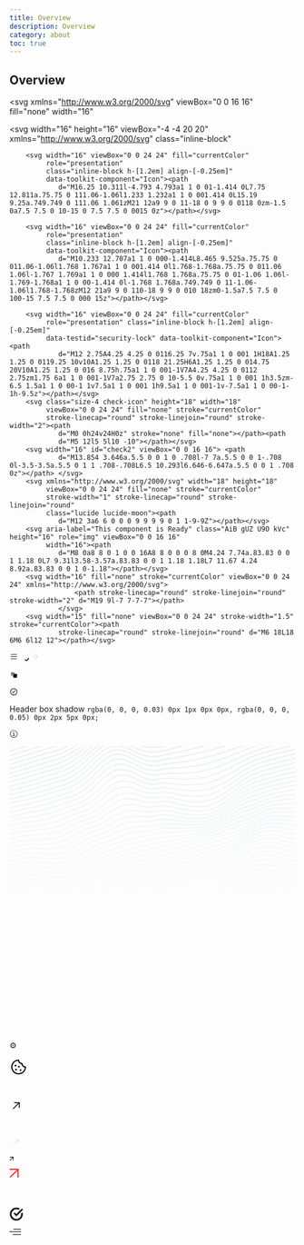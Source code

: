 ```yaml
---
title: Overview
description: Overview
category: about
toc: true
---
```


## Overview

<svg
  xmlns="http://www.w3.org/2000/svg"
  viewBox="0 0 16 16"
  fill="none"
  width="16"
>
  <path
    d="M1.5 3.5V14.5H12.5V10H14V15C14 15.5523 13.5523 16 13 16H1C0.447716 16 0 15.5523 0 15V3C0 2.44772 0.447715 2 1 2H6V3.5H1.5Z"
    fill="#FBFBFE"></path>
  <path
    d="M15.9217 1.17828L7.01473 10.0853L5.95407 9.02462L14.8611 0.117624L15.9217 1.17828Z"
    fill="#FBFBFE"></path>
  <path d="M7.5 0H16V1.5H7.5V0Z" fill="#FBFBFE"></path>
  <path
    d="M16 0L16 8.5L14.5 8.5L14.5 -6.55671e-08L16 0Z"
    fill="#FBFBFE"></path>
</svg>
    <svg
  width="16"
  height="16"
  viewBox="-4 -4 20 20"
  xmlns="http://www.w3.org/2000/svg"
  class="inline-block"
>
  <path
    d="M10.232 5.65c.357 0 .647.29.647.648v3.95c0 .966-.787 1.752-1.754 1.752H1.753A1.755 1.755 0 0 1 0 10.247V2.874c0-.967.786-1.753 1.753-1.753h3.95a.647.647 0 1 1 0 1.294h-3.95a.46.46 0 0 0-.46.46v7.372a.46.46 0 0 0 .46.459h7.372a.46.46 0 0 0 .46-.459v-3.95c0-.356.289-.646.647-.646zm1.72-5.27A.61.61 0 0 1 12 .615v3.693a.615.615 0 1 1-1.23 0V2.1L5.05 7.82a.614.614 0 0 1-.87 0 .615.615 0 0 1 0-.87L9.9 1.23H7.691a.615.615 0 1 1 0-1.23h3.693a.617.617 0 0 1 .568.38z"
    fill="#fff"
    fill-rule="evenodd"></path>
</svg>

        <svg width="16" viewBox="0 0 24 24" fill="currentColor"
             role="presentation"
             class="inline-block h-[1.2em] align-[-0.25em]"
             data-toolkit-component="Icon"><path
                d="M16.25 10.311l-4.793 4.793a1 1 0 01-1.414 0L7.75 12.811a.75.75 0 111.06-1.06l1.233 1.232a1 1 0 001.414 0L15.19 9.25a.749.749 0 111.06 1.061zM21 12a9 9 0 11-18 0 9 9 0 0118 0zm-1.5 0a7.5 7.5 0 10-15 0 7.5 7.5 0 0015 0z"></path></svg>

        <svg width="16" viewBox="0 0 24 24" fill="currentColor"
             role="presentation"
             class="inline-block h-[1.2em] align-[-0.25em]"
             data-toolkit-component="Icon"><path
                d="M10.233 12.707a1 1 0 000-1.414L8.465 9.525a.75.75 0 011.06-1.06l1.768 1.767a1 1 0 001.414 0l1.768-1.768a.75.75 0 011.06 1.06l-1.767 1.769a1 1 0 000 1.414l1.768 1.768a.75.75 0 01-1.06 1.06l-1.769-1.768a1 1 0 00-1.414 0l-1.768 1.768a.749.749 0 11-1.06-1.06l1.768-1.768zM12 21a9 9 0 110-18 9 9 0 010 18zm0-1.5a7.5 7.5 0 100-15 7.5 7.5 0 000 15z"></path></svg>

        <svg width="16" viewBox="0 0 24 24" fill="currentColor"
             role="presentation" class="inline-block h-[1.2em] align-[-0.25em]"
             data-testid="security-lock" data-toolkit-component="Icon"><path
                d="M12 2.75A4.25 4.25 0 0116.25 7v.75a1 1 0 001 1H18A1.25 1.25 0 0119.25 10v10A1.25 1.25 0 0118 21.25H6A1.25 1.25 0 014.75 20V10A1.25 1.25 0 016 8.75h.75a1 1 0 001-1V7A4.25 4.25 0 0112 2.75zm1.75 6a1 1 0 001-1V7a2.75 2.75 0 10-5.5 0v.75a1 1 0 001 1h3.5zm-6.5 1.5a1 1 0 00-1 1v7.5a1 1 0 001 1h9.5a1 1 0 001-1v-7.5a1 1 0 00-1-1h-9.5z"></path></svg>
        <svg class="size-4 check-icon" height="18" width="18"
             viewBox="0 0 24 24" fill="none" stroke="currentColor"
             stroke-linecap="round" stroke-linejoin="round" stroke-width="2"><path
                d="M0 0h24v24H0z" stroke="none" fill="none"></path><path
                d="M5 12l5 5l10 -10"></path></svg>
        <svg width="16" id="check2" viewBox="0 0 16 16"> <path
                d="M13.854 3.646a.5.5 0 0 1 0 .708l-7 7a.5.5 0 0 1-.708 0l-3.5-3.5a.5.5 0 1 1 .708-.708L6.5 10.293l6.646-6.647a.5.5 0 0 1 .708 0z"></path> </svg>
        <svg xmlns="http://www.w3.org/2000/svg" width="18" height="18"
             viewBox="0 0 24 24" fill="none" stroke="currentColor"
             stroke-width="1" stroke-linecap="round" stroke-linejoin="round"
             class="lucide lucide-moon"><path
                d="M12 3a6 6 0 0 0 9 9 9 9 0 1 1-9-9Z"></path></svg>
        <svg aria-label="This component is Ready" class="AiB gUZ U9O kVc" height="16" role="img" viewBox="0 0 16 16"
             width="16"><path
                d="M8 0a8 8 0 1 0 0 16A8 8 0 0 0 8 0M4.24 7.74a.83.83 0 0 1 1.18 0L7 9.31l3.58-3.57a.83.83 0 0 1 1.18 1.18L7 11.67 4.24 8.92a.83.83 0 0 1 0-1.18"></path></svg>
        <svg width="16" fill="none" stroke="currentColor" viewBox="0 0 24 24" xmlns="http://www.w3.org/2000/svg">
                    <path stroke-linecap="round" stroke-linejoin="round" stroke-width="2" d="M19 9l-7 7-7-7"></path>
                </svg>
        <svg width="15" fill="none" viewBox="0 0 24 24" stroke-width="1.5" stroke="currentColor"><path
                stroke-linecap="round" stroke-linejoin="round" d="M6 18L18 6M6 6l12 12"></path></svg>

<svg width="15" viewBox="0 0 24 24" fill="none" xmlns="http://www.w3.org/2000/svg">
  <path d="M4 6h16M4 12h16M4 18h16" stroke="currentColor" stroke-width="1.5" stroke-linecap="round"
        stroke-linejoin="round"></path>
</svg>

<svg aria-hidden="true" width="15" height="15">
  <path
    d="M9.307 12.248a.75.75 0 1 0-1.114 1.004l1.114-1.004ZM11 15.25l-.557.502a.75.75 0 0 0 1.15-.043L11 15.25Zm4.844-5.041a.75.75 0 0 0-1.188-.918l1.188.918Zm-7.651 3.043 2.25 2.5 1.114-1.004-2.25-2.5-1.114 1.004Zm3.4 2.457 4.25-5.5-1.187-.918-4.25 5.5 1.188.918Z"
    stroke-width="0"></path>
  <circle cx="12" cy="12" r="8.25" fill="none" stroke-width="1.5" stroke-linecap="round"
          stroke-linejoin="round"></circle>
</svg>

<svg viewBox="0 0 16 16" fill="none" xmlns="http://www.w3.org/2000/svg" width="15" height="15">
  <path class="icon-animated-arrow-right--chevron" d="M8 13L13 8L8 3" style="stroke:rgb(227, 228, 232)"
        stroke-width="1.5" stroke-linecap="square" stroke-linejoin="round"></path>
  <path class="icon-animated-arrow-right--stem" d="M12 8L2 8" style="stroke:rgb(227, 228, 232)"
        stroke-width="1.5"></path>
</svg>

<svg width="16" height="16" viewBox="0 0 24 24" fill="none" xmlns="http://www.w3.org/2000/svg"
     class="Base__Svg-sc-ta5t7f-0 icon-copy Code__CopyIcon-sc-1os4h85-8 hIeIUh">
  <path
    d="M12.3333 15H5.66667C4.74667 15 4 14.3797 4 13.6154V6.38462C4 5.62031 4.74667 5 5.66667 5H12.3333C13.2533 5 14 5.62031 14 6.38462V13.6154C14 14.3797 13.2533 15 12.3333 15Z"
    fill="url(#paint0_linear_0_1)" class="icon-copy-back"></path>
  <path
    d="M18.3333 19H11.6667C10.7467 19 10 18.3797 10 17.6154V10.3846C10 9.62031 10.7467 9 11.6667 9H18.3333C19.2533 9 20 9.62031 20 10.3846V17.6154C20 18.3797 19.2533 19 18.3333 19Z"
    fill="url(#paint1_linear_0_1)" class="icon-copy-front"></path>
  <path d="M9 12L11 14L15 10" stroke="var(--icon-mask-color)" class="icon-copy-check"></path>
  <defs>
    <linearGradient id="paint0_linear_0_1" x1="13.6381" y1="15.7076" x2="3.33767" y2="0.559534"
                    gradientUnits="userSpaceOnUse">
      <stop stop-color="var(--icon-base-color)" stop-opacity="0"></stop>
      <stop offset="1" stop-color="var(--icon-base-color)"></stop>
    </linearGradient>
    <linearGradient id="paint1_linear_0_1" x1="34.8461" y1="43.5709" x2="19.2654" y2="11.0714"
                    gradientUnits="userSpaceOnUse">
      <stop stop-color="var(--icon-base-color)" stop-opacity="0"></stop>
      <stop offset="1" stop-color="var(--icon-base-color)"></stop>
    </linearGradient>
  </defs>
</svg>

<svg width="15" height="15" viewBox="0 0 20 20" fill="none" xmlns="http://www.w3.org/2000/svg" class="Base__Svg-sc-ta5t7f-0 icon--stroke _transfer__CircleCheck-sc-1k9gyuz-2 emzxqQ"><path d="M10 17.5C14.1421 17.5 17.5 14.1421 17.5 10C17.5 5.85786 14.1421 2.5 10 2.5C5.85786 2.5 2.5 5.85786 2.5 10C2.5 14.1421 5.85786 17.5 10 17.5Z" stroke="currentColor" stroke-width="1.5" stroke-linecap="round" stroke-linejoin="round"></path><path d="M7.03662 10.2824L8.84245 12.0883L8.83079 12.0766L12.905 8.00244" stroke="currentColor" stroke-width="1.5" stroke-linecap="round" stroke-linejoin="round"></path></svg>

Header box shadow
`rgba(0, 0, 0, 0.03) 0px 1px 0px 0px, rgba(0, 0, 0, 0.05) 0px 2px 5px 0px;`

<svg width="15" height="15" viewBox="0 0 15 15" fill="none" xmlns="http://www.w3.org/2000/svg" aria-hidden="true" focusable="false"><path d="M7.49991 0.876892C3.84222 0.876892 0.877075 3.84204 0.877075 7.49972C0.877075 11.1574 3.84222 14.1226 7.49991 14.1226C11.1576 14.1226 14.1227 11.1574 14.1227 7.49972C14.1227 3.84204 11.1576 0.876892 7.49991 0.876892ZM1.82707 7.49972C1.82707 4.36671 4.36689 1.82689 7.49991 1.82689C10.6329 1.82689 13.1727 4.36671 13.1727 7.49972C13.1727 10.6327 10.6329 13.1726 7.49991 13.1726C4.36689 13.1726 1.82707 10.6327 1.82707 7.49972ZM8.24992 4.49999C8.24992 4.9142 7.91413 5.24999 7.49992 5.24999C7.08571 5.24999 6.74992 4.9142 6.74992 4.49999C6.74992 4.08577 7.08571 3.74999 7.49992 3.74999C7.91413 3.74999 8.24992 4.08577 8.24992 4.49999ZM6.00003 5.99999H6.50003H7.50003C7.77618 5.99999 8.00003 6.22384 8.00003 6.49999V9.99999H8.50003H9.00003V11H8.50003H7.50003H6.50003H6.00003V9.99999H6.50003H7.00003V6.99999H6.50003H6.00003V5.99999Z" fill="currentColor" fill-rule="evenodd" clip-rule="evenodd"></path></svg>

<svg xmlns="http://www.w3.org/2000/svg" fill="none" viewBox="0 0 500 500" ><g><path d="m666 247.288-2.836.733.001.001-6.789 1.849-6.778 1.949-.001-.001-6.774 2.057-6.771 2.161-6.768 2.257-.001-.001-6.764 2.335-.001-.001-13.537 4.755-.002.002-6.772 2.321-.006.003-6.776 2.208-.01.003-6.781 2.039-.014.004-6.79 1.822-.007.002-.008.002-6.798 1.58-.016.004-6.809 1.333-.013.002-6.817 1.109-.011.002-6.824.93-.006.001-6.827.827-6.821.818.001.001-6.824.919-.001-.001-6.79 1.128-6.788 1.451.001.001-6.802 1.531-.014.003-.014.003-6.818 1.081-.013.002-.015.001-6.833.649-.024.002-6.846.297h-.015l-6.854.079h-6.861l-6.851.028.001.001-6.854.117-.001-.001-6.841.218-.001-.001-6.837.303v.001l-13.688.691h-.004l-6.846.298-.005.001-6.849.217h-.007l-6.852.117h-.006l-6.858.027h-.004l-6.858-.036v-.001l-6.853-.025-6.837.081.001.001-6.828.33-6.795.743-6.759 1.344-6.735 2.129-6.688 3.058-6.662 4.076-6.645 5.066-6.621 5.862-6.612 6.296-.001.002-6.626 6.247-.009.008-.009.007-6.646 5.669-.018.016-.018.012-6.686 4.639-.029.021-.032.015-6.738 3.263-.03.015-.032.01-6.743 2.118-6.676 3.269-6.648 4.509-6.642 5.366-6.633 5.737-.004.004-6.649 5.617-.01.009-.011.008-6.672 5.004-.02.015-.022.012-6.71 3.963-.032.02-.035.013-6.76 2.632-.042.017-.045.008-6.813 1.196-.043.008-.045-.001-6.861-.125h-.035l-.033-.006-6.9-1.153-.019-.002-.018-.005-6.923-1.761-.008-.002-6.923-1.901-6.891-1.626-6.851-1.046-6.819-.32-6.809.409-6.775 1.015-6.792 1.444-.001-.001-6.78 1.658.001.001-6.795 1.692.001.001-6.794 1.713.001.001-6.791 1.721.001.001-6.781 1.772-6.784 1.954-6.754 2.203-6.754 2.5-6.739 2.766-6.732 2.965.001.001-6.742 3.092v-.001L85.998 400l-.005.002-6.746 3.023-.01.004-6.752 2.83-.008.003-.008.004-6.763 2.542-.01.004-.01.003-6.777 2.186-.023.007-6.791 1.795-.012.003-.013.002-6.804 1.411-.011.003-.012.001-6.817 1.071-.009.002h-.009l-6.827.801-.013.001-6.834.618-.006.001v-.001l-13.676 1.048-.001-.001-6.823.588.001.001-4.23.44v-.924l4.135-.43.008-.001.04.458-.04-.458 6.836-.589h.003l13.67-1.047 6.823-.616 6.81-.799 6.802-1.068 6.774-1.404 6.778-1.791 6.749-2.177 6.76-2.54 6.725-2.819 6.741-3.021 6.742-3.11h.001l6.743-3.092.006-.003 6.748-2.973.01-.005 6.754-2.771.008-.003.007-.003 6.765-2.503.008-.003.009-.003 6.775-2.211.007-.002.008-.003 6.785-1.954.011-.003 6.792-1.775.004-.001 6.793-1.722v-.001l6.794-1.713h.002l6.795-1.695h.002l6.795-1.662.013-.004 6.804-1.444.014-.003.013-.002 6.82-1.023.02-.002.02-.001 6.842-.411.025-.001.024.001 6.87.323.024.001.024.003 6.896 1.053.018.003.018.004 6.918 1.632.008.002.008.002 6.928 1.902h-.001l6.896 1.754 6.843 1.143 6.788.124 6.725-1.183 6.685-2.601 6.656-3.932 6.634-4.975 6.644-5.613 6.641-5.743.012-.01 6.658-5.378.014-.013.017-.01 6.689-4.538.027-.018.028-.015 6.736-3.296.031-.016.033-.01 6.742-2.119 6.678-3.234 6.639-4.608 6.616-5.642 6.621-6.242 6.622-6.305.012-.012 6.639-5.876.026-.021 6.669-5.085.019-.014.02-.013 6.705-4.102.023-.015.026-.012 6.744-3.083.025-.011.028-.009 6.776-2.143.024-.008.025-.004 6.808-1.354.02-.004.019-.003 6.829-.747.028-.002 6.846-.332h.016l6.854-.082h.007l6.859.026h.001l6.855.034 6.85-.025 6.846-.117 6.843-.217 6.843-.298 13.69-.692h.003l6.845-.303h.006l6.849-.218h.007l6.853-.116.006-.001 6.856-.028h6.854l6.84-.079 6.841-.297 6.805-.647 6.79-1.077 6.781-1.526.004-.001 6.803-1.455.022-.004 6.814-1.131.014-.003 6.824-.919.007-.001 6.826-.819 6.826-.827 6.817-.929 6.803-1.107 6.779-1.327 6.798-1.58 6.769-1.819 6.764-2.033 6.776-2.208 6.765-2.319 13.536-4.754.002-.001 6.769-2.336.005-.002 6.775-2.258.004-.002L642.55 253l.006-.002.133.44-.132-.44 6.78-2.059.007-.001 6.785-1.952.006-.001 6.789-1.849.006-.001 3.07-.795zm0-7.876-3.13.804-.001-.001-6.778 1.832.001.001-6.78 1.938.001.001-6.775 2.047.001.001-6.772 2.158.001.001-6.774 2.267-.001-.001-6.762 2.347.001.001-6.768 2.402.001.001-6.768 2.414-.003.001-6.77 2.369-.006.002-6.772 2.266-.01.003-.136-.439.135.439-6.78 2.097-.013.005v-.001l-6.787 1.879-.008.003-.008.002-6.797 1.625-.008.002-.008.001-6.807 1.364-.008.002-.009.001-6.815 1.118-.013.002-6.823.921-.009.001-6.828.793h-.001l-6.829.766-.001-.001-6.815.845-6.801 1.048-6.794 1.375-.001-.001-6.786 1.561-.015.003-.016.003-6.816 1.102-.016.003-.015.001-6.833.631-.013.002h-.014l-6.848.239h-.018l-6.858-.017h-.007l-13.719-.252v.001l-6.856-.05-6.852.049-.001-.001-6.843.135.001.001-6.849.191.001.001-6.85.21h-.001l-6.851.187h-.003l-6.853.136h-.004l-6.854.075h-.004l-6.857.019h-.001l-6.854.001.001.001-6.847.051.001.001-6.843.2-6.812.478-6.786.915-6.756 1.521-6.728 2.297-6.685 3.206-6.664 4.192-6.637 5.141-6.612 5.902-6.622 6.343-.001.002-6.625 6.279-.018.016-6.645 5.698-.018.015-.019.012-6.685 4.659-.029.021-.033.016-6.735 3.274-.03.015-.032.01-6.75 2.124-6.672 3.278-6.646 4.529-6.64 5.392-6.631 5.765-.004.004-6.649 5.65-.009.008-.01.008-6.67 5.047-.021.015-.02.012-6.709 4.025-.031.018-.034.014-6.756 2.716-.041.016-.044.009-6.809 1.306-.043.008h-.044l-6.858-.004h-.033l-.035-.005-6.894-1.031-.021-.003-.018-.004-6.919-1.659-.012-.003-6.926-1.842v-.001l-6.882-1.615-6.866-1.103-6.835-.427-6.804.262-6.792.853-6.773 1.28.001.001-6.8 1.546-.001-.001-6.788 1.663-6.787 1.716.001.001-6.791 1.782-6.779 1.902-.001-.001-6.751 2.097-6.757 2.353.001.001-6.748 2.616.001.001-6.752 2.844-.001-.001-6.735 2.987v.001l-6.743 3.053-.001.001-6.746 3.022-.007.003-6.75 2.893-.013.005-6.759 2.666-.017.006-6.77 2.357-.01.004-.011.002-6.784 1.992-.011.003-.013.003-6.797 1.61-.012.003-.011.002-6.81 1.249-.012.002-.01.001-6.822.94-.015.002-6.831.707-.01.001-6.836.562h-.004l-6.838.506.001.001-6.832.534.001.001-6.834.626-3.912.439v-.924l3.818-.429.01-.001 6.834-.626h.006l6.838-.535h.002l6.838-.508 6.833-.562 6.815-.706 6.795-.935 6.797-1.247 6.787-1.607 6.747-1.981 6.76-2.353 6.73-2.654 6.75-2.893 6.739-3.019 6.742-3.053.004-.002 6.746-2.99.008-.004 6.752-2.844.011-.005 6.76-2.623.016-.006 6.769-2.358.016-.006 6.778-2.104.013-.003 6.786-1.904.008-.003 6.791-1.781.004-.001 6.794-1.72h.004l6.795-1.664.007-.002 6.801-1.546.016-.003 6.809-1.289.014-.002.015-.001 6.826-.857.019-.002.02-.001 6.847-.263h.046l6.874.431.022.001.022.004 6.898 1.106.016.003.016.004 6.917 1.624.014.003 6.915 1.839 6.896 1.653 6.845 1.025 6.777.003 6.727-1.289 6.684-2.689 6.649-3.988 6.643-5.027 6.638-5.64 6.639-5.772.006-.005.007-.005 6.656-5.405.015-.011.016-.011 6.688-4.559.027-.018.029-.014 6.736-3.308.031-.015.033-.011 6.743-2.123 6.672-3.243 6.643-4.629 6.626-5.681 6.608-6.264 6.62-6.342.006-.005.006-.006 6.637-5.925.012-.01.013-.01 6.666-5.163.018-.014.019-.012 6.701-4.215.023-.015.023-.011 6.738-3.231.025-.012.025-.009 6.771-2.311.023-.008.025-.006 6.8-1.531.02-.004.02-.003 6.824-.92.013-.002.015-.001 6.84-.48h.009l.009-.001 6.85-.201h.01l6.856-.052h.003l6.857-.002 6.851-.019 6.852-.075 6.848-.136 6.85-.187 6.849-.21 6.851-.192.003-.001 6.854-.135h.005l6.855-.048h.007l6.859.049h.005l13.724.251h-.001l6.836.017 6.838-.238 6.801-.628 6.787-1.099 6.784-1.557.011-.003 6.808-1.377.01-.002.01-.002 6.819-1.05.013-.002 6.826-.846.005-.001 6.828-.765 6.816-.792 6.821-.921 6.802-1.116 6.797-1.361 6.763-1.618 6.789-1.879 6.757-2.09 6.773-2.265 6.764-2.367 6.765-2.414h.001l6.768-2.404.003-.001 6.77-2.35.005-.001 6.773-2.267.006-.002 6.778-2.161.007-.002 6.781-2.05.006-.002 6.785-1.941.007-.002 6.79-1.835.006-.002 3.358-.862zm0-7.876-3.421.875-.001-.001-6.782 1.825-6.779 1.933-6.769 2.043.001.001-6.771 2.159.001.001-6.773 2.275-.001-.001-6.764 2.369-.001-.001-6.762 2.431-.001-.001-6.765 2.453-.002.001-6.767 2.419-.005.002-6.772 2.323-.01.003-6.777 2.159-.014.004-6.785 1.936-.008.003-.007.002-6.797 1.672-.018.004-6.804 1.388-.018.004-6.816 1.121-.014.002-6.824.898-.01.002-6.83.75h-.004l-6.831.698-.001-.001-6.823.771-6.787.967.001.001-6.809 1.311-6.782 1.562-.015.004-.016.002-6.816 1.102-.018.003-.016.002-6.835.584-.015.001h-.014l-6.852.15h-.02l-6.863-.142-.01-.001-6.866-.279h-.001l-6.868-.292v-.001l-6.854-.225v.001l-6.863-.124v-.001l-6.847-.023-6.852.053.001.001-6.854.097v.001l-6.852.108h-.001l-6.855.097-6.855.075h-.001l-6.853.064.001.001-6.849.091.001.001-6.84.182.001.001-6.843.367-6.799.672-6.778 1.12-6.757 1.723-6.717 2.475-6.684 3.349-6.657 4.286-6.639 5.184-6.626 5.92-6.611 6.318-.002.002-6.625 6.26-.008.008-.009.008-6.647 5.685-.018.015-.019.013-6.684 4.648-.029.021-.034.015-6.735 3.268-.03.015-.032.01-6.75 2.123-6.673 3.272-6.638 4.512-6.648 5.383-6.632 5.75-.004.004-6.649 5.636-.009.009-.01.008-6.672 5.044-.019.013-.02.013-6.707 4.051-.03.018-.033.014-6.753 2.778-.041.017-.042.009-6.804 1.408-.042.009h-.043l-6.853.13-.034.001-.033-.004-6.89-.883-.02-.003-.02-.005-6.913-1.516-.013-.002-6.912-1.73v.001l-6.895-1.559-6.877-1.099-6.826-.48-6.816.162-6.791.732-6.8 1.166-.001-.001-6.784 1.449-.001-.001-6.779 1.62.001.001-6.786 1.734.001.001-6.789 1.854-6.76 2.009-6.774 2.231-6.747 2.467-6.749 2.702-6.739 2.869.001.001-6.747 2.965.001.001-6.747 2.976-.005.002-6.75 2.897-.009.004-6.755 2.725-.008.003-.007.003-6.766 2.469-.01.004-.01.003-6.777 2.144-.011.004-.011.003-6.791 1.782-.012.003-.01.003-6.805 1.421-.022.003-6.816 1.091-.009.002-.009.001-6.827.826-.012.002-6.834.639-.006.001-6.837.539h-.002l-6.835.522v.001l-6.834.581-.001-.001-6.814.696.001.001L0 401.5v-.926l3.499-.437.01-.002 6.832-.697.008-.001 6.836-.582h.004l6.836-.523 6.837-.539 6.815-.637 6.827-.827 6.79-1.088 6.792-1.418 6.75-1.773 6.769-2.141 6.753-2.465 6.742-2.718 6.74-2.894 6.743-2.975h.001l6.747-2.965.005-.002 6.751-2.876.009-.004 6.757-2.704.012-.005.158.431-.157-.431 6.766-2.475.007-.003.007-.002 6.775-2.231.013-.004 6.782-2.016.01-.003 6.789-1.854.006-.002 6.793-1.736.007-.002 6.798-1.624.011-.003 6.803-1.452.008-.002.01-.001 6.814-1.168.014-.003.014-.001 6.83-.736.02-.002.018-.001 6.853-.162.021-.001.022.002 6.875.484.02.002.02.003 6.898 1.102.015.003.013.003 6.915 1.563.011.001 6.907 1.728h.001l6.894 1.512 6.834.876 6.78-.129 6.722-1.391 6.679-2.748 6.652-4.018 6.657-5.033 6.624-5.616 6.645-5.76.006-.005.005-.004 6.659-5.392.014-.012.016-.01 6.688-4.546.027-.019.029-.015 6.735-3.302.032-.016.033-.01 6.747-2.123 6.668-3.234 6.643-4.619 6.617-5.659 6.617-6.253 6.623-6.328.012-.01 6.636-5.929.012-.011.012-.008 6.665-5.208.016-.013.018-.011 6.697-4.311.021-.013.022-.012 6.733-3.372.023-.011.024-.008 6.764-2.493.022-.008.023-.006 6.794-1.733.02-.005.018-.003 6.816-1.127.029-.003 6.832-.675.011-.001h.009l6.845-.368.012-.001 6.851-.183h.006l6.855-.092h.001l6.853-.065 6.854-.076 6.853-.096 6.853-.109h.001l6.854-.097h.003l6.855-.054h.005l6.858.023h.007l6.862.124h.007l6.865.226h.005l6.868.292h-.001l6.857.28h.001l6.852.141 6.835-.149 6.793-.581 6.79-1.097 6.783-1.563.008-.001.009-.001 6.809-1.312.021-.004 6.821-.974.014-.001 6.829-.77.005-.001 6.831-.698 6.817-.748 6.824-.899 6.789-1.117 6.789-1.385 6.772-1.666 6.772-1.933 6.768-2.156 6.772-2.322 6.761-2.417 6.765-2.452h.001l6.767-2.433.004-.001 6.77-2.369.005-.002 6.774-2.274.005-.002 6.778-2.163.007-.003 6.781-2.048.007-.002 6.786-1.933.007-.002 6.789-1.827.005-.001 3.648-.933zm0-7.876-3.71.948-.001-.001-6.782 1.821-.001-.001-6.778 1.928-6.769 2.043.001.001-6.772 2.168.001.001-6.772 2.287-.001-.001-6.762 2.39-.001-.001-6.759 2.461.001.001-6.766 2.495h-.001l-6.766 2.469-.006.002-6.768 2.38-.01.004-6.774 2.218-.014.004-6.783 1.995-.008.003-.009.002-6.794 1.718-.009.003-.01.002-6.805 1.414-.01.002-.009.001-6.815 1.12-.009.001-.008.001-6.826.867-.011.002-6.831.693-.004.001-6.834.625-.001-.001-6.827.687-.001-.001-6.803.893-6.782 1.248-6.792 1.558-.016.004-.016.002-6.817 1.076-.019.003-.018.002-6.838.513-.016.001h-.016l-6.856.036h-.022l-6.869-.292-.011-.001-6.874-.455h-.001l-6.875-.478v-.001l-6.868-.409v-.001l-6.852-.293v.001l-6.864-.172v-.001l-6.853-.063-6.85.016-.001-.001-6.85.068.001.001-6.853.1.001.001-6.852.125-.001-.001-6.845.162.001.001-6.847.236-.001-.001-6.827.365-6.811.581-6.807.905-6.77 1.351-6.751 1.939-6.712 2.654-6.684 3.478-6.664 4.357-6.633 5.188-6.631 5.883-.001-.001-6.615 6.253-.001.001-6.628 6.195-.008.008-.009.007-6.648 5.626-.018.016-.019.012-6.686 4.606-.029.02-.033.016-6.736 3.246-.03.014-.032.011-6.748 2.116-6.669 3.247-6.65 4.477-6.647 5.328-6.634 5.692-.004.003-.296-.352.295.352-6.65 5.576-.02.016-6.672 4.999-.018.013-.021.012-6.708 4.041-.028.018-.031.013-6.753 2.818-.038.015-.04.009-6.801 1.504-.04.009-.041.002-6.847.274-.033.001-.032-.003-6.884-.71-.021-.003-.02-.004-6.906-1.338h-.008l-.007-.002-6.907-1.574v.001l-6.894-1.445-6.873-1.042-6.826-.483-6.823.111-6.807.652-6.778 1.076.001.001-6.798 1.387-6.784 1.595.001.001-6.792 1.761-.001-.001-6.765 1.916.001.001-6.778 2.114-.001-.001-6.75 2.326-6.747 2.556.001.001-6.756 2.751-6.744 2.866-6.748 2.904-.002.001-6.752 2.86-.007.002-6.756 2.737-.012.005v-.001l-6.763 2.529-.007.003-.01.003-6.773 2.248-.02.006-6.786 1.916-.022.006-6.8 1.563-.01.003-.011.002-6.812 1.231-.008.002-.01.002-6.822.945-.014.002-6.831.73-.009.001-6.835.598h-.003l-6.837.545.001.001-6.836.571v-.001l-6.817.659-6.818.797v.001L0 393.053v-.927l3.178-.45.011-.002 6.828-.799.01-.001 6.831-.66h.007l6.836-.571h.002l6.833-.546 6.826-.597 6.83-.73 6.798-.943 6.804-1.23 6.769-1.558 6.754-1.907 6.765-2.245 6.744-2.521 6.75-2.733 6.751-2.86 6.747-2.904.002-.001 6.751-2.869.006-.002 6.756-2.751.011-.005 6.762-2.56.013-.005 6.771-2.334.013-.004 6.779-2.114.011-.004 6.786-1.922.01-.003 6.792-1.761.01-.002 6.799-1.599.012-.003 6.807-1.389.02-.004 6.816-1.083.015-.002.013-.001 6.833-.654.019-.002h.017l6.854-.113h.019l.021.001 6.876.487.019.001.017.003 6.897 1.046.012.002.013.003 6.911 1.448.007.001 6.912 1.573 6.876 1.332 6.831.704 6.775-.271 6.719-1.487 6.682-2.787 6.66-4.011 6.647-4.981 6.639-5.566 6.643-5.698.011-.009 6.66-5.337.014-.012.016-.011 6.691-4.506.027-.018.028-.014 6.735-3.279.032-.015.032-.01 6.748-2.119 6.679-3.217 6.637-4.574 6.611-5.592 6.628-6.196 6.624-6.259.009-.009 6.64-5.891.021-.018 6.666-5.211.015-.013.016-.01 6.695-4.378.02-.012.019-.01 6.728-3.501.02-.011.023-.009 6.758-2.673.021-.008.021-.006 6.786-1.949.018-.004.019-.004 6.806-1.361.015-.003.015-.002 6.823-.905.011-.002.01-.001 6.836-.583h.008l.007-.001 6.844-.366h.008l6.849-.236h.005l6.852-.163h.003l6.851-.125h.002l6.854-.1h.001l6.856-.069h.004l6.855-.015h.006l6.86.064h.007l6.864.172h.008l6.869.294h.006l6.873.41h.004l6.875.479h-.001l6.862.454h.001l6.866.291 6.816-.035 6.803-.511 6.799-1.073 6.773-1.554.01-.002.011-.002 6.81-1.253.024-.003 6.824-.895.014-.002 6.832-.687h.004l6.834-.625 6.815-.692 6.809-.864 6.815-1.12 6.767-1.407 6.794-1.717 6.753-1.987 6.765-2.215 6.769-2.38 6.76-2.467 6.764-2.495h.002l6.767-2.463.004-.002 6.768-2.391.007-.002 6.772-2.287.006-.003 6.778-2.171.007-.002 6.782-2.047.007-.002 6.786-1.931.007-.002 6.789-1.82.004-.002 3.938-1.006zm0-7.873-3.995 1.022.001.001-6.783 1.815.001.001-6.786 1.931-6.767 2.048.001.001-6.771 2.177.001.001-6.766 2.302.001.001-6.765 2.412.001.001-6.765 2.496-.001-.001-6.759 2.538h-.001l-6.764 2.521-.005.001-6.767 2.435-.009.003-6.773 2.279-.013.004-6.782 2.051-.008.003-.009.002-6.792 1.765-.01.002-.011.003-6.803 1.438-.011.002-.01.002-6.816 1.115-.01.002-.009.001-6.826.832-.014.001-6.834.627-.006.001-6.837.541-.001-.001-6.831.597v-.001l-6.802.812-6.794 1.2-6.78 1.544-.017.004-.017.003-6.82 1.033-.02.003-.02.001-6.841.423-.017.001h-.018l-6.861-.1-.012-.001h-.013l-6.875-.464h-.011v-.001l-6.881-.645h-.002l-6.882-.676-6.875-.594v-.001l-6.855-.459v.001l-6.869-.306v-.001l-6.853-.156v-.001l-6.85-.03v-.001l-6.844.068.001.001-6.847.151.001.001-6.844.227.001.001-6.839.312.001.001-6.841.429-6.823.595-6.797.832-6.798 1.164-6.765 1.601-6.743 2.158-6.707 2.824-6.687 3.584-6.655 4.385-6.645 5.161-6.625 5.788.001.001-6.63 6.147-.002.002-6.633 6.079-.007.008-.009.007-6.652 5.529-.017.015-.019.012-6.689 4.533-.028.019-.032.016-6.739 3.208-.029.014-.032.009-6.746 2.107-6.675 3.209-6.647 4.405-6.645 5.23.001.001-6.651 5.597-.004.003-6.654 5.474-.01.008-.01.007-6.674 4.915-.018.013-.019.012-6.71 3.998-.028.016-.03.012-6.752 2.837-.035.015-.038.009-6.798 1.591-.037.009-.039.002-6.842.423-.031.002-.032-.002-6.876-.518-.02-.001-.02-.002-6.899-1.128-.008-.002-.008-.001-6.909-1.378v-.001l-6.899-1.286v-.001l-6.858-.936-6.833-.435-6.822.106-6.795.612-6.791 1.031.001.001-6.793 1.348.001.001-6.787 1.588.001.001-6.779 1.79.001.001-6.779 1.984-6.757 2.194.001.001-6.768 2.417-.001-.001-6.74 2.611.001.001-6.753 2.762.001.001-6.752 2.828h-.001l-6.754 2.808-.005.002-6.757 2.715-.009.004v-.001l-6.762 2.549-.007.002-.007.003-6.772 2.309-.018.005-6.783 2.008-.01.003-.01.003-6.796 1.674-.01.003-.01.002-6.808 1.345-.01.001-.01.001-6.818 1.049-.015.002-6.827.813-.011.001-6.833.656-.005.001-13.668 1.158.001.001-6.833.65-.001-.001-6.81.764v.001l-6.823.924-2.992.481v-.929l2.857-.46.012-.002 6.823-.924.01-.002 6.83-.767.007-.001 6.833-.648.005-.001 13.667-1.159 6.823-.656 6.813-.811 6.795-1.044 6.805-1.345 6.758-1.664 6.783-2.007 6.746-2.301 6.757-2.546 6.747-2.711 6.748-2.806 6.752-2.828.003-.001 6.756-2.764.008-.003 6.76-2.62.011-.003 6.768-2.417.013-.005 6.776-2.199.013-.003 6.783-1.989.013-.003 6.79-1.794.011-.004 6.8-1.591.007-.002.008-.001 6.807-1.354.01-.002.011-.001 6.818-1.036.014-.002.015-.002 6.834-.614.016-.002h.017l6.854-.108h.019l.017.001 6.873.439.017.001.017.002 6.891.941.012.001.011.002 6.905 1.288.005.001 6.898 1.375 6.873 1.125 6.829.513 6.772-.419 6.718-1.572 6.693-2.813 6.657-3.966 6.643-4.891 6.65-5.47 6.647-5.594.012-.01 6.663-5.244.014-.012.016-.011 6.693-4.435.026-.018.029-.014 6.736-3.24.031-.015.032-.009 6.746-2.108 6.684-3.182 6.638-4.498 6.627-5.509 6.622-6.07 6.628-6.146.01-.009.303.346-.302-.346 6.641-5.803.01-.009.011-.009 6.666-5.179.014-.011.015-.009 6.693-4.409.017-.012.019-.01 6.723-3.604.02-.011.019-.008 6.752-2.842.019-.009.019-.005 6.778-2.168.016-.005.018-.005 6.798-1.609.014-.003.014-.002 6.814-1.167.01-.002.012-.001 6.825-.835.009-.001.008-.001 6.836-.596.011-.001 6.84-.43h.008l6.846-.314h.005l6.849-.228h.005l6.852-.152h.006l6.855-.069h.007l6.857.032h.009l6.863.157h.01l6.868.306.011.001 6.874.46.009.001 6.88.594.006.001 6.882.676h-.001l6.872.644 6.859.462 6.819.1 6.82-.422 6.772-1.025 6.788-1.546.012-.002.011-.002 6.812-1.202.013-.003.013-.001 6.827-.815.008-.001h.006l6.835-.596.004-.001 6.838-.541 6.815-.625 6.823-.832 6.787-1.11 6.787-1.436 6.771-1.759 6.76-2.044 6.762-2.275 6.764-2.434 6.763-2.519 6.763-2.538.002-.001 6.766-2.496.005-.001 6.767-2.415.007-.002 6.771-2.306.008-.002 6.777-2.181.007-.002 6.782-2.053.007-.003 6.785-1.931.007-.002 6.79-1.817.004-.002L666 214.84zm0-7.871-4.282 1.096.001.001-6.79 1.821-6.773 1.932.001.001-6.774 2.059.001.001-6.77 2.193.001.001-6.77 2.324-.001-.001-6.755 2.436.001.001-6.762 2.53.001.001-6.762 2.579-.001.001-6.761 2.568-.005.002-6.765 2.49-.009.003-6.771 2.337-.007.002-.007.003-6.778 2.102-.01.003-.009.002-6.79 1.806-.01.003-.011.002-6.804 1.462-.012.003-.01.002-6.817 1.107-.011.002-.009.001-6.828.795-.016.002-6.836.558-.007.001-6.842.453-.001-.001-6.819.5.001.001-6.817.731-6.789 1.147-6.787 1.533-.018.004-.018.003-6.821.982-.022.003-.022.001-6.846.318-.018.001h-.02l-6.866-.25-.014-.001-.012-.001-6.882-.649-.013-.001-6.888-.849h-.002l-6.883-.874v.001l-6.887-.781h-.001l-6.861-.612-6.866-.415v-.001l-6.853-.221v-.001l-6.84-.041-6.842.114.001.001-6.847.253-.001-.001-6.825.379v.001l-6.835.515-6.814.666.001.001-6.825.862-.001-.001-6.789 1.112-6.771 1.436-6.772 1.854-6.739 2.366-6.712 2.975-6.684 3.657-6.67 4.393-6.647 5.093-6.619 5.65.001.001-6.637 5.989-.002.001-6.637 5.919-.008.008-.008.007-6.659 5.391-.016.014-.019.012-6.693 4.433-.028.018-.031.015-6.74 3.155-.028.014-.031.008-6.749 2.093-6.678 3.157-6.66 4.316-6.641 5.098.001.001-6.656 5.455-.004.003-6.659 5.332-.01.007-.01.007-6.68 4.795-.017.013-.019.011-6.712 3.924-.026.016-.027.012-6.752 2.836-.034.013-.035.009-6.795 1.667-.035.009-.036.003-6.837.573-.03.002-.029-.001-6.869-.311-.018-.001-.02-.002-6.89-.895-.009-.001-.008-.001-6.896-1.148v.001l-6.878-1.085-6.88-.791-6.838-.344-6.816.149-6.798.617-6.804 1.018-6.792 1.346-6.782 1.603-6.768 1.829-6.762 2.05-6.772 2.274-.001-.001-6.752 2.477-.001-.001-6.745 2.646.001.001-6.756 2.748-.001-.001-6.753 2.758-.004.001-6.759 2.683-.006.003-6.764 2.545-.012.004-6.77 2.337-.008.003-.009.003-6.78 2.067-.019.006-6.793 1.754-.01.002-.01.003-6.804 1.432-.02.004-6.815 1.128-.009.001-.008.001-6.825.877-.011.002-6.831.7h-.006l-6.836.604H36.8l-6.835.587-.001-.001-6.83.639v-.001l-6.813.748.001.001-6.814.894v.001l-6.81 1.063-2.699.493v-.933l2.54-.463.01-.002 6.818-1.065.01-.002 6.825-.897.01-.001 6.83-.75.007-.001 6.834-.638h.003l6.835-.587 6.835-.604 6.825-.699 6.796-.873 6.81-1.128 6.781-1.429 6.782-1.75 6.747-2.059 6.768-2.335 6.751-2.541 6.751-2.68 6.751-2.755v-.001l6.755-2.747.006-.003 6.76-2.65.01-.004 6.764-2.482.012-.003 6.773-2.273.013-.005 6.781-2.054.014-.004 6.789-1.836.014-.004 6.798-1.607.008-.002.008-.002 6.808-1.346.01-.002.01-.002 6.821-1.023.012-.002.014-.001 6.834-.619.016-.001h.015l6.853-.15h.033l6.869.347.029.002 6.888.791.01.001.009.002 6.897 1.087.004.001 6.899 1.148h-.001l6.862.889 6.813.308 6.773-.566 6.724-1.651 6.686-2.807 6.678-3.905 6.645-4.771 6.653-5.325 6.652-5.452.005-.004.006-.005 6.667-5.119.014-.011.016-.01 6.697-4.34.026-.016.027-.013 6.739-3.187.029-.013.032-.01 6.745-2.093 6.686-3.13 6.644-4.399 6.642-5.378 6.619-5.903 6.636-5.989.009-.008 6.648-5.675.008-.008.01-.008 6.668-5.106.013-.011.013-.009 6.695-4.408.015-.01.017-.009 6.721-3.678.017-.009.018-.008 6.745-2.989.018-.007.016-.006 6.771-2.377.014-.005.016-.004 6.788-1.859.013-.004.013-.002 6.804-1.443.022-.004 6.815-1.116.009-.001.008-.001 6.825-.862.013-.002 6.833-.668.01-.001 6.838-.516.009-.001 6.843-.38h.009l6.847-.253h.01l6.852-.115h.011l6.86.042h.011l6.867.222.012.001 6.872.416.013.001 6.88.614.012.001 6.886.781h.006l6.889.874h-.001l6.875.847h.001l6.863.647 6.837.249 6.813-.318 6.776-.976 6.781-1.531.013-.003.012-.002 6.814-1.151.014-.002.013-.001 6.831-.733.016-.002 6.838-.502h.003l6.842-.453 6.828-.558 6.803-.792 6.802-1.107 6.768-1.454 6.764-1.798 6.782-2.103 6.748-2.329 6.764-2.49 6.758-2.567 6.762-2.58.003-.001 6.763-2.531.004-.002 6.768-2.44.007-.003 6.77-2.325.008-.002 6.776-2.196.007-.003 6.782-2.062.007-.002 6.787-1.938.006-.002 6.79-1.821.005-.001 4.515-1.155zm0-7.864-4.571 1.168.001.001-6.784 1.826.001.001-6.778 1.944.001.001-6.78 2.078-6.76 2.209.001.001-6.771 2.347-6.754 2.465.001.001-6.761 2.562.001.001-13.52 5.236-.004.001-6.763 2.542-.009.003-6.769 2.388-.006.002-.007.003-6.779 2.151-.008.003-.01.003-6.789 1.842-.012.003-.011.003-6.801 1.48-.013.003-.013.002-6.816 1.099-.024.004-6.828.753-.009.001h-.008l-6.84.49-.008.001-6.842.36.001.001-6.828.406.001.001-6.818.652-6.782 1.099-6.794 1.521-.018.005-.02.002-6.823.924-.023.004h-.025l-6.848.209h-.041l-6.873-.406-.015-.001-.014-.001-6.887-.835-.015-.002-6.896-1.05h-.002l-6.888-1.075v.001l-6.894-.954v-.001l-6.855-.746v.001l-6.866-.503-6.86-.249v-.001l-6.828-.009-6.837.204.001.001-6.831.398.001.001-6.836.58-.001-.001-6.805.754.001.001-6.823.943-.001-.001-6.786 1.15-6.803 1.408-6.751 1.708.001.001-6.757 2.092-6.732 2.55-6.726 3.098-6.693 3.705-6.659 4.347-6.653 4.981-6.639 5.494.001.001-6.643 5.789-.002.002-6.646 5.718-.008.007-.009.007-6.664 5.218-.016.012-.018.012-6.697 4.309-.028.018-.029.013-6.743 3.09-.027.013-.03.008-6.751 2.074-6.687 3.094-6.655 4.19-6.663 4.952-6.652 5.266-.004.004-6.666 5.158-.009.006-.009.007-6.687 4.642-.016.012-.018.01-6.715 3.827-.025.014-.026.011-6.753 2.812-.031.014-.032.008-6.793 1.732-.032.008-.033.004-6.831.723-.028.003h-.027l-6.861-.097h-.018l-.019-.002-6.88-.644-.016-.002-6.891-.889v-.001l-6.874-.854-6.874-.6-6.826-.211-6.82.231-6.803.663-6.804 1.044-6.781 1.366-6.783 1.639-6.777 1.89-.001-.001-6.751 2.113.001.001-6.77 2.341-6.754 2.526-6.751 2.658-6.755 2.706-.003.001-6.758 2.659-.006.002-6.764 2.535-.01.004-6.771 2.35-.007.003-.007.002-6.78 2.109-.008.003-.009.001-6.79 1.816-.01.002-.01.003-6.802 1.497-.02.004-6.813 1.188-.008.002-.009.001-6.823.924-.014.002-6.83.724-.008.001-6.835.606-.002.001-6.834.572.002.001-6.835.618-.001-.001-6.823.722v-.001l-6.805.866v.001l-6.813 1.04-6.795 1.215.001.001-2.408.492v-.937l2.224-.455.011-.002 6.812-1.219.012-.002 6.819-1.041.01-.002 6.826-.869.01-.001 6.83-.721.008-.001 6.833-.617.003-.001 6.836-.574 6.833-.606 6.823-.724 6.806-.922 6.786-1.185 6.787-1.494 6.765-1.807 6.77-2.106 6.76-2.346 6.748-2.53 6.754-2.657 6.757-2.707.003-.001 6.759-2.66.008-.003 6.763-2.53.011-.004 6.771-2.341.012-.004 6.78-2.122.013-.004 6.787-1.892.008-.002.007-.001 6.798-1.644.008-.002.009-.002 6.806-1.37.01-.002.011-.002 6.819-1.046.013-.002.011-.001 6.832-.666.015-.002h.015l6.849-.232h.03l6.865.212.025.002 6.88.601.009.001.008.001 6.889.856h.002l6.875.887 6.862.643 6.818.095 6.769-.717 6.723-1.714 6.697-2.789 6.675-3.804 6.67-4.631 6.648-5.142 6.657-5.273.012-.008 6.673-4.959.014-.011.015-.01 6.701-4.218.024-.015.028-.013 6.742-3.12.028-.013.03-.009 6.75-2.074 6.684-3.062 6.654-4.282 6.647-5.204 6.63-5.705 6.64-5.787.009-.008.293.354-.292-.354 6.653-5.506.017-.013 6.672-4.996.012-.009.012-.009 6.696-4.37.013-.009.015-.008 6.72-3.719.015-.009.015-.007 6.742-3.106.03-.012 6.762-2.563.013-.005.014-.003 6.78-2.101.012-.003.01-.003 6.793-1.721.011-.002.01-.001 6.805-1.409.008-.002.009-.001 6.814-1.154.013-.002 6.823-.943.013-.001 6.829-.757.012-.002 6.836-.579.012-.002 6.841-.399.014-.001 6.85-.205.007-.001h.007l6.857.011h.016l6.868.25h.007l.009.001 6.876.503.008.001h.008l6.886.749.012.002 6.894.954.008.001 6.896 1.075h-.001l6.886 1.048 6.863.832 6.851.405 6.798-.209 6.778-.918 6.784-1.517.014-.003.013-.002 6.816-1.105.014-.002.016-.002 6.833-.656h.008l.009-.001 6.842-.407h.003l6.835-.361 6.839-.49 6.798-.75 6.783-1.093 6.798-1.481 6.764-1.835 6.766-2.148 6.749-2.381 6.761-2.541 13.516-5.233.003-.001 6.761-2.566.006-.002 6.766-2.469.007-.003 6.771-2.347.008-.003 6.774-2.215.009-.002 6.78-2.078.007-.003 6.786-1.947.007-.003 6.79-1.828.006-.002 4.803-1.228zm0-7.866-4.864 1.247-.001-.001-6.776 1.84.001.001-6.784 1.964-.001-.001-6.77 2.097-.001-.001-6.766 2.233-.001-.001-6.761 2.372-.001-.001-6.751 2.494.001.001-6.758 2.596.001.001-13.519 5.316-.004.001-6.762 2.586-.008.004v-.001l-6.767 2.434-.007.002-.007.003-6.776 2.192-.01.004-.01.002-6.788 1.873-.011.004-.012.002-6.802 1.494-.014.003-.012.002-6.818 1.087-.011.002-.013.002-6.831.711-.01.001h-.01l-6.84.421-.01.001-6.847.275-.001-.001-6.83.317-6.815.577-6.778 1.056-6.796 1.508-.021.005-.021.002-6.825.869-.025.004h-.026l-6.853.104-.023.001-.021-.002-6.877-.553-.016-.001-.014-.003-6.896-1.018-.007-.001-.007-.001-6.904-1.246h-.001l-6.894-1.256v.001l-6.899-1.112v-.001l-6.867-.856-6.86-.556-6.846-.242-6.839.061h-.001l-6.812.336-6.817.588.001.001-6.824.816-6.795 1.026-6.798 1.234.001.001-6.803 1.458-6.779 1.696-6.751 1.972-6.762 2.319-6.728 2.712-6.72 3.185-6.679 3.705-6.681 4.284-6.651 4.826.001.001-6.662 5.299-6.642 5.544-.002.002-6.654 5.485-.008.006-.009.006-6.672 5.016-.015.013-.018.011-6.703 4.16-.027.016-.029.013-6.745 3.012-.026.011-.028.008-6.758 2.057-6.681 3.011-6.671 4.054-6.669 4.764-6.659 5.057-.004.003-6.673 4.95-.009.007-.009.006-6.693 4.465-.015.011-.018.009-6.72 3.704-.023.013-.025.01-6.754 2.771-.029.012-.029.007-6.791 1.785-.028.006-.031.004-6.825.866-.024.003-.026.001-6.852.12h-.033l-6.873-.381-.007-.001h-.008l-6.88-.614v-.001l-6.871-.592-6.864-.38v-.001l-6.813-.039-6.825.353-6.803.745-6.79 1.104.001.001-6.793 1.421-6.788 1.704-.001-.001-6.754 1.95.001.001-6.764 2.19-6.769 2.405-.001-.001-6.752 2.562-6.754 2.65-6.76 2.641-.006.003-6.763 2.54-.01.003-6.769 2.366-.013.005-6.778 2.142-.008.003-.01.002-6.787 1.865-.009.002-.01.003-6.8 1.555-.02.004-6.812 1.241-.008.002-.01.001-6.822.956-.007.001-.008.001-6.83.731-.009.001-6.836.592h-.003l-6.837.536.001.001-6.83.567.001.001-6.823.67v.001l-6.815.821v.001l-6.811 1.001-6.798 1.189.001.001-6.797 1.376.001.001-2.117.48v-.942l1.914-.434.01-.003 6.806-1.378.012-.002 6.814-1.194.011-.002.068.455-.067-.455 6.82-1.003.012-.001 6.827-.823.01-.001 6.832-.672.007-.001 6.836-.569h.002l6.838-.537 6.828-.591 6.82-.73 6.801-.954 6.79-1.237 6.782-1.551 6.77-1.86 6.758-2.135 6.759-2.362 6.758-2.538 6.759-2.642 6.759-2.65.005-.002 6.762-2.566.008-.002 6.77-2.405.012-.004 6.776-2.195.014-.004 6.784-1.959.008-.003.007-.002 6.794-1.705.009-.002.01-.002 6.805-1.424.009-.002.011-.001 6.816-1.109.011-.002.013-.002 6.829-.748.014-.001.012-.001 6.845-.354.013-.001h.014l6.858.04h.012l.011.001 6.87.381.015.001 6.879.593h.001l6.874.613 6.841.379 6.819-.12 6.769-.859 6.732-1.768 6.711-2.753 6.664-3.675 6.683-4.457 6.654-4.937 6.666-5.061.011-.009 6.681-4.772.013-.009.015-.009 6.706-4.076.024-.015.026-.012 6.745-3.04.026-.011.028-.009 6.756-2.057 6.69-2.985 6.65-4.129 6.663-5.008 6.638-5.472 6.649-5.548.008-.007 6.661-5.3.008-.007.009-.006 6.678-4.845.01-.008.011-.007 6.698-4.296.013-.008.013-.007 6.719-3.726.012-.008.014-.006 6.739-3.194.012-.006.013-.005 6.756-2.724.012-.004.012-.004 6.77-2.322.01-.003.011-.003 6.784-1.983.008-.002.009-.003 6.795-1.698.006-.002.008-.002 6.804-1.458.008-.002.007-.001 6.81-1.238.014-.002 6.819-1.029.014-.002 6.827-.817.008-.001.007-.001 6.836-.59.008-.001h.009l6.844-.337.009-.001h.009l6.856-.061h.019l6.868.243h.01l.011.001 6.878.559h.01l.01.002 6.888.859.008.001.009.002 6.897 1.11.01.002 6.903 1.258 6.889 1.242h.001l6.872 1.015 6.841.551 6.806-.103 6.793-.865 6.773-1.502.015-.004.013-.002 6.819-1.062.015-.003.017-.001 6.836-.579.009-.001h.008l6.846-.318h.003l6.847-.275 6.812-.419 6.828-.711 6.78-1.081 6.779-1.489 6.767-1.867 6.766-2.19 6.744-2.426 6.758-2.585 13.519-5.314.003-.002 6.76-2.599.006-.002 6.765-2.499.007-.003 6.769-2.373.009-.003 6.773-2.234.009-.003 6.779-2.098.008-.003 6.784-1.963.008-.002 6.789-1.844.006-.002 5.093-1.305zm0-7.863-5.146 1.326.001.001-6.788 1.864-6.777 1.984-.001-.001-6.769 2.12-6.765 2.259-6.755 2.393.001.001-6.758 2.523.001.001-6.758 2.627.001.001-13.514 5.384-.004.001-6.76 2.624-.009.004-6.766 2.468-.007.003-.007.002-6.775 2.225-.01.004-.01.003-6.787 1.895-.012.004-.013.002-6.801 1.501-.028.006-6.817 1.074-.014.002-.013.001-6.833.667-.01.001-.011.001-6.844.354-.01.001-6.849.192.001.001-6.839.234-6.813.511-6.79 1.022-6.783 1.494-.021.004-.023.003-6.827.821-.027.004h-.026l-6.858.009h-.023l-.023-.002-6.884-.688-.031-.004-6.901-1.183-.008-.001-.007-.002-13.82-2.839v-.001l-6.883-1.238-6.864-.938-6.869-.578-6.833-.198-6.837.169-.001-.001-6.804.506-6.802.808.001.001-6.815 1.078-6.779 1.314-6.789 1.54.001.001-6.777 1.756-6.784 1.989-6.754 2.227-6.753 2.52-6.733 2.849-6.708 3.237-6.699 3.687-6.688 4.177-6.666 4.643-6.655 5.045-.001-.001-6.654 5.271-.002.002-6.664 5.214-.015.011-6.68 4.787-.016.01-.017.011-6.709 3.991-.025.016-.027.012-6.749 2.921-.024.011-.027.008-6.758 2.032-6.7 2.931-6.664 3.886-6.68 4.557-6.669 4.824-.004.002-6.683 4.715-.009.006-.009.006-6.7 4.264-.015.009-.017.009-6.725 3.561-.021.012-.022.008-6.757 2.712-.026.01-.026.008-6.789 1.821-.026.008-.027.004-6.821.998-.022.004-.022.001-6.845.335-.015.001-.015-.001-6.861-.114-.014-.001-6.869-.324v.001l-6.868-.315v-.001l-6.84-.131-6.828.163-6.808.51-6.822.869-.001-.001-6.781 1.2-6.78 1.505-6.785 1.789-.001-.001-6.765 2.042-.001-.001-6.758 2.273-6.755 2.46-.001-.001-6.752 2.587.001.001-6.76 2.625-.004.001-6.763 2.561-.009.004-6.768 2.403-.013.004-6.776 2.183-.008.003-.008.002-6.786 1.919-.009.002-.01.002-6.797 1.615-.01.003-.01.002-6.81 1.292-.01.002h-.01l-6.821.989-.008.001-.009.001-6.83.733-.011.002-6.836.56h-.006l-6.84.478.001.001-6.839.492v-.001l-6.821.588-6.816.744.001.001-6.811.939-6.812 1.149v-.001l-6.794 1.351v-.001l-6.78 1.531v.001l-1.83.45V351l1.61-.396.01-.002 6.8-1.536.012-.003 6.806-1.351.014-.003 6.814-1.148.014-.003 6.822-.941.013-.002 6.83-.746.01-.001 6.836-.589h.007l6.839-.492 6.84-.479 6.823-.56 6.81-.731 6.82-.988 6.769-1.285 6.784-1.61 6.781-1.917 6.748-2.174 6.759-2.399 6.759-2.56 6.76-2.625.002-.001 6.762-2.591.006-.003 6.766-2.464.011-.004.145.434-.144-.434 6.772-2.275.007-.003.007-.002 6.782-2.045.016-.004 6.791-1.79.008-.003.009-.002 6.801-1.509.02-.004 6.812-1.205.012-.002.011-.001 6.825-.869.011-.002.012-.001 6.838-.512.012-.001h.012l6.85-.164h.021l6.862.132h.013l-.022.459.022-.458 6.868.314 6.855.323h.001l6.854.114 6.796-.332 6.775-.992 6.74-1.81 6.707-2.692 6.691-3.543 6.661-4.239 6.683-4.715 6.675-4.826.011-.008 6.687-4.561.014-.01.014-.008 6.712-3.914.023-.013.025-.011 6.748-2.95.025-.012.026-.008 6.756-2.033 6.698-2.898 6.667-3.968 6.664-4.775 6.649-5.202 6.659-5.274.008-.006 6.67-5.055.008-.006.007-.004 6.685-4.658.01-.007.01-.005 6.702-4.184.01-.006.011-.007 6.72-3.699.021-.012 6.738-3.251.011-.004.009-.004 6.752-2.858.01-.004.009-.004 6.763-2.521.008-.003.009-.003 6.774-2.235.008-.002.007-.002 6.784-1.989.014-.003 6.792-1.761.014-.004 6.799-1.543.008-.001.007-.002 6.808-1.319.008-.002.007-.001 6.818-1.079.009-.002.008-.001 6.828-.812.01-.001.011-.001 6.838-.507.011-.001.011-.001 6.851-.168h.025l6.865.199.025.002 6.879.579.023.002 6.893.942.01.001.008.002 6.904 1.242.01.002 13.806 2.837 6.878 1.178 6.844.684 6.818-.008 6.767-.815 6.787-1.492.015-.004.015-.002 6.819-1.026.034-.004 6.839-.513.008-.001h.01l6.849-.235h.003l6.839-.193 6.841-.355 6.81-.665 6.776-1.068 6.777-1.496 6.767-1.889 6.767-2.222 6.752-2.465 6.748-2.619 13.514-5.384.004-.001 6.76-2.629.006-.002 6.763-2.527.008-.003 6.768-2.399.008-.003 6.773-2.261.008-.003 6.779-2.121.008-.003 6.784-1.986.008-.002 6.788-1.862.007-.002 5.381-1.388zm0-7.863-5.438 1.42-6.78 1.89-6.776 2.011-6.77 2.146-.001-.001-6.762 2.285-6.754 2.42.001.001-6.757 2.551.001.001-6.76 2.656-.001-.001-13.508 5.436-.004.001-6.759 2.651-.009.003-6.765 2.494-.007.003-.006.002-6.775 2.247-.01.003-.01.003-6.788 1.909-.012.004-.013.003-6.802 1.501-.014.003-.014.002-6.818 1.055-.014.002-.015.001-6.834.629-.01.001-.012.001-6.846.294h-.012l-6.85.12.001.001-6.845.164-6.811.454-6.788.99-6.784 1.484-.022.005-.024.003-6.829.779-.028.004-.028-.001-6.861-.069-.023-.001-.025-.003-6.886-.801-.017-.002-.016-.003-6.907-1.321-.007-.001-.008-.002-6.915-1.567v-.001l-6.906-1.553-6.889-1.337-6.874-.988-6.855-.564-6.818-.12-6.825.308-6.805.703-6.804 1.055-6.784 1.358-6.787 1.625-6.774 1.854-6.767 2.066-6.752 2.258.001.001-6.765 2.474-6.744 2.696-6.719 2.95.001.001-6.723 3.268-6.71 3.63-6.696 4.027-6.677 4.421-6.667 4.762-.001-.001-6.665 4.961-.002.001-6.677 4.908-.007.005-.008.006-6.688 4.521-.016.011-.015.009-6.717 3.801-.025.013-.025.011-6.752 2.821-.022.01-.024.007-6.762 2.008-6.707 2.834-6.682 3.72-6.68 4.322-6.679 4.566-.003.003-6.693 4.46-.017.012-6.708 4.041-.015.008-.016.008-6.73 3.401-.02.009-.021.009-6.76 2.635-.022.009-.024.006-6.789 1.846-.022.006-.024.004-6.815 1.123-.019.003-.019.002-6.838.541-.013.001h-.014l-6.85.152h-.013l-6.858-.03-6.858-.022v-.001l-6.841.134-6.806.391.001.001-6.828.7-6.783 1.018-6.795 1.33-6.789 1.627-.001-.001-6.77 1.896-6.751 2.141.001.001-6.762 2.36.001.001-6.762 2.527-.001-.001-6.756 2.608-.001.001-6.761 2.59-.008.003-6.765 2.465-.012.004-6.775 2.254-.007.003-.008.002-6.784 1.991-.01.002-.009.002-6.794 1.688-.01.002-.01.002-6.808 1.359-.01.002-.01.002-6.82 1.032-.02.002-6.83.742-.006.001h-.007l-6.838.527-.009.001-6.842.404-6.843.39-.001-.001-6.834.471-6.823.627-.002-.001-6.795.836-6.818 1.073v-.001l-6.794 1.301-6.779 1.508.001.001-6.796 1.667-.005.001-1.534.359v-.944l1.32-.308 6.796-1.667.01-.002 6.8-1.514.014-.003 6.809-1.303.008-.002.008-.001 6.817-1.072.016-.002 6.826-.839.014-.002 6.834-.628.01-.001 6.84-.47h.005l6.843-.39 6.834-.404 6.823-.525 6.83-.742 6.791-1.028 6.785-1.356 6.77-1.679 6.769-1.987 6.755-2.248 6.767-2.464 6.752-2.587 6.761-2.611.004-.001.146.389-.145-.389 6.763-2.526.009-.004 6.77-2.364.013-.005 6.777-2.15.008-.002.008-.002 6.787-1.9.008-.003.009-.002 6.796-1.628.008-.002.01-.002 6.809-1.333.019-.004 6.821-1.022.01-.002.011-.001 6.83-.701.011-.001h.011l6.842-.394h.017l6.853-.135h.01l6.858.023h.001l6.857.028 6.821-.15 6.813-.539 6.769-1.115 6.749-1.835 6.719-2.62 6.694-3.383 6.679-4.024 6.68-4.451 6.688-4.573.01-.007 6.697-4.331.026-.016 6.719-3.739.021-.012.023-.01 6.751-2.853.024-.01.024-.007 6.762-2.008 6.705-2.803 6.676-3.778 6.657-4.5 6.677-4.908 6.671-4.963.007-.006 6.68-4.771.007-.005.007-.003 6.693-4.432.008-.005.009-.006 6.708-4.033.009-.006.009-.005 6.722-3.636.018-.009 6.736-3.275.016-.008 6.748-2.963.007-.003.007-.003 6.757-2.701.013-.005 6.765-2.474.011-.005 6.775-2.267.011-.004 6.781-2.07.012-.004 6.789-1.857.007-.002.008-.002 6.797-1.627.008-.002.009-.002 6.826-1.365 6.818-1.057.012-.002.012-.001 6.831-.705.012-.002h.014l6.846-.31h.029l6.861.121h.016l.015.001 6.877.567.014.001.014.002 6.893.99.012.002.011.002 6.907 1.34.014.003 6.915 1.556 6.911 1.566 6.881 1.316 6.844.796 6.806.069 6.779-.775 6.779-1.481.031-.006 6.82-.993.018-.003.017-.001 6.842-.456.01-.001h.01l6.85-.165h.003l6.842-.121 6.843-.294 6.791-.625 6.789-1.051 6.792-1.498 6.748-1.898 6.772-2.245 6.743-2.487 6.756-2.648 13.512-5.437.003-.002 6.76-2.655.005-.003 6.763-2.554.006-.002 6.769-2.426.008-.003 6.771-2.287.009-.003 6.777-2.148.009-.003 6.782-2.013.008-.002 6.787-1.891.007-.003 5.671-1.48zm0-7.858-5.724 1.524-6.773 1.916.001.001-6.78 2.048-.001-.001-6.769 2.176-.001-.001-6.755 2.309.001.001-6.761 2.448.001.001-6.756 2.573.001.001-6.759 2.675-.001-.001-13.507 5.471-.004.002-6.759 2.664-.009.004v-.001l-6.765 2.507-.007.002-.008.003-6.772 2.254-.011.003-.01.003-6.787 1.912-.013.004-.013.003-6.802 1.493-.015.003-.014.002-6.82 1.036-.014.003-.015.001-6.835.591-.023.002-6.848.242-.013.001-6.852.062.001.001-6.849.109-6.81.411-6.784.963-6.786 1.478-.023.005-.025.003-6.83.747-.029.003-.029-.001-6.863-.133h-.025l-.024-.004-6.89-.892-.018-.001-.016-.004-6.911-1.43-.016-.004-6.919-1.683v-.001l-6.902-1.652v.001l-6.891-1.402-6.88-1.002-6.842-.519-6.816-.011-6.81.476-6.791.927-6.792 1.325-6.777 1.664-6.759 1.943.001.001-6.765 2.18-6.761 2.37.001.001-6.763 2.539-.001-.001-6.749 2.692-6.742 2.851-.001-.001-6.723 3.033-6.721 3.257-6.712 3.532-6.715 3.846-6.678 4.153.001.001-6.692 4.452-6.681 4.61-.002.001-6.687 4.569-.007.005-.008.004-6.699 4.228-.015.009-.014.007-6.725 3.585-.023.012-.023.009-6.757 2.707-.02.009-.022.005-6.761 1.977-6.715 2.735-6.693 3.537-6.682 4.071.001.001-6.7 4.296-.004.003-6.703 4.187-.007.006-.009.005-6.716 3.803-.014.007-.014.007-6.739 3.226-.017.009-.019.006-6.762 2.545-.021.008-.02.006-6.789 1.855-.019.005-.02.004-6.812 1.233-.016.003-.016.002-6.83.737-.011.001h-.011l-6.842.412-.01.001-6.848.259.001.001-6.847.273-.001-.001-6.817.413-6.822.64-6.805.912-6.801 1.203-6.769 1.487-6.778 1.77.001.001-6.781 2.035-.001-.001-6.748 2.265.001.001-6.767 2.466-6.753 2.588.001.001-6.759 2.626-.004.001-6.764 2.549-.01.005v-.001l-6.77 2.362-.008.003-.008.002-6.779 2.099-.009.003-.01.002-6.79 1.791-.01.003-.011.002-6.804 1.454-.01.003-.012.002-6.817 1.102-.01.002-.011.001-6.829.776-.008.001h-.009l-6.84.508-.012.001v-.001l-6.844.331h-.004l-6.845.271.001.001-6.837.317.001.001-6.826.465v.001l-6.822.686-6.81.943-6.784 1.207v.001l-6.798 1.459-6.788 1.654-.005.001-6.799 1.576-.007.001-1.233.267v-.939l1.04-.225 6.786-1.573 6.796-1.656.013-.003 6.803-1.459.007-.002.01-.002 6.81-1.213.01-.001.008-.002 6.822-.945.01-.002h.008l6.832-.687.007-.001h.008l6.84-.467.01-.001 6.845-.319h.003l6.844-.271 6.844-.331 6.81-.506 6.814-.773 6.81-1.102 6.769-1.447 6.761-1.783 6.765-2.094 6.769-2.36 6.752-2.546 6.756-2.624.002-.001 6.761-2.593.007-.003 6.766-2.466.011-.003 6.774-2.273.006-.003.007-.002 6.783-2.035.015-.004 6.792-1.775.018-.004 6.802-1.494.018-.004 6.813-1.205.009-.002.009-.001 6.824-.915.009-.001.01-.001 6.833-.641.007-.001.008-.001 6.841-.414h.01l6.847-.273h.001l6.848-.26 6.824-.411 6.802-.735 6.773-1.226 6.742-1.842 6.728-2.531 6.707-3.211 6.705-3.796 6.684-4.178 6.695-4.293.008-.006 6.706-4.085.012-.007.013-.007 6.725-3.553.02-.011.021-.008 6.756-2.752.022-.009.022-.007 6.754-1.975 6.718-2.69 6.687-3.564 6.676-4.211 6.687-4.568 6.686-4.615.007-.004 6.692-4.452.012-.008 6.703-4.169.007-.005.007-.004 6.715-3.846.008-.004.006-.004 6.727-3.539.007-.004.007-.003 6.735-3.266.012-.005 6.745-3.041.01-.004 6.751-2.855.008-.004 6.758-2.693.009-.004 6.763-2.539.009-.003 6.77-2.374.011-.004 6.777-2.184.007-.003.007-.001 6.785-1.952.009-.002.008-.002 6.795-1.669.011-.002.011-.002 6.807-1.329.013-.002.014-.002 6.822-.931.016-.002.014-.001 6.84-.48.017-.001h.016l6.857.013h.017l.017.001 6.877.521.031.004 6.895 1.004.013.001.012.003 6.91 1.406.008.002.007.002 6.919 1.656h.002l6.919 1.682h-.001l6.878 1.423 6.847.887 6.812.132 6.774-.741 6.779-1.475.033-.006 6.821-.969.019-.002.018-.001 6.843-.413h.01l.011-.001 6.852-.109h.003l6.856-.064 6.814-.242 6.824-.59 6.775-1.03 6.787-1.489 6.77-1.907 6.738-2.243 6.756-2.502 6.759-2.664 13.507-5.471.004-.001 6.759-2.675.005-.002 6.761-2.576.007-.003 6.767-2.452.008-.003 6.771-2.314.008-.003 6.777-2.177.008-.003 6.78-2.048.008-.002 6.787-1.921.007-.002 5.96-1.586zm0-7.846-6.008 1.634-6.778 1.96-.001-.001-6.765 2.075.001.001-6.775 2.209-.001-.001-6.756 2.336.001.001-6.766 2.472-.001-.001-6.754 2.592-.001-.001-6.749 2.684.001.001-13.511 5.479-.004.002-6.759 2.665-.009.004v-.001l-6.764 2.505-.007.002-.008.003-6.774 2.249-.021.006-6.786 1.903-.014.004-.012.003-6.803 1.479-.015.003-.015.002-6.82 1.013-.014.002-.016.002-6.837.562h-.023l-6.85.206-.012.001-6.854.021.001.001-6.852.071-6.798.379-6.793.946-6.787 1.473-.024.005-.026.003-6.831.723-.029.003-.03-.001-6.864-.176h-.026l-.025-.004-6.893-.955-.017-.002-.017-.004-6.914-1.508-.016-.004-6.92-1.764v.001l-6.915-1.721-6.886-1.432-6.858-.978-6.839-.443-6.813.126-6.804.677-6.778 1.184-6.769 1.622-6.775 1.996-6.75 2.279-6.756 2.512-6.743 2.668.001.001-6.754 2.794-.001-.001-6.741 2.883.001.001-6.746 2.977-.001-.001-6.731 3.078.001.001-6.729 3.216.001.001-6.722 3.398.001.001-6.723 3.629-6.702 3.869-6.695 4.097-6.695 4.234-.001.001-6.702 4.194-.006.004-.006.004-6.713 3.904-.014.008-.014.007-6.733 3.341-.02.01-.021.008-6.763 2.568-.017.007-.018.005-6.765 1.95-6.721 2.636-6.699 3.341-6.707 3.822-6.702 4-.004.003-6.712 3.901-.009.004-.008.005-6.725 3.554-.012.007-.014.006-6.745 3.039-.016.006-.016.007-6.768 2.444-.016.006-.019.005-6.788 1.852-.016.005-.016.003-6.81 1.327-.013.002-.013.002-6.824.92-.008.002h-.009l-6.832.656-.008.001-6.837.542.001.001-6.828.565.001.001-6.819.694.001.001-6.809.897.001.001-6.799 1.141.001.001-6.795 1.409-6.772 1.676-6.771 1.941.001.001-6.764 2.19.001.001-6.767 2.416-6.749 2.576.001.001-6.759 2.666h-.001l-6.76 2.644-.007.004-6.764 2.505-.007.002-.008.003-6.773 2.257-.01.003-.009.003-6.785 1.942-.011.003-.01.002-6.8 1.592-.012.002-.012.002-6.811 1.22-.013.002-.012.002-6.826.853-.021.002-6.837.526-.009.001h-.008l-6.846.283h-.01l-13.696.301v.001l-6.834.266h.002l-6.84.48-6.806.755-6.784 1.055v.001l-6.791 1.354v.001l-6.796 1.618h-.002l-6.799 1.582-.009.002-6.803 1.445-.005.001-.929.188v-.938l.747-.15 6.8-1.444 6.789-1.58 6.796-1.618.015-.003 6.808-1.359.02-.004 6.817-1.06.01-.002.01-.001 6.83-.757.008-.001.01-.001 6.839-.481h.015l6.847-.267h.008l13.695-.302 6.837-.283 6.815-.523 6.813-.853 6.782-1.214 6.766-1.583 6.777-1.939 6.749-2.249 6.764-2.504 6.751-2.643 6.758-2.665.005-.002 6.762-2.581.009-.004 6.767-2.416.013-.004 6.776-2.196.008-.002.007-.002 6.785-1.947.008-.003.008-.002 6.795-1.681.009-.002.008-.002 6.806-1.412.007-.002.009-.001 6.816-1.145.015-.002 6.824-.902.014-.001 6.832-.696.009-.001 6.836-.566.001-.001 6.837-.543 6.814-.654 6.812-.919 6.771-1.32 6.76-1.844 6.733-2.433 6.706-3.022 6.716-3.548 6.697-3.892 6.704-4.002.008-.005 6.715-3.826.011-.006.012-.006 6.732-3.358.019-.009.019-.008 6.759-2.65.02-.008.02-.006 6.763-1.95 6.733-2.557 6.699-3.326 6.696-3.893 6.688-4.187 6.699-4.236.006-.004 6.704-4.102.011-.005 6.714-3.876.012-.007 6.721-3.629.011-.006 6.733-3.404.008-.005 6.739-3.221.006-.004 6.744-3.084.005-.002 6.746-2.978.004-.002 6.751-2.887.006-.002 6.754-2.794.006-.003 6.759-2.675.009-.004 6.763-2.512.013-.005 6.773-2.288.008-.003.009-.002 6.783-1.998.012-.004.012-.003 6.797-1.629.013-.003.015-.003 6.812-1.188.017-.003.017-.002 6.832-.68.018-.002h.019l6.853-.127.019-.001.019.001 6.873.445.018.001.018.003 6.893.984.015.003.013.003 6.912 1.435.017.004 6.921 1.722.003.001 6.922 1.764h-.001l6.887 1.502 6.846.947 6.81.175 6.78-.719 6.771-1.468.016-.004.017-.002 6.822-.951.019-.003.019-.001 6.844-.381h.02l6.855-.072h.003l6.845-.023 6.829-.204 6.826-.562 6.771-1.006 6.774-1.472 6.763-1.895 6.775-2.249 6.74-2.495 6.759-2.665 13.507-5.479.003-.001 6.757-2.686.006-.003 6.761-2.593.007-.002 6.766-2.474.007-.002 6.772-2.341.007-.002 6.775-2.209.008-.003 6.78-2.08.007-.002 6.785-1.961.007-.002 6.249-1.699zm0-7.825-6.291 1.753-6.771 1.996.001.001-6.772 2.112.001.001-6.774 2.24-.001-.001-6.762 2.363h-.001l-6.751 2.484.001.001-6.762 2.601-6.752 2.686-13.51 5.462-.004.002-6.76 2.647-.009.004-6.766 2.485-.006.003-.008.002-6.775 2.23-.01.004-.011.003-6.786 1.883-.014.003-.014.003-6.802 1.457-.015.003-.016.002-6.82.995-.016.002-.014.001-6.837.543-.012.001-.013.001-6.85.184h-.013l-6.854-.001-6.834.048.001.001-6.828.364-6.78.934-6.789 1.469-.024.006-.025.003-6.831.711-.03.003-.031-.001-6.865-.202-.026-.001-.025-.003-6.895-.989-.017-.003-.018-.004-6.915-1.551-.016-.004-6.921-1.808v.001l-6.921-1.75v-.001l-6.885-1.425-6.844-.927-6.833-.332-6.806.3-6.777.911-6.767 1.47-6.761 1.951-6.758 2.339-6.739 2.625.001.001-6.752 2.832-6.741 2.952-6.743 3.019-.001-.001-6.741 3.05-6.743 3.063.001.001-6.74 3.087.001.001-6.738 3.139.001.001-6.731 3.236.001.001-6.732 3.383-6.716 3.555-.001-.001-6.71 3.725-6.711 3.833-.001.001-6.717 3.8-.012.007-6.725 3.554-.024.012-6.744 3.075-.017.008-.019.006-6.768 2.412-.013.005-.015.003-6.772 1.923-6.724 2.542-6.715 3.151-6.715 3.551-6.713 3.699-.004.002-6.725 3.602-.007.004-.008.004-6.735 3.294-.012.005-.012.006-6.751 2.844-.014.006-.015.005-6.771 2.335-.015.005-.015.004-6.789 1.837-.013.004-.014.003-6.805 1.407-.01.002-.01.002-6.818 1.084-.012.002-6.825.884-.005.001-6.826.809.001.001-6.818.848-6.82.974-6.802 1.159-6.792 1.386-.001-.001-6.769 1.628-6.783 1.889-6.75 2.133.001.001-6.768 2.378-.001-.001-6.743 2.569.001.001-6.756 2.711.001.001-6.755 2.75-.005.001-6.759 2.67-.012.005-6.765 2.463-.009.003-.01.003-6.776 2.156-.011.003-.012.003-6.791 1.79-.011.003-.013.002-6.807 1.398-.012.003-.013.002-6.82.992-.013.001-.013.002-6.835.609-.021.002-6.847.287h-.015l-6.854.072h-.006l-6.854-.013-6.844.042v.001l-6.839.223-6.83.502v-.001l-6.782.83-6.8 1.179-6.786 1.503v.001l-6.796 1.624-.012.002-.096-.449.095.449-6.804 1.439-.006.001-6.808 1.33H.623l-.623.118v-.935l.45-.085 6.807-1.33 6.797-1.436 6.785-1.621.008-.002 6.801-1.506.01-.002.01-.002 6.814-1.183.012-.002.01-.001 6.827-.835.012-.001.01-.001 6.84-.502.01-.001h.008l6.849-.224h.012l6.856-.043h.004l6.851.012 6.841-.071 6.845-.287 6.803-.607 6.796-.99 6.776-1.39 6.78-1.787 6.742-2.146 6.761-2.461 6.743-2.664 6.755-2.75h.003l6.757-2.712.007-.004 6.762-2.576.011-.005 6.77-2.378.013-.003 6.778-2.144.015-.004 6.787-1.89.016-.004 6.797-1.633.015-.004 6.807-1.388.007-.002.008-.001 6.813-1.161.013-.002 6.82-.975h.009l6.826-.85h.002l6.822-.81 6.818-.884 6.803-1.082 6.783-1.403 6.753-1.827 6.744-2.325 6.728-2.835 6.71-3.282 6.722-3.6 6.715-3.699.007-.004 6.726-3.556.02-.01 6.74-3.162.016-.007.016-.006 6.763-2.558.018-.007.019-.005 6.768-1.922 6.738-2.401 6.726-3.066 6.701-3.542 6.706-3.794 6.713-3.836.004-.002 6.72-3.729.008-.004 6.726-3.559.008-.004 6.731-3.384.008-.004 6.738-3.24.005-.002 6.74-3.143.003-.001 6.742-3.089.001-.001 6.744-3.064.001-.001 6.744-3.05h.001l6.746-3.021.004-.002 6.748-2.955.007-.003 6.752-2.831.011-.005 6.76-2.634.008-.003.008-.003 6.77-2.343.012-.004.011-.003 6.785-1.958.03-.008 6.802-1.477.018-.004.019-.003 6.823-.918.02-.003.021-.001 6.847-.301.02-.001.022.001 6.87.333.019.001.02.003 6.891.934.032.005 6.911 1.431.009.002.01.003 6.922 1.75.004.001 6.912 1.806 6.889 1.544 6.85.984 6.81.2 6.778-.705 6.779-1.466.016-.004.018-.002 6.823-.941.019-.002.019-.002 6.844-.364.011-.001h.01l6.855-.049h6.848l6.833-.183 6.809-.541 6.804-.992 6.774-1.451 6.751-1.873 6.772-2.229 6.751-2.479 6.75-2.645 13.507-5.461.002-.001 6.758-2.687.004-.002 6.762-2.602.006-.002 6.765-2.489.007-.003 6.77-2.365.007-.002 6.774-2.24.008-.002 6.779-2.116.007-.002 6.783-2.001.006-.002 6.538-1.821zm0-7.796-6.572 1.879-.001-.001-6.774 2.042-6.771 2.149-.001-.001-6.766 2.265-.001-.001-6.756 2.379.001.001-6.759 2.494.001.001-6.762 2.597-6.753 2.676-6.755 2.713h-.001l-6.757 2.699-.005.002-6.76 2.617-.01.003-6.766 2.451-.008.003-.007.001-6.776 2.196-.011.003-.009.003-6.789 1.853-.014.003-.013.003-6.803 1.437-.015.002-.016.002-6.82.979-.015.002-.014.001-6.837.535-.013.001h-.012l-6.85.181-.013.001-6.854-.006-6.835.045.001.001-6.829.361-6.778.932-6.79 1.468-.024.006-.025.003-6.831.709-.031.003-.03-.001-6.866-.205-.025-.001-.026-.004-6.894-.996-.018-.002-.017-.004-6.915-1.558-.008-.001-.008-.003-6.924-1.814v-.001l-6.908-1.737-6.878-1.385-6.845-.842-6.825-.185-6.787.511-6.773 1.183-6.766 1.79-6.752 2.3-6.72 2.681-6.747 2.967-6.733 3.129-13.474 6.41-.001.001-6.741 3.166-.003.002-6.743 3.106-.002.001-6.744 3.055h-.001l-6.745 3.031-.001-.001-6.742 3.052-.001-.001-6.737 3.117-.001-.001-6.731 3.226-6.728 3.343-6.726 3.422-.002.001-6.731 3.395-.011.005-6.739 3.187-.01.005-.011.005-6.754 2.791-.015.006-.017.005-6.773 2.236-.02.006-6.771 1.904-6.731 2.459-6.723 2.958.001.001-6.734 3.284-.001-.001-6.726 3.388-.004.003-6.736 3.293-.013.006-6.746 3.026-.009.005-.011.004-6.76 2.644-.013.005-.011.004-6.776 2.221-.011.004-.013.003-6.79 1.811-.022.006-6.802 1.471-.008.002-.008.001-6.811 1.229-.009.001-6.817 1.091-.003.001-6.815 1.056.001.001-6.81 1.11.001.001-6.81 1.239-.001-.001-6.779 1.414-6.783 1.628.001.001-6.775 1.86.001.001-6.778 2.113-6.756 2.349-6.748 2.576-6.747 2.754-.001-.001-6.745 2.855h-.001l-6.751 2.845-.008.004-6.757 2.703-.008.003-.007.002-6.767 2.434-.011.004-.011.003-6.781 2.063-.013.004-.012.003-6.796 1.648-.014.004-.014.002-6.813 1.215-.014.001-.014.002-6.829.778-.013.001-.013.001-6.843.378h-.01l-.011.001-6.856.06h-.012l-6.863-.129h-.003l-6.863-.167v-.001l-6.852-.054v-.001l-6.819.189-6.804.524v.001l-6.824.915-6.783 1.295v-.001l-6.777 1.613-.008.002-.099-.449.098.449-6.802 1.489-.012.002-6.808 1.31-.005.002v-.001L0 311.433v-.933l6.958-1.254 6.798-1.308 6.802-1.49 6.79-1.614.02-.004 6.809-1.3.013-.003.012-.001 6.823-.914.013-.002.013-.001 6.838-.528.01-.001h.012l6.85-.19h.017l6.86.056h.007l6.863.167h-.001l6.856.128 6.843-.06 6.808-.376 6.814-.777 6.774-1.207 6.77-1.641 6.753-2.054 6.747-2.427 6.749-2.699 6.752-2.845 6.751-2.856.005-.002 6.756-2.758.01-.004 6.761-2.58.013-.005 6.769-2.354.007-.003.008-.002 6.778-2.112.016-.004 6.789-1.867.014-.004 6.797-1.631.012-.003 6.806-1.419.012-.003 6.81-1.238.008-.002 6.817-1.114h.003l6.817-1.056 6.808-1.09 6.798-1.227 6.783-1.467 6.782-1.81 6.742-2.208 6.74-2.639 6.733-3.019 6.716-3.284 6.732-3.39.006-.003 6.734-3.284.008-.004.009-.003 6.748-2.971.013-.006.014-.004 6.765-2.472.016-.006.017-.005 6.774-1.906 6.737-2.223 6.747-2.788 6.724-3.18L326 224.76l6.729-3.423.003-.002 6.734-3.346.006-.003 6.737-3.228.006-.003 6.742-3.117.003-.002 6.744-3.051.001-.001 6.745-3.031 6.74-3.052 6.744-3.107 6.736-3.165 13.476-6.41.003-.002 6.741-3.132.008-.004 6.748-2.968.007-.004.007-.003 6.758-2.694.012-.005.01-.004 6.773-2.305.015-.005.015-.004 6.79-1.796.019-.006.019-.003 6.814-1.192.021-.004h.023l6.839-.516.023-.002.023.001 6.865.186h.022l.022.003 6.887.846.018.002.018.004 6.908 1.392.01.002.011.002 6.922 1.742.005.001 6.914 1.811 6.9 1.554 6.84.988 6.809.204 6.777-.704 6.779-1.465.017-.004.018-.002 6.822-.939.019-.003.019-.001 6.844-.361.011-.001h.01l6.857-.046h.003l6.844.004 6.834-.18 6.826-.534 6.792-.975 6.772-1.429 6.754-1.844 6.756-2.188 6.766-2.45 6.751-2.613 6.752-2.697 6.757-2.714.002-.001 6.759-2.677.004-.002 6.761-2.598.005-.002 6.765-2.497.007-.003 6.769-2.383.007-.002 6.773-2.267.007-.002 6.778-2.15.006-.003 6.781-2.043.007-.001 6.785-1.94.007-.002.032-.008zm0-7.755-.074.021-.001-.001-6.777 1.987-.001-.001-6.773 2.083-6.77 2.181-6.761 2.282.001.001-6.765 2.389.001.001-6.765 2.494-6.755 2.584-.001-.001-6.756 2.648-.001-.001-6.755 2.678-.002.001-6.759 2.655-.005.002v-.001l-6.761 2.566-.01.004-6.768 2.4-.008.002-.006.002-6.779 2.152-.01.003-.01.003-6.79 1.815-.012.003-.013.003-6.805 1.412-.014.003-.015.002-6.821.97-.014.002-.014.001-6.837.539-.012.001h-.012l-6.85.194h-.013l-6.854.01.001.001-6.852.059-6.81.373-6.78.942-6.788 1.468-.024.006-.026.002-6.831.719-.03.003-.03-.001-6.865-.189h-.025l-.025-.004-6.894-.971-.018-.003-.017-.004-6.913-1.528-.016-.004-6.924-1.78v-.001l-6.908-1.693-6.868-1.307-6.849-.714-6.802.004-6.781.76-6.757 1.486-6.736 2.124-6.745 2.649-6.718 3.027-6.735 3.278-.001-.001-6.726 3.391-.001-.001-6.729 3.405-.003.002-6.733 3.34-.006.003-6.739 3.227-.005.003-6.744 3.1-.006.003-6.748 2.976-.004.002-6.75 2.886-.002.001-13.502 5.683.001.001-6.75 2.895-.001-.001-6.742 2.968-.001-.001-6.743 3.016-.002.001-6.746 2.99-.008.003-6.753 2.823-.009.004-.009.003-6.766 2.499-.012.004-.014.004-6.78 2.048-.009.003-6.782 1.915-6.727 2.386-6.738 2.775.001.001-6.742 3.015.001.001-6.745 3.08-.005.002-6.745 2.981-.013.005-6.756 2.752-.009.004-.009.003-6.767 2.44-.01.003-.01.003-6.779 2.099-.01.003-.01.002-6.792 1.779-.015.004-6.8 1.524-.011.001-6.808 1.353-.005.001-13.62 2.549-6.802 1.349-6.794 1.482-6.772 1.654.001.001-6.78 1.863-6.77 2.096-6.746 2.334-6.75 2.576-6.755 2.796-6.737 2.946h.001l-6.745 3.017-.004.002-6.748 2.953-.01.004-6.755 2.752-.01.004-.009.004-6.768 2.415-.026.008-6.783 1.987-.015.004-.014.003-6.801 1.526-.016.003-.014.003-6.819 1.048-.031.004-6.836.577-.014.001h-.013l-6.852.161h-.02l-6.864-.151h-.01l-13.739-.63v-.001l-6.841-.145-6.838.157-6.796.548-6.798.985-6.79 1.405v-.001l-6.785 1.604-.016.003-6.806 1.358-.011.003v-.001l-6.813 1.199-.004.001-6.813 1.139v.001L0 303.18v-.932l6.669-1.115 6.809-1.198 6.78-1.353 6.799-1.605.012-.004 6.805-1.408.014-.003.013-.001 6.822-.988.013-.002.015-.001 6.837-.551.014-.001.012-.001 6.852-.157.01-.001.01.001 6.863.146h.011l13.726.63 6.853.15 6.835-.16 6.787-.573 6.798-1.045 6.765-1.518 6.772-1.983 6.729-2.401 6.755-2.752 6.737-2.948 6.742-3.015.003-.001 6.748-2.952.009-.003 6.754-2.796.012-.005 6.761-2.581.007-.002.007-.003 6.771-2.342.007-.003.006-.002 6.781-2.097.013-.004 6.788-1.868.013-.003 6.797-1.661.011-.003 6.801-1.483.009-.002 6.807-1.351h.005l13.62-2.548 6.803-1.353 6.783-1.519 6.763-1.771 6.767-2.095 6.756-2.435 6.728-2.741 6.742-2.979 6.744-3.08.003-.001 6.745-3.018.013-.004 6.753-2.784.022-.007 6.769-2.401.014-.005.015-.004 6.778-1.915 6.766-2.044 6.734-2.487 6.745-2.818 6.745-2.99 6.746-3.016.002-.001 6.747-2.968.004-.002 6.75-2.895.003-.001 13.504-5.685 6.748-2.886 6.736-2.971 6.736-3.096 6.738-3.229 6.728-3.336 6.727-3.404h.001l6.732-3.392.006-.003 6.736-3.278.012-.005 6.744-3.038.011-.004.009-.004 6.759-2.657.016-.005.014-.005 6.78-2.138.019-.006.02-.005 6.8-1.495.025-.005.023-.003 6.829-.765.026-.003h.025l6.858-.004h.023l.024.003 6.884.718.02.001.018.004 6.907 1.315.011.002.012.003 6.92 1.696.005.001 6.908 1.776h.001l6.902 1.527 6.838.963 6.81.188 6.779-.713 6.779-1.466.017-.004.018-.001 6.821-.948.019-.003.019-.001 6.844-.374h.02l6.856-.06h.003l6.844-.011 6.852-.194 6.796-.536 6.794-.966 6.78-1.407 6.777-1.812 6.748-2.143 6.763-2.397 6.752-2.563 6.753-2.652 6.759-2.678.001-.001 6.76-2.648.003-.001 6.761-2.585.006-.002 6.765-2.495.006-.002 6.768-2.392.007-.003 6.771-2.286.006-.002 6.778-2.183.005-.002 6.781-2.084.006-.002 6.783-1.986.005-.002.321-.09zm0-7.706-.353.101-.001-.001-6.771 2.033.001.001-6.779 2.12-.001-.001-6.769 2.207-.001-.001-6.765 2.299-.001-.001-6.763 2.391-6.758 2.476.001.001-6.761 2.553.001.001-6.76 2.604.001.001-6.76 2.624-.002.001-6.761 2.593-.005.002-6.765 2.502-.009.004v-.001l-6.771 2.338-.007.001-.007.002-6.78 2.095-.009.003-.01.002-6.792 1.774-.012.003-.013.003-6.804 1.391-.014.003-.014.002-6.822.968-.014.002-.013.001-6.837.558h-.011l-.012.001-6.848.224-.012.001v-.001l-6.854.045.001.001-6.848.091-6.812.399-6.782.955-6.787 1.474-.023.004-.025.003-6.83.739-.03.003-.03-.001-6.863-.152-.025-.001-.026-.003-6.89-.919-.018-.003-.016-.002-6.913-1.465-.007-.002-.007-.002-6.914-1.706v.001l-6.909-1.609-6.87-1.186-6.827-.544-6.8.232-6.763 1.043-6.746 1.808-6.731 2.469-6.718 2.985-6.716 3.341-6.727 3.545-.001-.001-6.72 3.595-.002.001-6.727 3.54-.006.003-6.731 3.405-.009.005-6.738 3.223-.01.005-6.745 3.034-.009.004-.18-.423.179.423-6.751 2.856-.007.004-.172-.427.171.427-6.757 2.712-.005.002-6.76 2.617-.003.001-13.523 5.149-.001-.001-6.758 2.608.001.001-6.76 2.634h-.001l-6.76 2.606-.008.003-6.766 2.467-.007.003-.008.002-6.775 2.216-.01.004-.011.003-6.789 1.868-6.768 1.964-6.743 2.324-6.761 2.608-.001-.001-6.745 2.758-.001-.001-6.753 2.778-.005.002-6.758 2.675-.012.005-6.765 2.479-.006.003-.008.002-6.775 2.232-.007.003-.008.002-6.784 1.972-.007.002-.008.002-6.793 1.739-.011.003-6.8 1.559-.006.002-6.803 1.457h-.002l-6.803 1.424.001.001-6.799 1.461.001.001-6.791 1.554.001.001-6.784 1.694-6.787 1.879-6.768 2.082-.001-.001-6.748 2.315-6.744 2.56.001.001-6.753 2.812-6.727 3.01.001.001-6.742 3.156.001.001-6.738 3.187-.006.003-6.743 3.076-.014.006-6.752 2.813-.012.005-.011.004-6.768 2.417-.014.005-.015.005-6.785 1.935-.016.004-.015.003-6.805 1.426-.017.004-.017.002-6.824.903-.017.002-.017.001-6.841.402-.015.001h-.015l-6.859-.036h-.01l-.01-.001-6.87-.344-.01-.001-6.872-.491v.001l-6.86-.452v.001l-6.86-.237-6.828.121-6.802.566-6.775 1.04-6.796 1.502v.001l-6.8 1.517-.018.004-6.81 1.248-.01.001-6.816 1.103h-.002L0 294.953v-.93l6.371-.997 6.817-1.101 6.784-1.243 6.801-1.518 6.802-1.505.015-.003.014-.002 6.82-1.046.016-.003.015-.001 6.836-.568.016-.001h.014l6.853-.122h.024l6.867.237h.013l6.874.452h.003l6.875.491 6.84.344 6.848.034 6.817-.4 6.782-.898 6.768-1.418 6.766-1.93 6.723-2.4 6.743-2.81 6.738-3.074 6.734-3.186h.002l6.741-3.157.007-.003 6.745-3.019.011-.005 6.753-2.812.013-.005 6.763-2.568.008-.003.007-.003 6.77-2.321.007-.003.008-.002 6.792-2.09 6.787-1.878.011-.003.112.446-.111-.446 6.795-1.698.008-.002 6.799-1.556.006-.002 6.804-1.463h.003l6.801-1.425 6.803-1.457 6.794-1.559 6.781-1.736 6.77-1.968 6.746-2.223 6.752-2.474 6.754-2.674 6.755-2.776.001-.001 6.755-2.761.008-.004 6.76-2.606.016-.006 6.771-2.333.011-.004.011-.003 6.783-1.97.007-.002 6.785-1.867 6.758-2.211 6.751-2.463 6.751-2.601 6.759-2.634h.002l6.761-2.609.002-.001 13.523-5.15 6.758-2.615 6.745-2.708 6.741-2.852 6.745-3.034 6.728-3.22 6.722-3.399 6.717-3.535 6.723-3.596.003-.001 6.726-3.544.01-.006 6.733-3.349.009-.004.009-.005 6.747-2.997.014-.006.014-.005 6.766-2.481.018-.007.021-.006 6.79-1.818.024-.007.025-.004 6.817-1.051.027-.004.028-.001 6.849-.233.026-.001.026.002 6.877.549.021.001.021.004 6.901 1.193.014.002.013.003 6.917 1.609.006.001 6.92 1.707h-.001l6.882 1.458 6.847.913 6.811.151 6.771-.733 6.781-1.47.017-.004.017-.002 6.821-.961.018-.003.019-.001 6.843-.4h.01l.01-.001 6.854-.092h.004l6.842-.045 6.832-.224 6.816-.556 6.797-.963 6.782-1.388 6.773-1.77 6.76-2.087 6.761-2.334 6.755-2.498 6.755-2.59 6.759-2.624h.001l6.761-2.607.003-.001 6.762-2.555.005-.001 6.765-2.48.005-.002 6.77-2.392.005-.002 6.772-2.3.005-.001 6.775-2.208.005-.002 6.78-2.12.004-.002 6.783-2.034.005-.002.606-.175zm0-7.652-.626.186.001.001-6.777 2.076.001.001-6.776 2.148.001.001-6.769 2.22.001.001-6.773 2.302-.001-.001-6.761 2.376.001.001-6.766 2.45-.001-.001-6.758 2.509.001.001-13.526 5.102-.002.001-6.765 2.514-.005.002-6.767 2.422-.01.004-6.773 2.264-.013.003-6.783 2.033-.009.003-.009.002-6.793 1.733-.012.003-.01.002-6.808 1.371-.013.003-.012.002-6.822.975-.012.002-.013.001-6.835.588-.022.002-6.847.268-.012.001v-.001l-6.851.096.001.001-6.846.142-6.812.437-6.784.978-6.786 1.482-.023.004-.023.003-6.829.766-.029.004-.029-.001-6.861-.096h-.024l-.025-.003-6.89-.841-.016-.002-.017-.002-6.908-1.366-.007-.001-.007-.002-6.916-1.594v-.001l-6.892-1.471-6.863-1.022-6.808-.331-6.782.493-6.761 1.345-6.732 2.135-6.726 2.802-6.718 3.301-6.704 3.599.001.001-6.718 3.743h-.001l-6.719 3.727-.007.003-6.724 3.592-.01.006-6.732 3.386-.012.006-6.74 3.149-.013.006v-.001l-6.75 2.909-.011.004-6.757 2.693-.01.004-6.766 2.514-.007.003-6.768 2.388-.004.002-6.772 2.313-.001.001-20.318 6.863-.001.001-6.774 2.259-.007.001-6.777 2.15-.012.004v-.001l-6.785 1.955-.011.003-6.776 1.783-6.783 2.023-6.749 2.261.001.001-6.763 2.437.001.001-6.764 2.515-.002.001-6.765 2.492-.005.002-6.77 2.385-.01.003-6.774 2.221-.012.003-6.782 2.031-.011.003-6.789 1.845-.01.003-6.795 1.692-.006.001-6.798 1.584-.003.001-6.801 1.537.001.001-6.797 1.547.001.001-6.798 1.614-.001-.001-6.776 1.721.001.001-6.788 1.874-.001-.001-6.756 2.055-6.76 2.272.001.001-6.764 2.524-.001-.001-6.732 2.776-6.727 3.03-6.737 3.243-13.459 6.735-.008.004-6.738 3.212-.008.004-.009.004-6.75 2.895-.012.006-.013.004-6.766 2.441-.016.006-.016.004-6.786 1.911-.017.005-.018.004-6.808 1.354-.018.004-.019.002-6.828.789-.018.002-.018.001-6.848.251-.015.001-.015-.001-6.864-.205h-.011l-.01-.001-6.878-.521h-.007l-6.877-.651v.001l-6.874-.582-6.853-.324-6.809.076-6.807.568-6.787 1.085-6.784 1.556-.01.002-6.804 1.426-.008.002-.009.001-6.814 1.157-.009.001-6.82 1.021h-.001L0 286.779v-.927l6.077-.896 6.82-1.021 6.79-1.154 6.802-1.425 6.791-1.555.016-.004.014-.002 6.818-1.09.017-.003.017-.002 6.836-.571.017-.001h.016l6.855-.077h.013l.013.001 6.87.324.008.001.009.001 6.879.581.005.001 6.87.65h.002l6.868.519 6.835.204 6.818-.25 6.79-.784 6.777-1.35 6.745-1.899 6.738-2.43 6.741-2.891 6.722-3.206 13.457-6.733.007-.003 6.736-3.244.011-.005 6.745-3.037.014-.006 6.753-2.783.007-.004.008-.002 6.764-2.524.007-.003.007-.002 6.773-2.28.013-.003 6.781-2.061.012-.004 6.788-1.874.008-.002 6.793-1.725.007-.001 6.797-1.615.004-.001 6.801-1.549 6.799-1.538 6.798-1.584 6.788-1.69 6.768-1.84 6.781-2.03 6.764-2.216 6.754-2.38 6.765-2.492 6.762-2.516.005-.001 6.767-2.439.01-.004 6.773-2.27.007-.001.008-.003 6.781-2.023.008-.002.007-.002 6.791-1.787 6.762-1.949 6.772-2.147 6.772-2.258 20.316-6.863 6.767-2.312 6.769-2.388 6.758-2.513 6.747-2.688 6.725-2.897 6.732-3.145 6.72-3.381 6.716-3.588 6.719-3.725 6.718-3.744.007-.002 6.723-3.613.008-.004.007-.004 6.734-3.306.026-.012 6.753-2.812.018-.008.02-.007 6.778-2.149.023-.008.026-.005 6.806-1.356.029-.005.028-.002 6.839-.497.028-.002.028.001 6.87.333.022.001.024.003 6.894 1.029.015.002.013.003 6.913 1.475.006.001 6.909 1.594 6.892 1.361 6.844.834 6.805.095 6.776-.761 6.778-1.477.017-.004.016-.002 6.821-.985.018-.003h.018l6.841-.438.01-.001h.01l6.852-.144h.003l6.842-.096 6.828-.268 6.82-.586 6.787-.97 6.803-1.371 6.755-1.724 6.765-2.026 6.763-2.26 6.769-2.422 6.758-2.514 13.525-5.1.002-.001 6.763-2.511.004-.002 6.767-2.449.004-.002 6.769-2.379.004-.002 6.773-2.302.005-.001 6.773-2.223.005-.001 6.777-2.151.005-.001 6.78-2.078.005-.001.89-.264zm0-7.584-.904.275-.001-.001-6.775 2.112-6.773 2.167-6.77 2.224.001.001-6.769 2.287.001.001-6.769 2.348.001.001-6.767 2.406-.001-.001-6.763 2.45-.001-.001-13.53 4.942-.002.001-6.768 2.424-.005.002-6.771 2.333-.009.003-6.776 2.182-.013.005v-.001l-6.784 1.969-.018.004-6.795 1.692-.01.003-.011.002-6.807 1.355-.012.003-.011.001-6.821.991-.011.002-.012.001-6.834.629-.011.001-.01.001-6.844.328h-.011l-6.851.164.001.001-6.84.207-6.814.488-6.789 1.008-6.782 1.49-.023.004-.022.003-6.828.804-.028.003h-.027l-6.858-.023h-.024l-.023-.002-6.884-.734-.017-.001-.015-.003-6.904-1.234-.012-.002-6.903-1.437v.001l-6.885-1.294-6.855-.812-6.805-.083-6.765.778-6.748 1.656-6.727 2.454-6.722 3.107-6.692 3.545.001.001-6.716 3.807-.001-.001-6.711 3.859-.004.003-6.718 3.761-.01.006-6.727 3.549-.005.003-.007.004-6.737 3.28-.006.004-.008.004-6.746 2.991-.007.004-.008.003-6.757 2.72-.013.005-6.765 2.484-.011.004-6.772 2.297-.008.002-6.777 2.165-.005.002-6.78 2.079-.003.001-6.782 2.035h-.001l-6.783 2.017v.001l-6.783 2.005h-.002l-6.784 1.969-.006.001-6.787 1.883-.008.002-6.792 1.758-6.781 1.871-.001-.001-6.77 2.051-6.766 2.193-.001-.001-13.541 4.56-.003.001-6.774 2.228-.007.002-6.779 2.118-.008.002-6.784 1.985-.008.002-6.789 1.845-.008.002-6.793 1.727-.004.001-6.797 1.642h-.003l-13.595 3.196.001.001-6.791 1.637.001.001-6.794 1.725-6.773 1.843.001.001-6.784 2.006-6.762 2.197-6.741 2.424.001.001-6.743 2.689.001.001-6.734 2.972.001.001-6.738 3.245-.001-.001-6.711 3.453.001.001-6.726 3.578-.001.001-6.725 3.556-.009.005-6.734 3.36-.009.005-.009.004-6.746 2.995-.014.006-.014.005-6.764 2.492-.017.006-.018.005-6.786 1.92-.018.005-.019.003-6.809 1.319-.02.004-.02.002-6.831.709-.02.002h-.019l-6.851.134h-.017l-.015-.001-6.87-.344h-.011l-.011-.002-6.883-.671-.008-.001-6.88-.795v.001l-6.865-.703-6.856-.415-6.82.023-6.811.557-6.78 1.106-6.782 1.571-.014.003-6.807 1.36-.009.001-.008.002-6.817 1.089-.009.001L0 278.679v-.927l12.598-1.766 6.802-1.087 6.796-1.356 6.793-1.572.015-.004.016-.002 6.815-1.112.018-.003.02-.001 6.835-.56.019-.001h.017l6.857-.025h.014l.015.001 6.873.416.009.001.01.001 6.883.704.006.001 6.878.794h.001l6.882.671h-.001l6.84.342 6.816-.133 6.784-.705 6.769-1.31 6.764-1.914 6.719-2.476 6.72-2.983 6.722-3.354 6.725-3.555 6.724-3.577.006-.003 6.728-3.462.011-.006 6.737-3.244.007-.004.007-.003 6.747-2.979.008-.004.008-.003 6.758-2.697.006-.003.008-.002 6.767-2.435.007-.002.006-.003 6.776-2.2.012-.004 6.783-2.006.009-.003 6.789-1.848.007-.003 6.794-1.724.006-.001 6.796-1.641h.002l13.597-3.197 6.794-1.641 6.784-1.724 6.776-1.842 6.777-1.982 6.779-2.118 6.764-2.224 13.546-4.561.005-.002 6.776-2.196.009-.003 6.781-2.053.011-.003 6.788-1.873.006-.002 6.785-1.755 6.783-1.881 6.783-1.969 6.78-2.004 6.783-2.018 6.782-2.034 6.777-2.078 6.764-2.161 6.772-2.297 6.754-2.48 6.744-2.715 6.716-2.979 6.727-3.277 6.713-3.542 6.717-3.761 6.709-3.857.003-.001 6.716-3.808.012-.006 6.724-3.563.011-.006.012-.005 6.742-3.115.018-.008.017-.007 6.766-2.469.023-.008.025-.006 6.797-1.668.027-.007.029-.003 6.828-.785.029-.003h.029l6.86.084h.025l.023.003 6.889.816.015.002.015.003 6.905 1.297.009.001 6.898 1.435h.001l6.881 1.23 6.846.73 6.808.022 6.774-.797 6.786-1.488.016-.004.016-.002 6.819-1.012.017-.003.018-.001 6.839-.49.009-.001h.009l6.849-.208h.003l6.842-.165 6.845-.328 6.803-.627 6.788-.986 6.792-1.354 6.767-1.682 6.777-1.968 6.771-2.179 6.761-2.33 6.762-2.422 13.53-4.941h.001l6.766-2.45.003-.001 6.768-2.407.003-.001 6.771-2.35.004-.001 6.771-2.289.004-.001 6.775-2.227.004-.002 6.777-2.168.003-.001 6.779-2.112.003-.001 1.171-.355zm0-7.522-1.177.364.001.001-6.777 2.135-.001-.001-6.773 2.174.001.001-6.775 2.217-6.769 2.257.001.001-6.771 2.307-.001-.001-6.768 2.344-.001-.001-6.766 2.373-6.769 2.384-.001.001-6.768 2.372-.003.001-6.772 2.322-.005.002-6.775 2.236-.008.003v-.001l-6.779 2.098-.012.004v-.001l-6.787 1.903-.016.004-6.795 1.65-.009.002-.01.002-6.809 1.349-.01.003-.011.001-6.82 1.014-.022.002-6.832.679-.01.001h-.008l-6.842.403h-.011l-6.847.247.001.001-6.836.283-6.814.551-6.777 1.043-6.796 1.502-.022.005-.021.002-6.825.851-.027.003h-.026l-6.854.067h-.022l-.023-.002-6.88-.605-.015-.002-.015-.002-6.897-1.069h-.011v-.001l-6.902-1.241v-.001l-6.871-1.065-6.831-.563-6.796.192-6.766 1.075-6.731 1.959-6.723 2.745-6.701 3.351-6.709 3.747-6.705 3.909-.002.001-6.714 3.878-.008.005-.222-.403.221.403-6.72 3.689-.013.008-6.733 3.403-.008.005-.007.004-6.744 3.076-.008.005-.009.003-6.755 2.753-.008.004-.008.002-6.766 2.47-.013.004-6.774 2.239-.011.004-6.78 2.065-.007.002-6.785 1.951-.005.001-6.788 1.877-.002.001-6.789 1.836-.002.001-6.79 1.813h-.001l-6.791 1.791-.003.001-13.585 3.496-.001-.001-6.782 1.843-6.779 1.951-.001-.001-6.772 2.043.001.001-13.558 4.211h-.003l-6.781 2.068-.005.002-6.783 1.986-.007.001-6.787 1.883-.006.001-6.792 1.779-.006.001-6.794 1.691-.004.001-6.796 1.627h-.002l-13.595 3.201.001.001-6.797 1.636-6.79 1.7-.001-.001-6.777 1.791.001.001-6.787 1.922-6.769 2.082-6.747 2.281.001.001-6.749 2.534.001.001-6.737 2.821.001.001-6.726 3.13-6.73 3.43-6.711 3.655-6.711 3.778-.002.001-6.719 3.741-.011.005-.001-.001-6.726 3.519-.009.005-.011.005-6.742 3.114-.014.007-.015.005-6.762 2.574-.018.007-.018.005-6.784 1.963-.02.004-.02.004-6.809 1.322-.022.004-.021.002-6.832.67-.02.002h-.021l-6.855.056h-.017l-.017-.001-6.874-.454-.01-.001-.012-.001-6.887-.793-.009-.001-6.885-.92v.001l-6.878-.818-6.853-.505-6.827-.033-6.797.523-6.78 1.105-6.782 1.571-.007.002-.01.002-6.807 1.32-.01.001-.008.002-6.819 1.04-.008.001L0 270.661v-.926l12.309-1.646 6.806-1.039 6.786-1.315 6.8-1.575.029-.006 6.816-1.109.02-.003.019-.002 6.838-.527.018-.001h.019l6.858.035h.016l.016.001 6.877.506.01.001.01.001 6.887.819.007.001 6.892.92 6.868.79 6.844.452 6.826-.056 6.778-.665 6.772-1.314 6.745-1.95 6.735-2.564 6.723-3.105 6.706-3.508 6.709-3.734 6.715-3.78.006-.004 6.722-3.66.011-.007 6.73-3.429.008-.004.007-.003 6.741-3.137.008-.004.008-.004 6.752-2.83.016-.006 6.764-2.541.007-.003.007-.001 6.773-2.291.011-.005 6.781-2.085.009-.003 6.787-1.922.007-.002 6.791-1.795.006-.001 6.794-1.7.004-.001 6.797-1.638h.002l13.595-3.202 6.797-1.627 6.784-1.687 6.786-1.778 6.787-1.882 6.777-1.984 6.777-2.066 13.555-4.21.004-.001 6.781-2.046.006-.002 6.786-1.952.006-.002 6.789-1.844.006-.002 13.585-3.496 6.788-1.79 6.787-1.813 6.789-1.836 6.782-1.875 6.785-1.951 6.762-2.06 6.762-2.235 6.753-2.465 6.752-2.751 6.713-3.064 6.713-3.394 6.715-3.687 6.712-3.876 6.711-3.912.006-.004 6.718-3.751.01-.005.009-.005 6.733-3.366.016-.008.015-.006 6.756-2.759.022-.009.023-.007 6.784-1.974.028-.008.028-.004 6.817-1.083.03-.005.029-.001 6.851-.194.025-.001.025.002 6.879.567.017.001.016.003 6.897 1.069.011.002 6.897 1.239 6.872 1.066 6.855.602 6.801-.066 6.781-.846 6.775-1.497.015-.004.015-.002 6.818-1.049.016-.003.016-.001 6.837-.552.01-.001.009-.001 6.846-.283h.003l6.837-.248 6.843-.403 6.791-.675 6.812-1.011 6.775-1.343 6.796-1.65 6.759-1.895 6.78-2.097 6.766-2.233 6.766-2.321 6.766-2.372 6.769-2.383 6.771-2.373.002-.001 6.769-2.344.002-.001 6.773-2.306.002-.001 6.773-2.26.003-.001 6.774-2.217.003-.001 6.778-2.175.002-.001 6.778-2.135.002-.001 1.449-.448zm0-7.448-1.448.454h.001l-6.778 2.142.001.001-6.777 2.165-.001-.001-6.773 2.191-.001-.001-6.774 2.218-.001-.001-6.771 2.243-.001-.001-6.771 2.268.001.001-13.545 4.565-.001.001-6.774 2.266h-.003l-6.774 2.217-.005.002-6.779 2.136-.007.002-6.783 2.011-.01.003-6.789 1.838-.007.001-.007.001-6.797 1.615-.018.004-6.807 1.344-.02.004-6.819 1.041-.02.002-6.83.739-.017.002-6.839.483-.01.001-6.844.339.001.001-6.828.374-6.819.623-6.796 1.086-6.776 1.511-.02.004-.02.003-6.825.905-.024.002-.024.001-6.851.169h-.021l-.021-.001-6.874-.454-.014-.001-.013-.002-6.89-.873-.009-.001-6.882-1.004v.001l-6.867-.802-6.82-.282-6.79.485-6.746 1.367-6.733 2.241-6.702 2.986-6.705 3.536-6.715 3.851-6.709 3.917-.006.004-6.717 3.784-.006.004-.007.003-6.728 3.507-.008.005-.009.004-6.741 3.149-.01.005-.01.004-6.755 2.773-.019.008-6.767 2.434-.008.003-.009.003-6.776 2.157-.013.004v-.001l-6.784 1.956-.009.003-6.789 1.825-.004.002-6.793 1.753h-.003l-6.793 1.715.001.001-6.793 1.724.001.001-6.793 1.739.001.001-6.791 1.76.001.001-6.79 1.801-.001-.001-6.782 1.85.001.001-6.787 1.911-6.781 1.96.001.001-13.568 3.965-.003.001-6.786 1.931-.005.002-6.788 1.858-.004.002-6.792 1.768-.006.002-6.795 1.685-.004.001-6.797 1.615-.003.001-6.799 1.572-.001.001-6.8 1.556.001.001-6.797 1.571.001.001-6.796 1.605.001.001-6.795 1.661-.001-.001-6.788 1.73-.001-.001-6.777 1.818.001.001-6.785 1.945-6.759 2.097.001.001-6.77 2.323-.001-.001-6.728 2.579-6.75 2.91-.001-.001-6.708 3.237-6.718 3.576-6.699 3.822.001.001-6.71 3.963-.002.001-6.712 3.918-.011.007-.001-.001-6.72 3.681-.011.006-.01.005-6.737 3.25-.014.007-.016.005-6.758 2.687-.018.007-.019.006-6.781 2.043-.021.006-.021.004-6.807 1.364-.022.004-.024.002-6.833.673-.021.002h-.022l-6.856.02h-.018l-.018-.001-6.877-.523h-.012l-.012-.002-6.89-.884-.008-.001-6.889-1.021-6.888-.918-6.842-.593-6.828-.105-6.804.477-6.776 1.08-6.786 1.566-.008.002-.008.002-6.81 1.305-.009.002-.01.002-6.819 1.014-.008.001L0 262.734v-.925l12.02-1.558 6.819-1.016 6.787-1.301 6.786-1.566.015-.003.015-.003 6.818-1.087.02-.003.02-.001 6.84-.479.02-.001h.019l6.861.105.017.001.015.001 6.88.596.01.001.01.002 6.892.918.007.001 6.895 1.021h-.001l6.88.882 6.84.519 6.82-.02 6.773-.667 6.774-1.356 6.737-2.029 6.73-2.676 6.702-3.234 6.706-3.669 6.711-3.919 6.709-3.962.006-.004 6.716-3.832.012-.006 6.723-3.578.008-.004.009-.004 6.737-3.252.018-.008 6.75-2.91.009-.003.009-.004 6.76-2.591.016-.006 6.77-2.322.013-.004 6.78-2.105.01-.003 6.785-1.944.007-.002 6.79-1.823.006-.001 6.793-1.731.005-.001 6.795-1.66.003-.001 6.798-1.607.002-.001 6.799-1.573h.001l6.799-1.556 6.799-1.574 6.794-1.614 6.786-1.683 6.786-1.767 6.783-1.857 6.787-1.931 13.565-3.965h.001l6.784-1.962.003-.001 6.787-1.911.004-.001 6.789-1.852.003-.001 6.79-1.8.002-.001 6.792-1.762.002-.001 6.793-1.74h.001l6.793-1.725 6.792-1.716 6.788-1.752 6.789-1.826 6.777-1.953 6.746-2.148 6.754-2.429 6.738-2.767 6.727-3.142 6.709-3.497 6.706-3.778 6.712-3.919.003-.002 6.715-3.851.007-.004.008-.004 6.725-3.547.014-.008.014-.006 6.746-3.004.02-.009.022-.008 6.772-2.255.026-.009.028-.005 6.806-1.379.03-.006.029-.002 6.84-.489.025-.002.027.001 6.867.284h.016l.018.002 6.887.804.012.001 6.896 1.005h-.001l6.879.871 6.838.451 6.797-.169 6.776-.896 6.784-1.512.014-.004.014-.002 6.817-1.088.016-.002.014-.002 6.834-.625.009-.001h.009l6.843-.375h.001l6.836-.34 6.822-.482 6.83-.739 6.796-1.038 6.785-1.341 6.786-1.611 6.765-1.832 6.775-2.007 6.773-2.135 6.776-2.217 6.77-2.264 13.545-4.565v-.001l6.774-2.268.002-.001 6.773-2.243h.002l6.775-2.217.002-.001 6.777-2.19.001-.001 6.777-2.165h.001l6.778-2.143h.001l1.723-.541zm0-7.377-15.274 4.813-6.778 2.146-6.776 2.153-6.776 2.166v.001l-20.33 6.536h-.002l-6.776 2.156h-.003l-6.779 2.112-.004.001-6.782 2.037-.007.002-6.786 1.928-.009.003-6.791 1.777-.013.004v-.001l-6.799 1.581-.007.002-.007.002-6.809 1.344-.009.001-.008.001-6.817 1.075-.009.001-.009.001-6.828.803-.007.001h-.008l-6.836.572-.009.001-6.84.436.001.001-6.826.468.001.001-6.819.7-6.784 1.128-6.789 1.529-.019.004-.019.003-6.822.961-.022.003-.023.001-6.845.285-.019.001-.02-.001-6.868-.284-.011-.001-.013-.001-6.882-.65-.005-.001-6.869-.735v.001l-6.862-.508-6.81.022-6.773.782-6.745 1.648-6.721 2.482-6.697 3.166-6.722 3.648-6.705 3.848-.002.001-6.716 3.814-.011.006-6.725 3.578-.009.004-.009.004-6.738 3.209-.011.006-.012.004-6.753 2.785-.012.005-.011.004-6.77 2.378-.01.004-.011.003-6.781 2.035-.016.004-13.579 3.571.001.001-13.578 3.689h-.002l-6.79 1.817h-.001l-6.79 1.793h-.001l-6.792 1.782.001.001-6.79 1.796-.001-.001-6.786 1.825.001.001-6.787 1.86.001.001-13.576 3.778-.001.001-6.788 1.867-.003.001-6.79 1.814h-.005l-6.792 1.737-.006.001-6.796 1.654-.005.001-6.799 1.578-.003.001-6.802 1.522-.001.001-13.602 3.002-.001-.001-6.799 1.53-.001-.001-6.795 1.574-.001-.001-6.791 1.624.001.001-6.795 1.676-6.789 1.734-.001-.001-6.785 1.808-.001-.001-6.779 1.911-6.772 2.064-.001-.001-6.747 2.279-6.752 2.572-6.715 2.911.001.001-6.717 3.3-6.721 3.674-.001-.001-6.691 3.952.001.001-6.705 4.118-.001.001-6.706 4.083-.01.007-6.715 3.84-.011.006-.011.005-6.73 3.402-.015.007-.015.007-6.753 2.825-.019.008-.019.005-6.777 2.16-.021.007-.023.004-6.803 1.451-.024.004-.024.002-6.83.72-.024.003h-.022l-6.858.03h-.018l-.02-.002-6.877-.546-.013-.001-.012-.002-6.893-.939-.01-.002-6.892-1.094-6.873-.999-6.868-.678-6.83-.181-6.791.414-6.794 1.037-6.776 1.555-.008.002-.007.001-6.809 1.315-.01.002-.01.001-6.82 1.012-.009.002L0 254.891v-.925l11.731-1.494 6.8-1.009 6.796-1.313 6.797-1.557.017-.004.016-.003 6.82-1.041.02-.003.02-.001 6.842-.417.02-.002.02.001 6.865.182.033.002 6.882.679.021.002 6.895 1.002.006.001 6.886 1.094h.001l6.877.936 6.841.544 6.814-.028 6.793-.716 6.755-1.44 6.733-2.145 6.738-2.818 6.686-3.381 6.71-3.836 6.695-4.076 6.703-4.117.007-.004 6.71-3.964.013-.008 6.721-3.674.018-.009 6.735-3.309.02-.01 6.749-2.926.019-.008 6.762-2.576.009-.003.008-.003 6.772-2.287.013-.004 6.781-2.066.009-.003 6.786-1.912.007-.002 6.791-1.807.004-.002 6.793-1.735.003-.001 6.795-1.675.003-.001 6.798-1.625.003-.001 6.799-1.575h.003l6.801-1.53.002-.001 13.602-3.002 6.8-1.521 6.791-1.576 6.791-1.653 6.793-1.736 6.785-1.813 6.784-1.866 13.575-3.778.001-.001 6.789-1.861.001-.001 6.791-1.826h.001l6.791-1.796v-.001l6.792-1.782 6.788-1.793 6.788-1.816 13.578-3.688.004-.001 13.566-3.569 6.775-2.033 6.75-2.371 6.729-2.775 6.725-3.203 6.707-3.567 6.705-3.809 6.712-3.851.009-.005 6.722-3.65.024-.011 6.74-3.185.017-.009.019-.007 6.765-2.499.024-.008.025-.007 6.796-1.66.029-.007.028-.003 6.828-.788.025-.003h.026l6.857-.024h.018l.017.002 6.876.509h.008l.007.001 6.878.735h.001l6.863.649 6.843.283 6.803-.283 6.783-.956 6.782-1.526.013-.002.014-.003 6.814-1.133.015-.002.013-.002 6.831-.702h.008l.008-.001 6.84-.47h.002l6.842-.438 6.827-.571 6.812-.801 6.785-1.07 6.79-1.341 6.798-1.58 6.78-1.774 6.776-1.926 6.775-2.035 6.775-2.109 6.774-2.155 20.329-6.535 6.778-2.167.001-.001 6.777-2.153v-.001l6.778-2.146L666 91.127zm0-7.316-1.986.625h-.001l-6.781 2.109h-.001l-6.778 2.092h-.001L616.55 99.997l-6.78 2.067h-.001l-6.783 2.046-.003.001-6.782 2.006-.004.001-6.785 1.945-.006.002-6.789 1.851-.008.002-6.793 1.722-.01.003-6.8 1.554-.014.003-6.806 1.347-.016.002-6.816 1.111-.007.001-.009.001-6.825.867-.014.002-6.833.659h-.009l-6.836.537.001.001-6.836.566-.001-.001-6.805.778-6.773 1.169.001.001-6.8 1.546-.016.004-.017.002-6.82 1.025-.021.003-.02.001-6.842.408-.018.001h-.016l-6.861-.098h-.021l-6.872-.405h-.002l-6.86-.448-6.839-.191-6.806.338-6.768 1.072-6.742 1.898-6.719 2.673-6.698 3.276.001.001-6.718 3.654.001.001-6.718 3.751-.008.004-6.724 3.598-.008.005-.009.004-6.737 3.255-.011.006-.013.005-6.753 2.801-.013.006-.013.004-6.772 2.323-.025.007-6.788 1.888-.001.001-6.779 1.865.001.001-6.778 2.053.001.001-6.779 2.11-.002.001-6.781 2.07-.006.002-6.784 1.977-.006.001-6.787 1.873-.005.002-6.791 1.791-.003.001-6.793 1.745-.001.001-6.792 1.737.001.001-6.792 1.755.001.001-13.583 3.544h-.002l-6.793 1.741-.004.001-6.795 1.678-.005.002-6.799 1.6-.005.001-6.8 1.518-.005.001-6.804 1.449h-.003l-13.609 2.81-.001-.001-6.803 1.435-.001-.001-6.794 1.487.001.001-6.797 1.552.001.001-6.798 1.617-6.792 1.664.001.001-6.793 1.693.001.001-6.794 1.719-.001-.001-6.789 1.758-.001-.001-6.776 1.824.001.001-6.772 1.959.001.001-6.764 2.177-6.754 2.485-6.724 2.861-6.724 3.294-6.7 3.7-6.686 4.03.001.001-6.7 4.232h-.001l-6.7 4.221-.01.007-6.71 3.992-.02.012-6.724 3.564-.015.008-.015.007-6.747 2.987-.018.008-.02.007-6.771 2.308-.023.007-.022.005-6.799 1.575-.024.006-.025.003-6.827.815-.024.003-.025.001-6.853.087h-.02l-.021-.002-6.877-.525-.015-.001-.014-.002-6.891-.952-.013-.002-6.894-1.136v.001l-6.88-1.063-6.872-.751-6.822-.258-6.804.344-6.785.973-6.78 1.533-.012.003-6.808 1.348-.01.002-.01.002-6.82 1.027-.01.001-6.825.873L0 247.12v-.926l4.629-.584 6.825-.873 6.802-1.024 6.794-1.347 6.788-1.533.018-.004.018-.003 6.821-.978.02-.003.022-.001 6.845-.347.02-.001.02.001 6.867.259.017.001.016.002 6.885.753.01.001.01.002 6.897 1.064.004.001 6.888 1.134 6.88.95 6.833.523 6.823-.087 6.773-.81 6.749-1.563 6.73-2.293 6.721-2.976 6.693-3.548 6.692-3.982 6.702-4.222 6.7-4.231.008-.005 6.708-4.045.006-.005.008-.004 6.721-3.711.01-.006.009-.005 6.736-3.298.021-.009 6.752-2.872.01-.005.011-.004 6.765-2.489.018-.006 6.775-2.182.014-.004 6.785-1.964.008-.003 6.789-1.828.005-.001 6.792-1.757.002-.001 6.794-1.718h.002l6.794-1.696h.001l6.797-1.666.002-.001 6.797-1.617.004-.001 6.8-1.553.004-.001 6.803-1.49.003-.001 6.805-1.433h.001l13.611-2.811 6.796-1.446 6.801-1.519 6.793-1.598 6.79-1.678 6.789-1.739 13.581-3.543h.001l6.792-1.758h.001l6.793-1.738 6.79-1.745 6.791-1.791 6.783-1.872 6.777-1.975 6.775-2.069 6.777-2.109.004-.001 6.78-2.055.012-.002 6.787-1.871 6.768-1.882 6.756-2.318 6.726-2.789 6.721-3.248 6.707-3.59 6.711-3.747.005-.003 6.722-3.657.017-.01 6.736-3.295.015-.007.017-.006 6.758-2.688.022-.009.023-.006 6.787-1.911.026-.007.027-.004 6.817-1.08.024-.004.025-.001 6.845-.341h.036l6.863.192h.009l.009.001 6.874.447h-.001l6.854.404 6.842.097 6.808-.407 6.781-1.019 6.779-1.54.012-.003.012-.002 6.812-1.178.014-.002.012-.001 6.829-.78.014-.002 6.837-.566h.001l6.838-.537 6.81-.657 6.81-.864 6.816-1.111 6.786-1.342 6.794-1.554 6.772-1.717 6.791-1.851 6.775-1.943 6.784-2.006 6.778-2.044 6.779-2.067 33.902-10.396 6.778-2.092 6.779-2.108 2.26-.71zm0-7.256-2.254.7h-.003l-6.78 2.062-.002.001-6.783 2.027h-.001l-6.783 2.006h-.001l-6.784 1.993-20.352 5.933h-.001l-6.785 1.961h-.001l-6.785 1.944h-.002l-6.787 1.909h-.003l-6.789 1.86-.004.001-6.791 1.782-.006.002-6.796 1.675-.01.002-6.8 1.532-.011.002-6.807 1.353-.014.002-6.814 1.146-.007.001-.008.001-6.822.93-.013.002-6.83.742h-.008l-6.834.633-.001-.001-6.816.657.001.001-6.821.851-6.793 1.218-6.779 1.555-.014.003-.016.003-6.816 1.093-.019.003h-.018l-6.837.539-.03.002-6.854.099h-.016l-13.717-.291-6.825.13-6.795.65-6.754 1.344-6.743 2.109-6.72 2.8-6.706 3.31-6.724 3.571-.001.001-6.725 3.548-.007.004-.006.003-6.737 3.277-.011.005-.012.006-6.753 2.827-.015.007-.015.005-6.772 2.295-.014.005-.013.004-6.789 1.844-6.763 2.101-.001-.001-6.749 2.367.001.001-6.765 2.473-.003.001-6.768 2.422-.008.003-.146-.435.145.435-6.772 2.272-.012.004-6.78 2.075-.012.004-6.788 1.881-.009.002-6.793 1.729-.006.001-6.797 1.641h-.003l-13.594 3.205-6.799 1.595-.002.001-6.8 1.563-.004.001-6.802 1.504-.004.002-6.804 1.423-.006.001-6.808 1.339-.005.001-6.809 1.27-.002.001-6.812 1.237.001.001-6.807 1.256.001.001-6.804 1.318.001.001-6.804 1.419-.001-.001-6.787 1.534.001.001-6.796 1.64-.001-.001-6.791 1.696h-.001l-6.795 1.672.001.001-6.795 1.688-.001-.001-6.789 1.721.001.001-6.794 1.748h-.001l-6.789 1.729.001.001-6.791 1.798-.001-.001-6.759 1.999-6.751 2.316-6.744 2.736-6.699 3.189-6.713 3.673-6.689 4.05-6.688 4.29-.001-.001-6.695 4.324-.008.006-6.704 4.129-.009.006-.008.005-6.72 3.729-.013.008-.014.007-6.741 3.166-.017.008-.019.008-6.766 2.484-.022.008-.022.006-6.793 1.738-.026.007-.025.003-6.822.952-.025.004h-.025l-6.85.194-.022.001-.022-.002-6.874-.456-.015-.001-.015-.002-6.892-.921-.006-.001-.008-.001-6.897-1.143v.001l-6.879-1.096-6.882-.809-6.815-.328-6.818.269-6.782.897-6.78 1.492-.007.001-6.805 1.401-.022.004-6.818 1.062-.012.001-6.824.89H4.46L0 239.407v-.926l4.344-.55 6.812-.888 6.808-1.061 6.794-1.397 6.796-1.494.02-.005.018-.002 6.824-.903.022-.003.02-.001 6.848-.27.02-.001.02.001 6.869.331.016.001.016.002 6.887.809.01.001.008.002 6.899 1.097.003.001 6.9 1.143 6.861.917 6.835.453 6.81-.193 6.766-.945 6.744-1.725 6.732-2.473 6.698-3.146 6.693-3.715 6.704-4.128 6.688-4.319.001-.001 6.699-4.296.009-.007 6.707-4.06.018-.01 6.722-3.676.01-.006.012-.006 6.738-3.209.012-.006.013-.005 6.756-2.739.011-.004.012-.005 6.772-2.322.008-.004.01-.002 6.783-2.007.013-.003 6.791-1.798.004-.001 6.792-1.731 6.793-1.748h.002l6.793-1.722.002-.001 6.795-1.687h.001l6.794-1.674 6.795-1.694.002-.001 6.796-1.641.007-.002 6.801-1.536.008-.002 6.804-1.42.006-.001 6.809-1.32h.004l6.811-1.258h.001l6.811-1.239 6.808-1.271 6.798-1.337 6.804-1.422 6.797-1.503 6.796-1.564 6.796-1.594 13.592-3.205 6.792-1.638 6.784-1.727 6.788-1.881 6.768-2.071 6.751-2.266 6.77-2.423 6.762-2.47.005-.002 6.771-2.375.008-.003.008-.002 6.778-2.106.008-.002.008-.002 6.782-1.844 6.744-2.286 6.721-2.815 6.722-3.27 6.712-3.541 6.724-3.572.012-.005 6.735-3.324.014-.007.013-.004 6.753-2.815.02-.008.019-.007 6.778-2.12.024-.006.024-.005 6.807-1.354.022-.005.024-.002 6.834-.654.017-.002h.018l6.852-.131h.018l13.718.29 6.839-.099 6.79-.536 6.791-1.087 6.783-1.555.011-.003.011-.002 6.811-1.22.013-.002.011-.002 6.827-.852.012-.002 6.832-.659h.002l6.834-.632 6.811-.74 6.81-.929 6.8-1.143 6.795-1.349 6.791-1.53 6.79-1.673 6.786-1.78 6.788-1.86 6.785-1.908 6.782-1.943 6.784-1.96 20.351-5.933 6.781-1.991 6.782-2.006 6.781-2.027 6.78-2.061 2.524-.784zm0-7.213-2.521.765-.003.001-6.785 2h-.003l-6.785 1.953-.002.001-6.786 1.918h-.001l-6.787 1.899h-.001l-6.787 1.888-13.576 3.747h-.001l-6.788 1.86h-.001l-6.789 1.848h-.001l-6.79 1.822h-.003l-6.791 1.783-.004.001-6.794 1.72-.005.003-6.796 1.633-.008.002-6.801 1.513q-.006 0-.01.003l-6.807 1.361-.012.002-6.813 1.178-.013.003v-.001l-6.821.99-.011.002-6.827.819-.007.001-6.829.718.001.001-6.819.74.001.001-6.82.919-6.775 1.246-6.796 1.576-.012.003-.014.002-6.815 1.164-.015.003-.017.001-6.833.675-.012.001h-.012l-6.846.303h-.013l-6.851.112.001.001-6.844.159-6.806.445-6.79.947-6.757 1.588-6.732 2.266-6.737 2.869-6.716 3.26-.001-.001-6.724 3.393-.008.004-6.736 3.247-.011.005-.009.004-6.752 2.861-.016.006-.015.006-6.771 2.313-.013.005-.013.004-6.764 1.861.001.001-6.755 2.282-6.744 2.675.001.001-13.501 5.76-.009.004-6.756 2.72-.015.006-6.767 2.452-.009.003-.01.003-6.777 2.14-.009.002-.008.003-6.79 1.848-.007.002-.007.002-6.797 1.622-.009.002-6.802 1.476-.005.001-6.806 1.405h-.002l-6.806 1.373-.002.001-6.808 1.338-.004.001-6.81 1.277-.006.001-6.812 1.195-.006.001-6.816 1.105h-.005l-6.819 1.029h-.002l-6.82.997.001.001-6.813 1.023.001.001-6.817 1.123-.001-.001-6.788 1.27.001.001-6.803 1.46-.001-.001-6.784 1.643h-.001l-6.798 1.621-.005.001-13.594 3.095.001.001-6.792 1.623.001.001-6.793 1.735-6.78 1.839.001.001-6.788 1.894-.003.001-6.788 1.85-.004.002-6.781 1.777-6.758 2.074-6.741 2.512-6.726 3.029-6.695 3.541-6.682 3.989-6.696 4.293.001.001-6.695 4.382-.006.004-6.7 4.241-.008.005-.008.004-6.713 3.887-.025.014-6.734 3.349-.017.009-.019.007-6.756 2.681-.022.009-.022.007-6.785 1.93-.026.007-.025.003-6.817 1.132-.025.004-.026.001-6.844.347-.024.001-.022-.001-6.87-.34-.017-.001-.016-.002-6.89-.844-.007-.001-.009-.001-13.796-2.206v-.001l-6.853-.839-6.848-.387-6.802.194-6.78.818-6.79 1.425.001.001-6.803 1.466-.011.002-.012.002-6.816 1.111-.013.002-6.823.92h-.003L0 231.735v-.925l4.059-.521 6.818-.92 6.786-1.106 6.803-1.465h.002l6.805-1.43.019-.004.02-.002 6.826-.824.021-.003h.02l6.851-.195h.02l.02.001 6.87.388h.016l.015.002 6.888.845.01.001.007.001 13.797 2.206h-.001l6.853.838 6.842.339 6.787-.344 6.758-1.121 6.741-1.917 6.724-2.669 6.701-3.333 6.7-3.879 6.685-4.231 6.689-4.378.003-.002 6.699-4.297.005-.004.007-.004 6.709-4.004.01-.006.011-.004 6.724-3.558.014-.007.013-.006 6.745-3.037.013-.006.015-.006 6.764-2.52.012-.005.014-.004 6.779-2.08.01-.003.009-.002 6.792-1.782 6.781-1.849 6.788-1.894.003-.001 6.789-1.842.007-.002 6.793-1.735.007-.001 6.797-1.625.005-.002 13.598-3.098 6.794-1.62 6.794-1.644.012-.002 6.803-1.46.012-.002 6.81-1.275.01-.001 6.816-1.123.006-.001 6.819-1.025h.002l6.819-.998 6.819-1.03 6.805-1.101 6.813-1.195 6.805-1.278 6.804-1.337 6.801-1.372 6.807-1.404 6.79-1.475 6.795-1.621 6.775-1.844 6.76-2.135 6.749-2.446 6.741-2.714 13.492-5.757.011-.005 6.758-2.681.011-.005.011-.003 6.774-2.289.012-.005.012-.002 6.77-1.866 6.749-2.306 6.716-2.846 6.736-3.246 6.724-3.392.006-.004 6.736-3.268.011-.005.009-.005 6.751-2.874.017-.007.017-.006 6.773-2.279.021-.007.02-.005 6.799-1.597.02-.005.021-.003 6.822-.951.017-.003.016-.001 6.841-.448h.01l.01-.001 6.851-.159h.003l6.84-.113 6.836-.302 6.796-.671 6.784-1.159 6.793-1.572.01-.003.011-.002 6.81-1.253.011-.002.012-.001 6.822-.92.011-.002 6.831-.742h.002l6.83-.72 6.82-.818 6.801-.987 6.796-1.175 6.791-1.358.007-.002 6.803-1.513 6.788-1.633 6.788-1.719 6.785-1.782 6.789-1.821 6.788-1.846 6.788-1.861 13.575-3.746 6.786-1.887 6.787-1.9 6.782-1.916 6.786-1.954 6.777-1.997 2.788-.846zm0-7.185-2.79.822-.004.001-6.786 1.925-.004.001-6.788 1.868-.002.001-6.789 1.83h-.002l-6.79 1.805h-.001l-6.791 1.79h-.001l-20.374 5.325h-.001l-6.792 1.762h-.001l-6.793 1.744h-.002l-6.794 1.716h-.003l-6.795 1.67-.005.002-6.797 1.598-.006.001-6.803 1.5-.008.001-6.806 1.37-.01.002-6.813 1.21-.011.002-6.818 1.041-.011.001-6.824.888-.007.001-6.827.795h.001l-6.827.815h-.001l-6.81.976-.001-.001-6.775 1.273-6.792 1.585-.011.002-.011.002-6.812 1.242-.015.002-.013.002-6.827.815-.01.001-.011.001-6.839.502-.009.001-6.843.368-.001-.001-6.83.448-6.79.743-6.785 1.216-6.755 1.79-6.742 2.375-6.721 2.855.001.001-13.483 6.273-.007.004-.007.003-6.751 2.866-.014.005-.014.006-6.77 2.368-.014.005-.015.005-6.772 1.883-6.74 2.359-6.722 2.891-6.726 3.244.001.001-6.734 3.371-.005.002-6.736 3.271-.007.003-.007.004-6.746 2.993-.011.005-.01.004-6.761 2.603-.013.004-.012.004-6.777 2.177-.012.004-.011.003-6.791 1.787-.01.003-.01.002-6.802 1.479-.013.003-6.81 1.276-.008.001-6.814 1.16-.005.001v-.001l-6.817 1.091h-.004l-6.82 1.02-.005.001-6.824.927-.007.001-6.827.827-.006.001v-.001l-6.83.733h-.003l-6.832.681.001.001-6.825.698.001.001-6.828.808-6.804.999-6.789 1.259-6.789 1.549-.001-.001-6.794 1.592-.011.002-6.806 1.409-.005.001-6.806 1.335.001.001-6.798 1.378.001.001-6.788 1.522-6.794 1.727-.001-.001-6.763 1.927.001.001-6.782 2.076v-.001l-6.776 2.107-.008.002-6.784 1.982-.01.003v-.001l-6.771 1.81-6.757 2.212-6.72 2.761-6.703 3.335-6.689 3.847-6.701 4.226-.001-.001-6.687 4.381-.003.002-6.698 4.315-.006.004-.007.004-6.708 4.019-.011.007-.011.006-6.727 3.526-.016.009-.017.007-6.75 2.889-.021.008-.021.007-6.778 2.145-.025.007-.025.005-6.807 1.342-.026.006-.026.002-6.838.539-.024.002-.024-.001-6.864-.176-.018-.001-.019-.002-6.883-.718-.019-.002-6.895-1.025h-.003l-6.89-1.064-6.878-.849-6.83-.425-6.818.129-6.785.741-6.778 1.339.001.001-6.8 1.532-.012.002-.011.002-6.815 1.17-.013.003v-.001l-6.822.961-.004.001-3.897.513v-.927l3.773-.496 6.808-.96 6.807-1.168 6.785-1.528.012-.003 6.807-1.345.02-.004.02-.002 6.828-.746.02-.002h.021l6.853-.13.019-.001.019.001 6.873.429.027.002 6.89.851.013.001-.07.454.07-.453 6.897 1.064 6.893 1.023h-.001l6.85.715 6.815.175 6.795-.536 6.76-1.333 6.723-2.129 6.716-2.873 6.697-3.512 6.688-4.007 6.694-4.311 6.69-4.383.007-.005 6.702-4.224.015-.01 6.715-3.861.012-.007.012-.006 6.734-3.351.014-.008.016-.005 6.754-2.776.031-.012 6.776-2.217.011-.004.013-.003 6.781-1.814 6.783-1.981 6.771-2.104h.002l6.781-2.076.009-.003 6.785-1.932.012-.004.113.445-.112-.445 6.794-1.727.011-.004.1.446-.099-.445 6.8-1.525.009-.002 6.807-1.381.003-.001 6.807-1.337 6.801-1.407 6.787-1.589.002-.001 6.8-1.551.01-.002.008-.002 6.811-1.261.008-.002.009-.001 6.82-1.002.013-.002 6.828-.808.007-.001 6.831-.7h.001l6.829-.682 6.83-.732 6.82-.826 6.816-.926 6.814-1.019 6.812-1.089 6.803-1.159 6.797-1.272 6.796-1.479 6.765-1.78 6.756-2.171 6.734-2.591 6.73-2.987 6.729-3.267 6.728-3.369.006-.002 6.737-3.25.009-.005.009-.004 6.749-2.903.015-.006.014-.005 6.771-2.369.014-.005.014-.004 6.772-1.884 6.745-2.36 6.735-2.86 13.468-6.267.014-.006 6.751-2.867.013-.006.014-.005 6.769-2.385.017-.006.018-.005 6.79-1.799.018-.005.019-.004 6.812-1.221.016-.003.016-.002 6.829-.747.009-.001h.01l6.841-.449h.006l6.834-.368 6.827-.502 6.798-.81 6.797-1.239 6.783-1.583.019-.004 6.811-1.278.01-.002.01-.001 6.821-.978h.011l6.826-.815h.002l6.827-.796 6.819-.888 6.808-1.039 6.793-1.208 6.804-1.368 6.789-1.496 6.793-1.597 6.793-1.67 6.793-1.715 6.79-1.744 6.792-1.76 20.374-5.326 6.789-1.789 6.789-1.804 6.789-1.83 6.786-1.868 6.778-1.921 3.049-.9zm0-7.168-3.057.87-.005.001-6.79 1.843-.002.001-6.792 1.782-.003.001-6.793 1.74-.002.001-6.793 1.713h-.001l-6.795 1.698h-.001l-27.179 6.753h-.001l-6.795 1.677h-.001l-6.796 1.658h-.002l-6.796 1.625-.004.001-6.799 1.572h-.005l-6.803 1.489h-.007l-6.805 1.378-.009.002-6.813 1.236-.009.001-6.818 1.085-.009.002-6.822.943-.005.001-6.826.859h.001l-6.825.875-.001-.001-6.799 1.02-6.786 1.288-6.794 1.597-.018.004-6.808 1.321-.024.004-6.822.951-.009.002-.007.001-6.832.697h-.005l-6.829.61-6.812.717h.001l-6.803 1.01-6.776 1.442-6.75 1.947-6.753 2.432-6.732 2.782v.001l-6.748 2.935-.006.001-6.753 2.814-.011.005-.011.004-6.767 2.423-.032.009-6.773 1.901-6.736 2.315-6.721 2.974-6.701 3.483.001.001-6.716 3.786.001.001-6.716 3.826-.01.005-6.722 3.625-.02.01-6.737 3.232-.013.006-.014.006-6.755 2.725-.016.006-.016.005-6.776 2.191-.015.005-.014.004-6.794 1.705-.013.004-.012.002-6.808 1.322-.008.001-.009.002-6.818 1.055-.011.002-6.825.887-.008.001-6.828.774h-.007l-6.833.661-.009.001-6.837.537-.008.001v-.001l-6.841.414-.007.001-6.846.325h-.001l-6.842.306.001.001-6.835.388-6.813.587-6.808.895-6.776 1.274-6.798 1.605-.008.002-.008.001-6.805 1.367-.007.002-.008.001-6.814 1.14-.005.001-6.819 1.069-6.807 1.156-.001-.001-6.774 1.374.001.001-6.774 1.682-6.783 2.005-6.753 2.251.001.001-6.77 2.378-.003.001-6.77 2.323-.008.002-.008.003-6.781 2.06-.011.004-.123-.443.122.443-6.778 1.872-6.722 2.406-6.719 3.039-6.697 3.619-6.686 4.06.001.001-6.698 4.318h.001l-6.697 4.336-.01.006-6.704 4.118-.009.006-.01.005-6.721 3.688-.015.008-.014.006-6.743 3.086-.02.009-.019.007-6.771 2.371-.023.009-.025.006-6.799 1.576-.026.006-.026.003-6.828.766-.025.003h-.024l-6.858.03h-.018l-.02-.002-6.877-.547-.023-.002-6.89-.901-.007-.001-6.893-.987v-.001l-6.853-.818-6.855-.442-6.816.083-6.799.674-6.787 1.261v-.001L17.29 213.7l-.01.003-.011.002-6.812 1.238-.008.002-.007.001-6.82 1.01-.005.001-3.617.492v-.927l3.493-.475 6.8-1.007 6.812-1.239 6.777-1.568.02-.004 6.81-1.263.02-.004.019-.002 6.832-.677.02-.002h.02l6.854-.084.017-.001.018.002 6.874.442.011.001.013.001 6.888.823.01.002 6.894.987 6.884.899 6.831.543 6.818-.028 6.775-.762 6.747-1.563 6.729-2.356 6.708-3.071 6.688-3.669 6.705-4.116 6.688-4.33V193l6.698-4.319.01-.006 6.706-4.073.02-.012 6.724-3.632.013-.008.015-.007 6.744-3.05.018-.008.016-.006 6.769-2.423.015-.006.017-.005 6.775-1.872 6.783-2.06 6.756-2.318 6.765-2.378.007-.002 6.774-2.258.008-.003.007-.002 6.783-2.005.02-.006 6.794-1.687.009-.002.01-.002 6.807-1.381.008-.001.007-.002 6.814-1.156.006-.001 6.817-1.069 6.796-1.137 6.806-1.368 6.783-1.601.011-.002.01-.002 6.81-1.28.012-.002.012-.002 6.825-.898.009-.001.011-.001 6.836-.589.014-.001 6.842-.389.004-.001 6.846-.307 6.846-.325 6.827-.413 6.838-.537 6.824-.66 6.82-.772 6.818-.888 6.807-1.053 6.772-1.316 6.779-1.702 6.75-2.182 6.733-2.716 6.696-3.214 6.708-3.616 6.716-3.826.002-.001 6.717-3.788.013-.007 6.728-3.498.012-.007.014-.006 6.747-2.985.018-.008.018-.006 6.771-2.327.025-.008 6.773-1.903 6.752-2.416 6.731-2.805 6.741-2.931.008-.004 6.754-2.792.01-.004.01-.003 6.767-2.437.014-.005.014-.004 6.786-1.957.015-.005.016-.003 6.803-1.449.014-.003.014-.002 6.82-1.013.02-.001 6.831-.72h.007l6.835-.611 6.815-.696 6.8-.949 6.781-1.315 6.8-1.598.009-.002.009-.002 6.81-1.293.009-.002h.009l6.818-1.023.01-.001 6.825-.874h.001l6.826-.86 6.816-.943 6.798-1.082 6.803-1.234 6.807-1.377 6.789-1.486 6.8-1.57 6.791-1.624 6.795-1.658 6.794-1.676 27.179-6.753 6.793-1.697 6.791-1.713 6.791-1.74 6.792-1.782 6.785-1.843L666 55zm0-7.162-3.325.91h-.006l-6.792 1.763h-.004l-6.795 1.698-.003.001-6.796 1.655h-.002l-6.797 1.63h-.001L587.897 67.75h-.001l-6.799 1.588h-.003l-6.8 1.546h-.004l-6.802 1.478-.007.002-6.805 1.381-.008.002-6.812 1.257h-.008l-6.816 1.12-.009.002v-.001l-6.821.99h-.005l-6.823.908.001.001-6.823.921h-.001l-6.804 1.05-6.784 1.294-6.793 1.599-.013.003-6.804 1.404-.011.002-.01.002-6.817 1.087-.014.002-6.824.882h-.004l-6.819.832h.001l-6.812.956-6.802 1.239-6.769 1.626-6.758 2.052-6.745 2.424-6.746 2.659-.001-.001-6.756 2.679-.007.002-.007.003-6.766 2.437-.03.01-6.785 1.952-.001-.001-6.742 2.174-6.705 2.893-6.714 3.558-6.678 4.021.001.001-6.699 4.273-.002.001-6.699 4.225-.014.008-6.712 3.927-.011.006-.012.006-6.73 3.429-.015.008-.017.007-6.753 2.818-.017.007-.018.006-6.776 2.187-.036.01-6.797 1.618-.015.004-.015.003-6.813 1.16-.022.004-6.826.835-.008.001h-.006l-6.835.612-.012.001-6.841.444-.011.001-6.846.287h-.011l-6.852.128-.009.001v-.001l-6.859-.014h-.005l-6.861-.097v-.001l-6.855-.078-6.846.075-6.818.376-6.797.804-6.784 1.32-6.787 1.524-.013.003-.014.002-6.817 1.101-.009.001-.009.002-6.827.825-.005.001-6.82.746-6.816.877-6.781 1.18-6.772 1.597-6.772 2.044-6.736 2.411.001.001-6.759 2.654.001.001-6.758 2.681-.012.004-6.764 2.481-.013.004-.012.004-6.781 2.059-.004.001-6.768 1.984-6.714 2.647-6.712 3.295-6.694 3.824-6.69 4.168.001.001-6.697 4.293-.006.003-6.703 4.165-.008.003-.008.005-6.716 3.81-.012.007-.014.007-6.737 3.268-.018.009-.018.007-6.761 2.593-.023.008-.022.006-6.79 1.823-.026.007-.025.004-6.82 1.021-.025.004-.024.001-6.848.27-.02.001-.02-.001-6.87-.337-.013-.001-.013-.002-6.884-.729-.01-.001-6.882-.871v.001l-6.872-.755-6.846-.424-6.824.06-6.795.62-6.777 1.183-6.79 1.587-.018.004-6.81 1.31-.007.002-.008.001-6.817 1.067-.006.001-.066-.455.065.455-3.337.473v-.926l3.208-.456 6.812-1.067 6.788-1.307 6.785-1.584.012-.003.013-.002 6.814-1.192.018-.003.019-.001 6.835-.623.037-.002 6.855-.06h.016l.016.001 6.874.425.021.002 6.886.756.007.001 6.886.87 6.867.727 6.837.336 6.793-.267 6.777-1.015 6.741-1.81 6.719-2.577 6.704-3.254 6.706-3.802 6.682-4.151 6.698-4.293.005-.003 6.703-4.177.008-.004.006-.004 6.715-3.835.013-.008.013-.006 6.734-3.308.017-.007.017-.007 6.759-2.664.02-.008.019-.006 6.78-1.988 6.773-2.057 6.749-2.474 6.746-2.677h.002l6.759-2.656.012-.004 6.768-2.423.021-.008 6.783-2.047.013-.004.014-.003 6.798-1.604.014-.003.013-.002 6.813-1.187.009-.001.011-.002 6.824-.879h.009l6.829-.748 6.823-.824 6.778-1.095 6.793-1.525.013-.003 6.809-1.324.017-.003.016-.002 6.827-.807.015-.002h.014l6.844-.377.009-.001h.01l6.856-.076h.009l6.861.079h.001l6.861.098h-.001l6.844.013 6.842-.127 6.846-.287 6.83-.444 6.81-.609 6.81-.834 6.805-1.159 6.753-1.609 6.745-2.177 6.718-2.804 6.699-3.412 6.702-3.92 6.688-4.219 6.697-4.27.01-.006 6.708-4.041.011-.007.01-.006 6.726-3.563.016-.009.017-.008 6.75-2.911.02-.008.02-.007 6.777-2.185.013-.004 6.766-1.947 6.742-2.428 6.76-2.679h.001l6.76-2.663.012-.006 6.767-2.431.012-.004.01-.003 6.782-2.059.012-.004.013-.003 6.798-1.632.011-.003.013-.001 6.812-1.24.008-.003h.009l6.823-.958h.007l6.824-.835 6.817-.881 6.804-1.084 6.792-1.402 6.786-1.596.009-.002.009-.002 6.809-1.3.009-.001.008-.002 6.819-1.052h.008l6.823-.922h.001l6.817-.909 6.813-.987 6.816-1.12 6.794-1.253 6.8-1.38 6.802-1.478 6.793-1.544 6.8-1.587 47.579-11.3 6.795-1.63 6.795-1.654 6.793-1.698 6.788-1.76 3.562-.974zm0-7.173-3.595.944-.006.002-6.795 1.686-.004.001-6.797 1.622h-.003l-6.799 1.577H642l-6.8 1.555h-.001L608 55.183h.001l-20.398 4.703h-.001l-6.799 1.555-.002.001L574 62.967h-.004l-6.803 1.47-.005.002-6.806 1.381-.007.001-6.811 1.273h-.007l-6.816 1.144-.008.001-6.82 1.022h-.005l-6.822.942.001.001-6.822.954h-.001l-6.794 1.068h.001l-6.801 1.294-6.789 1.586h-.006l-6.803 1.489-.009.002h-.008l-6.813 1.216h-.011l-6.818 1.054h-.001l-6.819 1.031h-.001l-6.79 1.159-6.794 1.421-6.764 1.756-6.773 2.107-.001-.001-6.747 2.368.001.001-6.765 2.487-.006.002-6.769 2.384-.01.004-.011.003-6.782 2.031h-.002l-6.755 1.988-6.727 2.701-6.697 3.427-6.677 4.059-6.684 4.505-6.678 4.669-.004.003-6.688 4.551-.008.006-.008.005-6.703 4.164-.027.016-6.725 3.576-.018.01-.017.008-6.751 2.88-.02.007-.02.007-6.777 2.173-.02.007-.02.004-6.799 1.533-.017.004-.017.002-6.82 1.017-.013.002-.012.001-6.833.632-.01.001h-.009l-6.846.351h-.014l-6.852.13h-.013l-6.862-.078h-.012v-.001l-6.868-.271-.01-.001-6.873-.434h-.005l-6.876-.512v-.001l-6.871-.453v-.001l-6.839-.226-6.822.176-6.777.728-6.793 1.392-.003.001-6.806 1.342-.018.003-.018.002-6.828.801-.011.001-.011.001-6.84.467h-.006l-6.833.379.001.001-6.827.549-6.8.935-6.765 1.461-6.735 2.032-6.743 2.55-6.734 2.906.001.001-6.745 3.042-.007.003-6.749 2.917-.01.004-.011.004-6.763 2.547-.016.006-.017.005-6.778 1.975-6.746 2.18-6.716 2.882-6.7 3.494-6.703 3.947-6.694 4.165-.001.001-6.704 4.148-.011.007-6.713 3.883-.011.005-.012.006-6.73 3.417-.017.008-.016.007-6.752 2.798-.021.009-.021.006-6.782 2.068-.023.008-.025.004-6.81 1.288-.023.003-.026.002-6.838.538-.02.002h-.022l-6.86-.093h-.015l-.014-.001-6.876-.521-.013-.001v-.001l-6.88-.711v.001l-6.862-.65v.001l-6.867-.374-6.817.063-6.79.586-6.79 1.128-6.784 1.576-.012.003-6.807 1.382-.007.002-.008.001-6.816 1.132-.007.001-3.058.457v-.929l2.912-.435 6.806-1.13 6.802-1.381 6.787-1.576.013-.003.015-.003 6.815-1.132.018-.003.018-.002 6.836-.59.035-.002 6.855-.063h.015l.014.001 6.871.374h.01l.008.001 6.882.651h.004l6.883.71 6.855.52 6.827.091 6.787-.534 6.755-1.276 6.744-2.057 6.709-2.78 6.706-3.404 6.696-3.872 6.699-4.145 6.702-4.17.01-.006 6.711-3.952.01-.006.01-.005 6.727-3.508.015-.008.016-.007 6.75-2.897.02-.008.02-.007 6.777-2.188.012-.005 6.759-1.971 6.755-2.542 6.728-2.909 6.739-3.039.007-.003 6.749-2.912.009-.005.01-.003 6.763-2.56.014-.005.016-.005 6.781-2.044.018-.006.017-.004 6.803-1.469.018-.004.017-.002 6.823-.938.012-.001.014-.001 6.837-.551.011-.001 6.843-.38 6.82-.466 6.806-.799 6.786-1.336 6.802-1.393.012-.002.031-.006 6.83-.734.024-.001.013-.001 6.852-.177h.026l6.866.227.007.001h.008l6.875.455h.003l6.87.511h.001l6.862.434h.001l6.853.271h.001l6.852.077 6.847-.128 6.83-.35 6.798-.629 6.802-1.014 6.756-1.524 6.734-2.159 6.709-2.862 6.706-3.567 6.685-4.152 6.672-4.541 6.679-4.67.007-.005 6.691-4.509.008-.006.01-.005 6.706-4.077.014-.008.016-.008 6.729-3.444.019-.01.019-.007 6.756-2.713.02-.008.022-.007 6.784-1.997 6.772-2.028 6.75-2.377 6.765-2.487.006-.002 6.77-2.376.007-.003.008-.002 6.78-2.108.009-.002.011-.003 6.792-1.764.011-.003.011-.002 6.804-1.425h.009l.008-.003 6.814-1.163h.009l6.817-1.032 6.819-1.053 6.784-1.209 6.803-1.488 6.791-1.585.009-.002.009-.002 6.811-1.296.007-.002h.007l6.817-1.073.008-.001 6.822-.954h.001l6.816-.941 6.813-1.021 6.806-1.142 6.803-1.27 6.806-1.382 6.798-1.468 6.795-1.524 6.798-1.556 20.398-4.702h.002l27.199-6.179 6.799-1.553 6.799-1.578 6.794-1.62 6.791-1.686L666 40.669zm0-7.193-3.864.977-.006.001-6.798 1.622-.004.001-6.799 1.557h-.003l-6.8 1.514h-.002l-6.802 1.489h-.001l-13.605 2.96-6.802 1.487.001.001-6.801 1.5.001.001-6.802 1.515h.001l-20.401 4.594h-.002l-6.802 1.505-.003.001-6.804 1.458-.005.001-6.805 1.38-.007.001-6.81 1.278h-.007l-6.815 1.157h-.008l-6.818 1.042h-.005l-13.636 1.936-6.804 1.078h.001l-6.809 1.284-6.784 1.55.001.001-6.799 1.57h-.008l-.008.003-6.807 1.333-.009.002-13.617 2.404h.001l-6.809 1.332-.001-.001-6.767 1.558h.001l-6.783 1.843-6.769 2.108-.001-.001-13.534 4.55-.013.004-6.78 2.065-.012.004-6.77 1.866-6.731 2.438-6.703 3.164-6.69 3.885-6.657 4.472.001.001-6.676 4.877-6.669 4.976-.007.005-6.68 4.787-.009.005-.01.006-6.696 4.328-.015.01-.014.008-6.721 3.673-.018.011-.02.007-6.749 2.915-.021.01-.023.007-6.777 2.15-.022.007-.021.005-6.803 1.463-.019.004-.018.002-6.823.897-.015.002-.015.001-6.839.46-.012.001h-.011l-6.853.122h-.019l-6.862-.151h-.009l-.009-.001L309 132.1l-.008-.001h-.008l-6.881-.64-.012-.001-6.888-.82h-.005l-6.885-.893v.001l-6.874-.8-6.856-.504-6.82.001-6.779.681-6.779 1.433-.01.002-.01.002-6.816 1.116-.021.004-.022.001-6.839.477-.012.001h-.014l-6.856.08h-.006l-6.847-.025-6.835.173-6.795.633-6.757 1.27-6.749 1.98-6.722 2.629-6.724 3.128.001.001-6.733 3.386v.001l-6.734 3.353-.016.007-6.744 3.052-.013.007-.016.006-6.764 2.513-.035.011-6.778 1.916-6.731 2.392-6.708 3.083-6.709 3.632-6.695 3.962-.001-.001-6.702 4.052-.007.004-6.713 3.895-.009.006-.009.004-6.727 3.516-.014.007-.013.006-6.747 2.973-.019.007-.02.007-6.77 2.298-.023.008-.024.005-6.8 1.551-.023.006-.024.003-6.827.816-.021.003h-.021l-6.851.18h-.031l-6.868-.279h-.007l-.008-.001-13.741-1.022-6.841-.286-6.841.098-6.795.577-6.788 1.085-6.784 1.549-.007.001-6.803 1.455-.009.002-.007.001-6.813 1.2-.008.001-2.779.439v-.929l2.628-.415 6.796-1.198 6.804-1.454 6.793-1.549.015-.004.015-.002 6.817-1.09.017-.003.016-.002 6.836-.58.016-.001h.017l6.853-.1h.013l.012.001 6.869.288h.007l.007.001 13.742 1.02 6.851.278 6.81-.179 6.778-.81 6.758-1.542 6.732-2.285 6.701-2.951 6.718-3.51 6.703-3.89 6.7-4.049.003-.002 6.71-3.97.008-.005.008-.004 6.723-3.639.013-.007.014-.006 6.742-3.098.019-.009.019-.007 6.768-2.405.014-.005.014-.004 6.765-1.913 6.732-2.501 6.735-3.047 6.716-3.345 6.731-3.385.013-.007 6.741-3.137.012-.005.014-.005 6.759-2.646.018-.007.02-.006 6.784-1.99.023-.006.022-.004 6.81-1.281.02-.004.022-.002 6.833-.636.031-.002 6.85-.174h.014l6.852.024 6.839-.079 6.806-.475 6.785-1.112 6.793-1.434.025-.005.025-.003 6.831-.685.024-.003h.022l6.858-.002h.017l.018.002 6.876.506.008.001.01.001 6.887.801.006.001 6.885.891h.001l6.888.82h-.001l6.868.637 6.842.403 6.854.15 6.832-.121 6.814-.459 6.795-.893 6.762-1.454 6.737-2.139 6.703-2.896 6.68-3.649 6.673-4.312 6.68-4.786 6.665-4.973.004-.003 6.676-4.877.016-.01 6.69-4.496.013-.009.013-.007 6.713-3.898.017-.01.018-.009 6.739-3.18.018-.01.021-.007 6.768-2.451.016-.006.018-.005 6.788-1.872 6.768-2.062 13.534-4.548.009-.003 6.779-2.11.008-.001.008-.003 6.789-1.846.018-.004 6.8-1.565.007-.002.007-.001 6.808-1.331.009-.002 13.625-2.408 6.784-1.328 6.799-1.568.001-.001 6.801-1.555.007-.002.009-.002 6.811-1.283.012-.003 6.818-1.08h.007l13.638-1.937 6.82-1.041 6.797-1.154 6.804-1.275 6.806-1.38 6.799-1.457 6.797-1.504 20.402-4.593h.001l6.801-1.516h.001l6.8-1.501h.001l6.803-1.49h.001l13.605-2.96 6.801-1.489 6.8-1.512 6.796-1.555 6.788-1.62L666 33.477zm0-7.226-4.134 1.014-.007.002-6.798 1.57h-.004l-6.802 1.504-.003.001-6.803 1.463h-.002l-20.412 4.304h.001l-6.805 1.441.001.001-6.802 1.458.001.001-6.803 1.477h.001l-6.802 1.494h.001l-13.603 3.011h-.001l-6.802 1.487h-.003l-6.804 1.444-.005.001-6.805 1.374-.007.001-6.81 1.276-.008.001-6.814 1.159h-.007l-6.819 1.047-.004.001-13.637 1.95h.001l-6.806 1.076h.001L512.1 58.02l-6.801 1.51-6.789 1.628-.012.003-6.805 1.442-.006.002-6.808 1.333h.001l-6.801 1.343.001.001-6.797 1.463-6.786 1.66-6.768 1.878.001.001-6.78 2.069-.001-.001-6.772 2.14-.006.001-6.781 2.048-.014.004-6.781 1.818-6.742 2.188-6.711 2.83-6.691 3.55-6.677 4.239-6.67 4.799-6.655 5.118.001.001-6.666 5.171-.009.007-6.675 4.92-.02.013-6.694 4.411-.015.01-.016.009-6.719 3.715-.02.01-.02.009-6.749 2.921-.022.01-.023.007-6.778 2.13-.022.007-.023.004-6.804 1.412-.02.004-.019.003-6.827.813-.016.002-.017.001-6.844.332h-.027l-6.859-.058h-.011l-.011-.001-6.871-.379h-.009l-.01-.001-6.882-.674h-.009l-.009-.002-6.893-.945-.013-.002-6.899-1.147-.004-.001-6.904-1.219v-.001l-6.879-1.092-6.859-.734-6.808-.142-6.79.657-6.769 1.44-.019.004-.018.003-6.824.881-.026.003h-.024l-6.852.14h-.015l-.016-.001-6.87-.327-.009-.001-6.859-.456-6.848-.24-6.807.286-6.77 1.025-6.73 1.858-6.716 2.658-6.717 3.301-6.705 3.684.001.001-6.718 3.774-.01.005-6.726 3.553-.024.012-6.744 3.075-.018.009-.019.007-6.769 2.398-.012.005-.015.004-6.77 1.933-6.718 2.591-6.706 3.229-6.706 3.675.001.001-6.713 3.885-.003.001-6.715 3.837-.006.003-.007.003-6.725 3.562-.024.012-6.742 3.099-.016.008-.016.006-6.766 2.496-.02.007-.02.006-6.79 1.803-.023.006-.023.004-6.816 1.099-.022.003-.02.001-6.84.467-.017.001H70.8l-6.859-.013h-.017l-6.868-.286h-.003l-6.859-.331v.001l-6.853-.167-6.816.16-6.818.592-6.793 1.06-6.778 1.505v.001l-6.801 1.525-.008.002-.008.001-6.81 1.273-.008.001-2.5.419v-.931l2.34-.393 6.794-1.269 6.8-1.524.002-.001 6.8-1.509.03-.006 6.817-1.063.031-.004 6.835-.594.03-.002 6.851-.162h.022l6.864.167.01.001 6.87.331h-.001l6.866.285h-.001l6.823.012 6.805-.464 6.774-1.091 6.752-1.795 6.721-2.48 6.727-3.092 6.703-3.55 6.702-3.829 6.711-3.884.009-.006 6.721-3.684.01-.005.012-.005 6.736-3.244.017-.009.017-.006 6.761-2.607.019-.008.02-.005 6.771-1.935 6.742-2.389 6.704-3.058 6.718-3.548 6.707-3.767.004-.002 6.719-3.694.01-.005.009-.005 6.735-3.309.017-.008.016-.007 6.758-2.676.024-.009.023-.007 6.788-1.872.026-.008.028-.004 6.819-1.033.025-.004.024-.001 6.848-.287h.035l6.866.24h.007l.007.001 6.864.456h.001l6.86.327 6.808-.139 6.774-.874 6.791-1.444.026-.006.025-.003 6.833-.659.027-.003.027.001 6.863.143h.02l.019.003 6.884.737.012.002.011.001 6.899 1.096.008.001 6.897 1.218h.001l6.891 1.145 6.881.944 6.852.671 6.871.379h-.001l6.834.057 6.797-.329 6.797-.809 6.77-1.405 6.734-2.116 6.703-2.902 6.688-3.697 6.662-4.389 6.662-4.91 6.666-5.171.002-.001 6.667-5.129.006-.004.005-.004 6.679-4.806.011-.008.012-.007 6.7-4.254.014-.01.016-.007 6.726-3.568.017-.01.019-.008 6.752-2.848.018-.008.019-.005 6.776-2.199.011-.004.012-.002 6.782-1.822 6.775-2.044 6.772-2.138.005-.002 6.78-2.068.011-.004 6.788-1.884.013-.004 6.796-1.662.013-.003 6.803-1.465.008-.001 6.806-1.346h.001l6.808-1.334 6.798-1.44 6.785-1.628.007-.002 6.801-1.51.016-.004 6.81-1.264.011-.002.073.453-.072-.453 6.818-1.079h.006l13.642-1.952 6.803-1.045 6.818-1.158 6.797-1.273 6.806-1.374 6.797-1.443 6.801-1.486 13.602-3.01h.001l6.802-1.495h.001l6.803-1.477.001-.001 6.803-1.46h.001l6.805-1.44 20.412-4.305 6.801-1.463 6.799-1.503 6.795-1.57L666 26.254zm0-7.27-4.404 1.056-.006.002-6.8 1.536h-.005l-6.803 1.47h-.003l-6.803 1.43h-.001l-6.806 1.406-13.611 2.793.001.001-6.806 1.407.001.001-6.804 1.426.001.001-6.803 1.446.001.001-6.804 1.465.001.001-13.604 2.963h-.001l-6.802 1.468h-.003l-6.805 1.428-.005.001-6.806 1.36-.006.003-6.811 1.264-.007.002-6.815 1.149h-.007l-6.819 1.04-.005.002-13.642 1.94-6.811 1.066-6.793 1.238-6.796 1.465-6.784 1.65-.007.001-6.801 1.536-.006.001-6.803 1.447-6.797 1.456h.001l-6.79 1.56-6.785 1.72h.001l-6.787 1.889-6.776 1.995-6.784 1.988-.011.003-6.779 1.815-6.773 1.987-6.724 2.508-6.71 3.157-6.687 3.842-6.652 4.473-6.672 4.99-13.318 10.492-.01.008-.001-.001-6.673 4.952-.01.007-.011.007-6.694 4.413-.015.01-.016.009-6.72 3.701-.019.011-.021.009-6.749 2.903-.022.01-.023.006-6.78 2.11-.023.007-.022.004-6.805 1.387-.019.004-.021.002-6.829.77-.018.002h-.017l-6.848.251-.014.001-.014-.001-6.864-.178h-.012l-.013-.001-6.877-.537-.021-.002-6.89-.869-.01-.001-.009-.002-6.902-1.171-.007-.001-.006-.002-6.909-1.394-.004-.001-6.912-1.465v-.001l-6.89-1.321-6.85-.909-6.815-.238-6.78.656-6.776 1.42-.026.006-.026.002-6.834.638-.028.002h-.028l-6.865-.2-.018-.001-.018-.002-6.884-.739-.01-.002-6.876-.903-6.868-.68-6.814-.103-6.772.726-6.73 1.678-6.714 2.618-6.693 3.402-6.702 3.943-6.694 4.148-.004.003-6.708 4.038-.01.006-.009.005-6.722 3.636-.015.008-.017.007-6.745 3.009-.022.01-.022.007-6.775 2.231-.011.004-6.761 2.041-6.719 2.756-6.704 3.306-6.72 3.635.001.001-6.721 3.708-.008.004-6.726 3.541-.008.005-.01.004-6.738 3.177-.014.006-.015.005-6.758 2.658-.018.007-.019.005-6.782 2.029-.02.006-.02.004-6.809 1.369-.019.004-.02.001-6.83.754-.015.002-.017.001-6.847.266h-.021l-6.858-.036h-.006l-6.863-.128v-.001l-6.834-.016-6.838.252-6.795.63-6.8 1.048-6.788 1.462-.001-.001-6.79 1.587-.008.002-.007.002-6.808 1.346-.008.002-2.221.396v-.934l2.06-.366 6.798-1.346 6.784-1.585.007-.001 6.803-1.463.027-.006 6.819-1.052.014-.002.013-.001 6.834-.633.013-.002h.013l6.847-.253.009-.001h.01l6.857.018h.008l6.861.128 6.835.035 6.823-.265 6.805-.751 6.752-1.357 6.742-2.016 6.735-2.646 6.718-3.166 6.712-3.534 6.716-3.706.004-.001 6.723-3.639.015-.008 6.735-3.32.013-.007.015-.006 6.755-2.77.021-.009.021-.007 6.78-2.048 6.739-2.22 6.714-2.994 6.698-3.623 6.697-4.03 6.697-4.151.01-.006 6.711-3.947.012-.007.012-.006 6.732-3.422.019-.011.022-.008 6.759-2.635.027-.011.028-.008 6.795-1.693.031-.008.032-.004 6.83-.731.027-.003h.028l6.862.105h.018l.02.002 6.883.681.007.001.007.001 6.891.905h-.001l6.863.736 6.805.198 6.789-.632 6.777-1.419.025-.005.025-.003 6.833-.662.03-.003.031.001 6.866.24.021.001.023.003 6.892.915.026.004 6.906 1.324.009.002 6.907 1.465 6.908 1.394h-.001l6.874 1.166 6.863.866h.001l6.87.536 6.844.177 6.796-.249 6.794-.765 6.772-1.38 6.73-2.094 6.706-2.884 6.683-3.68 6.674-4.401 6.65-4.932 13.326-10.5.009-.006 6.673-4.99.009-.007.009-.006 6.691-4.498.027-.018 6.715-3.857.016-.01.017-.008 6.741-3.17.016-.007.018-.007 6.764-2.524.015-.005.017-.004 6.782-1.99.011-.004 6.79-1.819 6.773-1.984 6.783-1.997.006-.002 6.787-1.888.011-.003 6.794-1.724.01-.001 6.798-1.563h.007l6.804-1.459h.001l6.797-1.446 6.802-1.536 6.788-1.65.011-.003 6.804-1.465.007-.002.007-.001 6.811-1.243.011-.002 6.818-1.066.007-.001 13.637-1.94 6.808-1.039 6.811-1.148 6.805-1.264 6.806-1.36 6.801-1.428 6.8-1.466 13.604-2.963.001-.001 6.802-1.466h.002l6.804-1.447h.001l6.805-1.427h.001l6.805-1.41h.001l13.612-2.794 6.802-1.405 6.802-1.43 6.798-1.467 6.801-1.536L666 18.984zm0-7.33-4.675 1.111h-.006l-6.8 1.522-.004.001-6.803 1.457h-.003l-6.805 1.413h-.002l-6.805 1.39h-.001l-13.614 2.753.001.001-6.805 1.386h.001l-6.806 1.405h-.001l-6.802 1.424-.001-.001-6.801 1.444.001.001-13.607 2.921h-.001l-6.803 1.446h-.003l-6.804 1.409h-.005l-6.808 1.34-.006.001-6.811 1.245-.008.002v-.001l-6.815 1.13h-.007l-6.82 1.02h-.004l-13.644 1.906-6.812 1.049-6.79 1.211h.001l-6.804 1.424-6.783 1.627h-.001l-6.798 1.618h-.005l-6.8 1.537-6.796 1.542.001.001-6.797 1.63-6.784 1.75-6.782 1.863h-.001l-6.782 1.906-.005.001-6.79 1.826.001.002-6.785 1.842-6.733 2.233-6.733 2.773-6.694 3.387-6.688 4.032-6.668 4.61-6.654 5.038-.001-.001-6.656 5.249-.002.002-6.663 5.196-.006.005-.005.004-6.677 4.88-.011.007-.011.007-6.696 4.338-.016.01-.015.009-6.723 3.638-.019.01-.02.009-6.751 2.861-.022.009-.022.007-6.78 2.091-.022.006-.022.005-6.806 1.384-.02.004-.021.002-6.829.764-.017.002h-.019l-6.849.223h-.03l-6.866-.233h-.013l-.012-.002-6.88-.615-.012-.001-.012-.002-6.894-.975-.01-.002-.011-.002-6.905-1.302-.007-.002h-.008l-6.915-1.544-.005-.002-6.907-1.621v.001l-6.902-1.464-6.851-1.017-6.813-.288-6.777.695-6.784 1.371-.031.006-.033.002-6.842.398-.031.002-.031-.003-6.878-.535-.019-.001-.02-.003-6.9-1.145-.013-.002v-.001l-6.908-1.355v-.001l-6.865-1.132-6.825-.525-6.776.377-6.737 1.436-6.715 2.508-6.689 3.439-6.684 4.123-13.367 8.962-.006.005-.007.004-6.702 4.181-.012.007-.013.007-6.724 3.615-.019.01-.019.009-6.75 2.867-.022.01-.025.008-6.782 2.045-.001-.001-6.741 2.218-6.73 2.874-6.718 3.309-6.717 3.501-.002.001-6.73 3.456-.007.004-.006.003-6.739 3.196-.01.005-.012.005-6.755 2.768-.016.006-.015.005-6.776 2.218-.017.006-.019.005-6.798 1.615-.018.004-.019.003-6.82 1.03-.016.002-.015.002-6.837.549-.011.001h-.01l-6.85.226-.008.001-6.852.096.001.001-6.85.155-.001-.001-6.826.369-6.798.685-6.791 1.055-6.8 1.425-6.783 1.624-.013.003-6.805 1.423-.008.002-.086-.451.085.451-1.941.369v-.936l1.77-.335 6.796-1.423 6.785-1.624.012-.003 6.805-1.426.023-.003 6.819-1.06.012-.002.012-.001 6.832-.687.011-.002h.01l6.844-.37h.014l6.852-.155h.004l6.853-.098 6.824-.226 6.819-.547 6.789-1.026 6.758-1.607 6.738-2.206 6.722-2.755 6.732-3.191 6.713-3.448 6.727-3.506.009-.005 6.736-3.316.01-.006.012-.005 6.75-2.883.019-.008.018-.006 6.775-2.228.011-.004 6.762-2.04 6.71-2.851 6.684-3.594 6.679-4.166 13.382-8.971.007-.005.008-.005 6.704-4.134.014-.01.017-.007 6.729-3.46.025-.013.025-.009 6.763-2.526.031-.012.033-.007 6.805-1.45.034-.008.036-.002 6.843-.381.031-.001.03.002 6.877.528.019.002.02.003 6.899 1.138.014.002 6.893 1.354h.001l6.88 1.141 6.824.531 6.784-.395 6.772-1.367.023-.005.021-.002 6.831-.701.033-.003.034.001 6.868.29.024.001.024.004 6.895 1.022.027.006 6.913 1.466.009.002 6.917 1.623h-.001l6.907 1.541 6.874 1.297 6.878.973 6.852.614 6.846.232 6.819-.222 6.78-.757 6.776-1.378 6.738-2.079 6.695-2.838 6.695-3.622 6.68-4.327 6.649-4.86 6.66-5.194 6.661-5.253.007-.005 6.671-5.048.008-.007.007-.004 6.686-4.621.012-.01.012-.006 6.708-4.045.015-.009.015-.008 6.731-3.405.016-.008.016-.007 6.754-2.782.016-.006.015-.005 6.774-2.246.012-.004.012-.004 6.789-1.844h.001l6.786-1.826 6.786-1.907h.002l6.789-1.866.007-.002 6.792-1.752.007-.002 6.797-1.63h.006l6.8-1.544 6.795-1.536 6.798-1.618 6.796-1.63.012-.003 6.806-1.422.013-.003 6.812-1.216.011-.002 6.818-1.05.007-.001 13.644-1.905 6.804-1.018 6.812-1.128 6.805-1.243 6.808-1.34 6.801-1.407 6.799-1.445 13.607-2.921h.001l6.804-1.445h.002l6.804-1.424h.001l6.805-1.405h.001l6.806-1.387h.001l13.612-2.755 6.804-1.388 6.805-1.413 6.8-1.456 6.797-1.52L666 11.656zm0-7.396-4.946 1.177h-.006l-6.8 1.528-.004.001-6.804 1.462h-.002l-6.805 1.417-.002.001-6.806 1.389h-.001l-20.419 4.125h.001l-6.805 1.392h-.001l-6.803 1.41h.001l-6.804 1.427-13.607 2.882h-.001l-6.806 1.425h-.002l-6.807 1.382h-.003l-6.81 1.312-.006.001-6.812 1.211-.007.001-6.818 1.096h-.006l-6.822.986-.005.001-6.822.92-6.822.93-.001-.001-6.813 1.026-6.801 1.188-.001-.001-6.793 1.383-6.786 1.575-.001-.001-6.788 1.672-.004.002-13.597 3.215-6.791 1.671h-.001l-6.782 1.756.001.001-6.79 1.823h-.001l-6.79 1.81h-.002l-6.792 1.77h-.001l-6.75 2.022-6.749 2.438-6.719 2.953-6.698 3.534-6.679 4.109-6.658 4.61-6.668 4.978h.001l-6.667 5.133-.003.003-6.671 5.043-.006.003-.006.005-6.682 4.715-.022.014-6.702 4.191-.015.01-.015.008-6.727 3.526-.018.01-.02.008-6.753 2.802-.02.007-.021.007-6.781 2.075-.021.006-.021.005-6.805 1.403-.019.003-.021.003-6.828.791-.018.002-.018.001-6.848.244-.015.001h-.016l-6.865-.218h-.013l-.014-.001-6.879-.615-.012-.001-.013-.001-6.893-.988-.011-.001-.011-.002-6.907-1.331-.008-.002-.009-.002-6.915-1.588-.006-.001-6.92-1.674v-.001l-6.897-1.511-6.849-1.046-6.809-.277-6.768.765-6.798 1.296-.037.007-.038.001-6.85.161-.035.001-.033-.005-6.889-.85-.022-.002-.02-.005-6.915-1.532-.015-.004-6.925-1.793v-.001l-6.878-1.587-6.854-.967-6.785-.01-6.735 1.135-6.706 2.321-6.686 3.396-6.677 4.236-6.661 4.734-6.671 4.885-.007.006-.265-.376.264.376-6.684 4.693-.019.013-6.701 4.204-.016.01-.017.008-6.727 3.501-.022.012-.022.008-6.758 2.672-.02.008-.023.007-6.764 1.931-6.748 2.374-6.735 2.922-6.721 3.231-6.731 3.304-.008.003-6.74 3.154-.009.004-.008.004-6.754 2.827-.025.01-6.77 2.364-.03.01-6.79 1.827-.018.004-.017.004-6.81 1.288-.015.002-.015.002-6.827.824-.021.002-6.84.497-.01.001-6.846.333.001.001-6.844.345v-.001l-6.812.498v.001l-6.822.759-6.797 1.073-6.79 1.395-.001-.001-6.78 1.638-.01.002-6.801 1.504-.009.002-1.662.334v-.937l1.473-.297 6.793-1.503 6.797-1.638.007-.002.007-.001 6.806-1.398.01-.002.01-.002 6.819-1.076.01-.001.01-.002 6.83-.761.008-.001h.009l6.839-.499.01-.001 6.844-.345h.001l6.834-.334 6.823-.496 6.793-.82 6.79-1.283 6.753-1.817 6.739-2.354 6.745-2.823 6.716-3.143 6.734-3.304.004-.002 6.736-3.237.009-.004.008-.004 6.749-2.928.014-.007.016-.005 6.769-2.383.013-.003.013-.004 6.765-1.933 6.714-2.654 6.692-3.483 6.684-4.193 6.657-4.675 6.676-4.89.005-.003 6.681-4.748.011-.006.01-.007 6.7-4.25.018-.01.02-.01 6.729-3.419.029-.013.029-.011 6.771-2.344.037-.012.038-.006 6.814-1.149.038-.007h.039l6.858.012h.031l.031.004 6.895.973.019.003.02.003 6.916 1.596.011.003 6.924 1.793h-.001l6.883 1.525 6.831.843 6.777-.16 6.772-1.29.018-.003.017-.002 6.829-.772.034-.004h.037l6.867.281.025.001.026.004 6.896 1.053.015.003.013.002 6.913 1.515.01.003 6.92 1.675h-.001l6.896 1.583h.001l6.888 1.327 6.876.984 6.851.613 6.842.217 6.816-.244 6.781-.785 6.774-1.397 6.732-2.06 6.72-2.786 6.693-3.51 6.679-4.177 6.656-4.696 6.67-5.043 6.664-5.129.006-.004 6.673-4.983.014-.01 6.685-4.628.01-.007.011-.006 6.704-4.126.012-.008.014-.007 6.727-3.547.013-.008.016-.007 6.747-2.964.014-.006.014-.006 6.768-2.443.012-.005.011-.004 6.783-2.031.007-.003.008-.002 6.792-1.77 6.787-1.808 6.79-1.824h.004l6.792-1.76.006-.002 6.795-1.672.004-.001 13.596-3.215 6.791-1.673h.006l6.798-1.578.013-.003 6.806-1.385.012-.003 6.814-1.188.01-.002 6.819-1.026.007-.001 6.822-.93h.001l6.823-.92 6.809-.984 6.81-1.094 6.805-1.21 6.81-1.31 6.799-1.382 6.803-1.423 13.609-2.882h.001l6.803-1.427h.001l6.805-1.412h.002l6.806-1.39h.001l20.418-4.127 6.805-1.39 6.8-1.415 6.804-1.462 6.79-1.525L666 4.26zM653.976.537h-.004l-6.802 1.49-.003.001-6.805 1.442h-.002l-6.804 1.41h-.001l-6.806 1.39v.001l-13.613 2.763.001.001-6.806 1.39.001.002-6.806 1.404h-.001l-20.412 4.26h-.002l-6.804 1.398h-.003l-6.807 1.35h-.006l-6.81 1.27-.007.001-6.814 1.166-.007.002-6.819 1.047-.007.001-6.823.94h-.004l-6.825.88h.001l-6.822.898-.001-.001-6.804.996.001.001-6.804 1.156.001.001-6.806 1.35-.001-.001-6.781 1.531.001.001-6.795 1.674h-.001l-13.591 3.313h-.001l-6.791 1.696-6.789 1.75h.001l-6.791 1.774-.002.001-6.786 1.736h.001l-6.77 1.876-6.759 2.166-6.739 2.572-6.73 3.062-6.702 3.585-6.681 4.09-6.673 4.516-6.665 4.798.001.002-6.675 4.905-.005.003-6.68 4.792-.006.005-.006.003-6.693 4.474-.01.007-.01.006-6.709 3.986-.014.008-.015.008-6.732 3.378-.017.008-.017.007L355.751 93l-.019.008-.019.006-6.781 2.06-.019.006-.019.004-6.805 1.435-.019.003-.019.002-6.826.848-.018.002-.018.001-6.845.314-.016.001h-.015l-6.862-.14h-.026l-6.877-.53-.012-.001-.013-.001-6.89-.907-.012-.002-.011-.002-6.904-1.257-.008-.001-.009-.002-6.913-1.523h-.005l-6.918-1.62v-.002l-6.893-1.46-6.846-.996-6.808-.208-6.772.872-6.806 1.19-.041.007h-.042l-6.86-.061h-.035l-.035-.006-6.901-1.14-.023-.004-.022-.006-6.927-1.89-.01-.003-.009-.002-6.938-2.205-6.901-2.033-6.863-1.413-6.802-.427-6.746.786-6.71 2.073-6.675 3.275-6.667 4.263-6.647 4.92.001.001-6.663 5.227-.003.002-6.667 5.155-.007.006-.007.005-6.681 4.759-.013.009-.014.008-6.705 4.112-.018.01-.019.01-6.734 3.306-.023.011-.023.009-6.768 2.443-.014.005-.016.004-6.77 1.921-6.729 2.468-6.737 2.9.001.001-6.743 3.094-.002.001-6.745 3.052-.011.006-6.752 2.831-.01.004-.01.004-6.766 2.461-.014.004-.014.004-6.784 2.001-.015.005-.014.003-6.801 1.52-.014.004-.014.002-6.817 1.085-.01.001-.011.001-6.83.761-.012.002v-.001l-6.836.577h-.002l-6.831.542.001.001-6.821.641v.001l-6.81.841.001.001-6.802 1.098-6.802 1.377-.001-.001-6.78 1.621-.004.001-6.798 1.583-.008.002-1.383.295v-.939l1.19-.254 6.791-1.581 6.794-1.623.016-.004 6.807-1.377.008-.002.01-.001 6.816-1.103.017-.001 6.825-.844.014-.002 6.834-.643.006-.001 6.835-.543 6.836-.577 6.807-.759 6.798-1.082 6.764-1.512 6.753-1.992 6.742-2.452 6.746-2.828 6.73-3.046 6.743-3.094.01-.003 6.75-2.908.023-.009 6.766-2.481.015-.006.017-.005 6.77-1.921 6.729-2.43 6.692-3.285 6.664-4.086 6.671-4.751 6.658-5.149 6.661-5.224.01-.008 6.674-4.94.013-.01.014-.008 6.698-4.284.022-.014.024-.012 6.734-3.302.032-.016.034-.01 6.781-2.096.041-.012.042-.005 6.826-.795.041-.005.041.003 6.874.43.032.002.032.007 6.91 1.422.019.004.019.005 6.932 2.042.009.003 6.94 2.205h-.001l6.89 1.879 6.839 1.13 6.78.06 6.773-1.183.01-.002.01-.001 6.825-.879.036-.005.037.001 6.865.21.025.001.027.004 6.894 1.002.015.002.015.003 6.911 1.466.009.002 6.918 1.62h-.001l6.909 1.52h-.001l6.887 1.255 6.868.902 6.845.527 6.838.138 6.804-.314 6.794-.843 6.758-1.425 6.748-2.05 6.72-2.706 6.7-3.363 6.68-3.967 6.685-4.47 6.668-4.782 6.671-4.903.003-.003 6.679-4.81.011-.007 6.691-4.527.017-.012 6.705-4.103.011-.006.012-.007 6.724-3.595.013-.007.014-.006 6.744-3.07.012-.005.014-.005 6.761-2.58.012-.005.011-.004 6.778-2.173.008-.004.009-.001 6.788-1.88.008-.003 6.791-1.738 6.791-1.774h.002l6.793-1.753h.003l6.794-1.696.003-.001 13.591-3.313 6.795-1.674.008-.002 6.801-1.536.012-.003 6.808-1.348.011-.003 6.815-1.16.01-.001 6.821-.998.007-.001 6.823-.899h.001l6.825-.88 6.818-.939 6.804-1.045 6.815-1.166 6.803-1.268 6.799-1.348 6.804-1.397 20.414-4.26h.001l6.805-1.405h.001l6.805-1.392h.001l13.612-2.764 6.804-1.39 6.806-1.41 6.802-1.441L652.135 0h4.19zm-68.327 6.915zl-6.804 1.397h-.002l-6.807 1.365h-.004l-6.809 1.307-.005.002-6.813 1.22-.007.001-6.816 1.11h-.008l-6.821.985h-.007l-6.824.882h-.003l-6.826.828h.001l-6.819.857.001.001-6.822.968-.001-.001-6.792 1.128h.001l-6.809 1.324h-.001l-6.78 1.496-6.795 1.64h.001l-6.794 1.694h-.001l-6.794 1.683-.001-.001-6.791 1.707h.001l-6.793 1.736-6.792 1.726h.001l-6.78 1.781.001.001-6.767 1.967h.001l-6.764 2.263-6.726 2.636-6.717 3.081.001.001-6.708 3.543.001.001-6.694 3.976-6.697 4.33-6.679 4.538.001.001-6.687 4.599-.005.003-6.693 4.468-.005.004-.007.004-6.701 4.172-.02.012-6.72 3.733-.012.008-.013.006-6.739 3.202-.016.007-.016.006-6.759 2.625-.017.006-.017.005-6.782 2.042-.017.006-.018.004-6.803 1.474-.017.004-.018.002-6.823.924-.017.002-.016.001-6.842.425-.015.001h-.013l-6.858-.002h-.024l-6.871-.376h-.012l-.013-.002-6.885-.738-.01-.002-.012-.001-6.897-1.083-.009-.002h-.009l-6.907-1.356-.006-.001-6.912-1.462v-.001l-6.893-1.318-6.837-.863-6.799-.078-6.784 1.017-.001-.001-6.815 1.047-.043.007h-.044l-6.868-.266-.037-.001-.036-.008-6.91-1.396-.024-.004-.024-.008-6.939-2.205-.01-.003-.01-.004-6.953-2.578v-.001l-6.924-2.451-6.875-1.851-6.82-.856-6.757.404-6.706 1.767-6.681 3.09-6.648 4.21-6.661 5.047-6.639 5.482-6.649 5.546-.01.008-6.663 5.26-.011.008-.01.007-6.683 4.685-.016.011-.016.01-6.712 3.917-.021.011-.021.01-6.744 3.058-.024.009-.023.008-6.776 2.203-.013.004-6.774 1.99-6.742 2.518-6.736 2.817-.001-.001-6.745 2.898-.007.003-6.754 2.777-.008.004-.007.002-6.765 2.508-.011.004-.01.003-6.778 2.135-.013.004-.012.003-6.794 1.718-.013.003-.012.003-6.808 1.327-.01.002-.01.001-6.82 1.011-.014.002-6.827.813h-.005l-6.827.741v.001l-6.818.79v.001l-6.812.933-6.812 1.138-6.786 1.358-6.788 1.574.001.001-6.796 1.654-.007.001-1.102.249v-.942l.9-.203 6.788-1.651.004-.001 6.8-1.577.013-.003 6.807-1.364.007-.001.008-.001 6.815-1.138.013-.002 6.822-.935.01-.002 6.828-.791.003-.001 6.83-.742 6.823-.812 6.806-1.009 6.761-1.319 6.776-1.713 6.763-2.13 6.738-2.496 6.753-2.778 6.744-2.896.004-.002 6.753-2.822.008-.004.009-.003 6.763-2.526.031-.009 6.776-1.992 6.746-2.193 6.699-3.036 6.674-3.896 6.655-4.665 6.657-5.253 6.642-5.54h.002l6.653-5.495.008-.007.007-.005 6.67-5.054.016-.012.016-.01 6.7-4.243.025-.016.028-.013 6.742-3.117.037-.017.039-.01 6.791-1.79.044-.011.045-.003 6.843-.408.042-.002.042.004 6.889.865.032.004.031.007 6.925 1.865.018.004.017.006 6.949 2.46.006.002 6.945 2.576 6.9 2.193 6.849 1.383 6.787.262 6.776-1.04h.001l6.821-1.022.036-.006.037.001 6.859.08h.027l.026.002 6.889.87.014.001.015.003 6.905 1.321.009.001 6.904 1.461h.001l6.899 1.354 6.879 1.08 6.861.735 6.86.375h-.001l6.82.001 6.817-.424 6.775-.917 6.769-1.467 6.754-2.033 6.715-2.608 6.709-3.187 6.698-3.72 6.69-4.164 6.685-4.464 6.689-4.599h.002l6.688-4.547.009-.006 6.697-4.33.008-.005.007-.004 6.709-3.986.01-.006.01-.005 6.726-3.555.012-.006.011-.005 6.743-3.095.024-.01 6.759-2.65.01-.004.012-.004 6.773-2.265.017-.006 6.784-1.973.012-.004 6.791-1.783h.003l6.794-1.73 6.793-1.734h.002l6.794-1.709h.001l6.795-1.681 6.794-1.695h.003l6.796-1.641.009-.002 6.801-1.501.012-.003 6.809-1.322.012-.003 6.815-1.132.011-.002 6.822-.967h.007l6.826-.86h.001l6.824-.828 6.824-.881 6.806-.983 6.808-1.107 6.807-1.219 6.805-1.307 6.805-1.364 6.805-1.397L617.169 0h4.54zm-.265-7.15h-.002l-6.806 1.37-.003.002L571.766 3l-.005.001-6.812 1.254h-.006l-6.814 1.158-.008.001-6.818 1.035-.009.001-6.824.91-.006.001-6.827.809h-.003l-6.827.77.001.001-6.82.813h.001l-6.823.938h-.001l-6.792 1.102h.001l-6.799 1.298h.001l-6.795 1.475-6.793 1.613h.001l-6.795 1.693h-.001l-6.792 1.698.001.001-13.587 3.429.001.001-6.794 1.734h-.001l-6.771 1.832.001.001-6.767 2.022h.001l-6.756 2.302-6.754 2.656-.001-.001-6.722 3.038-6.701 3.419-6.698 3.776.001.001-6.702 4.053h.001l-6.701 4.215-.001-.001-6.699 4.231-.006.004-6.705 4.099-.012.007-6.715 3.832-.008.005-.01.004-6.73 3.456-.011.005-.012.005-6.746 3.004-.013.006-.013.005-6.764 2.519-.029.01-6.783 2.016-.015.005-.016.004-6.801 1.511-.015.004-.017.002-6.819 1.018-.016.003h-.015l-6.835.567-.013.001h-.014l-6.85.18h-.023l-6.863-.16h-.012l-.011-.001-6.876-.498h-.01l-.011-.002-6.888-.827-.017-.001-6.899-1.094-.007-.001-6.902-1.208v-.001l-6.884-1.087-6.826-.655-6.802.104-6.776 1.176h-.01l-.01.003-6.825.878-.044.005-.044-.002-6.874-.446-.038-.003-.037-.007-6.917-1.61-.024-.007-.025-.008-6.948-2.466-.012-.004-6.972-2.905-6.933-2.824h-.001l-6.908-2.27-6.839-1.28-6.769.002-6.708 1.427-6.679 2.845-6.657 4.1-6.638 5.063-6.633 5.66h.001l-6.641 5.867-.005.004-6.647 5.688-.008.007-.008.005-6.664 5.203-.013.01-.014.01-6.69 4.487-.019.012-.019.011-6.722 3.644-.022.011-.023.01-6.754 2.78-.022.01-.023.007-6.777 1.99.001.001-6.767 2.093-6.744 2.501.001.001-6.759 2.692v.001l-6.759 2.678-.008.004-.16-.431.159.431-6.764 2.506-.008.003-.009.003-6.775 2.222-.01.004-.01.002-6.788 1.881-.01.003-.011.002-6.8 1.537-.02.004-6.81 1.244-.014.002-6.82 1.035-.005.001-13.645 1.877-.002-.001-6.812 1.03v-.001l-6.793 1.176.001.001-6.807 1.358v-.001l-6.782 1.528.001.001-6.795 1.672-.004.001-.819.194v-.943l.607-.145L7.4 136.7l.01-.002 6.799-1.532.012-.003 6.806-1.357.012-.002 6.814-1.18.01-.002 6.819-1.03.006-.001 13.644-1.877 6.813-1.034 6.79-1.241 6.768-1.53 6.787-1.879 6.747-2.215 6.756-2.502 6.748-2.674 6.757-2.693.011-.004 6.763-2.508.012-.005.013-.003 6.78-2.099.006-.002 6.764-1.988 6.701-2.76 6.686-3.623 6.663-4.47 6.648-5.188 6.631-5.675 6.635-5.861.005-.005 6.648-5.672.009-.009.01-.007 6.669-5.087.018-.014.019-.012 6.705-4.129.029-.018.031-.013 6.751-2.875.041-.018.044-.01 6.803-1.446.047-.01h.049l6.856-.002h.043l.042.007 6.906 1.293.029.006.03.01 6.941 2.28.007.002.022.007 6.963 2.837.004.001 6.957 2.897 6.906 2.452 6.854 1.595 6.796.44 6.767-.87 6.807-1.18.035-.006h.036l6.854-.106h.026l.026.002 6.882.66.027.005 6.897 1.088.007.002 6.903 1.207h-.001l6.892 1.093 6.848.822h.001l6.866.497 6.838.159 6.819-.179 6.809-.563 6.797-1.014 6.764-1.504 6.772-2.014 6.72-2.503 6.718-2.99 6.723-3.452 6.697-3.822 6.693-4.092 6.695-4.227h.001l6.701-4.214.007-.005 6.707-4.058.012-.007 6.717-3.787.008-.005.009-.004 6.73-3.435.019-.01 6.744-3.046.011-.004.011-.005 6.758-2.656.02-.008 6.772-2.306.008-.003.009-.003 6.782-2.027.011-.005 6.789-1.837.007-.002 6.794-1.734h.001l13.587-3.43h.001l6.794-1.7h.001l6.795-1.693h.004l6.797-1.615.009-.002 6.803-1.477.012-.003 6.808-1.3.013-.001 6.816-1.107.011-.002 6.823-.937.008-.001 6.827-.815h.003l6.826-.771 6.827-.809 6.81-.908 6.811-1.034 6.807-1.155 6.812-1.254 6.8-1.326L582.229 0h4.625zm-48.033.292h-.002l-6.831.707-.001-.001-6.816.768.001.001-6.824.907-.001-.001-6.792 1.085h.001l-6.81 1.286-.001-.001-6.79 1.46h-.001l-6.789 1.597h-.001l-6.789 1.678h-.001l-20.377 5.129.001.001-6.793 1.757-6.781 1.863h-.001l-6.768 2.043-6.758 2.295-6.739 2.597-6.734 2.931h-.001l-6.706 3.24-6.727 3.527-.001-.001-6.708 3.725-13.426 7.663-.006.003-6.72 3.706-.011.006-.001-.002-6.728 3.478-.016.008-6.739 3.165-.01.004-.009.005-6.754 2.799-.012.003-.011.004-6.768 2.4-.012.006-.013.002-6.784 1.982-.013.004-.013.003-6.801 1.547-.013.003-.013.002-6.817 1.122-.013.003h-.012l-6.83.732h-.023l-6.842.396-.01.001h-.01l-6.854.1h-.02l-6.865-.202h-.01l-.01-.001-6.876-.505-.009-.001h-.008l-6.884-.757h-.009l-6.883-.88v.001l-6.879-.78-6.831-.387-6.787.335-6.775 1.31-.02.005-.02.002-6.83.712-.044.005-.044-.004-6.88-.596-.038-.004-.036-.009-6.923-1.774-.027-.007-.024-.009-6.956-2.67-.013-.005-.012-.005-13.933-6.308-6.922-2.636-6.847-1.679-6.782-.395-6.721 1.065-6.683 2.557-6.654 3.914-6.634 5.01-6.633 5.756-.001-.001-6.622 6.085h-.001l-6.634 6.037-.005.005-.007.004-6.648 5.648-.011.009-.012.008-6.671 5-.016.012-.016.01-6.702 4.191-.019.012-.021.01-6.734 3.327-.022.01-.022.009-6.764 2.503-.018.006-.019.005-6.778 1.878-6.77 2.157-6.746 2.438.001.001-6.764 2.534-.004.002v-.001l-6.765 2.462-.012.004-6.773 2.268-.008.003-.008.002-6.783 2.004-.009.003-.009.002-6.794 1.712-.008.002-.008.002-6.804 1.447-.014.003-6.81 1.24-.009.002-6.815 1.119h-.002l-6.816 1.084.001.001-6.815 1.127-.001-.001-6.805 1.228v-.001l-6.789 1.356-6.802 1.499-6.789 1.623v-.001l-.532.132v-.946l.314-.077.004-.001 6.797-1.625.008-.001 6.802-1.499.009-.002 6.807-1.359.008-.002 6.813-1.228.005-.001 6.816-1.127.003-.001 6.817-1.085 6.806-1.117 6.811-1.241 6.782-1.444 6.778-1.708 6.756-1.995 6.774-2.268 6.751-2.456 6.764-2.534.005-.001 6.766-2.447.009-.003.008-.003 6.777-2.159.008-.002.009-.003 6.765-1.875 6.724-2.488 6.695-3.307 6.661-4.165 6.655-4.986 6.623-5.624 6.633-6.036 6.63-6.09.009-.009 6.644-5.762.012-.011.011-.01 6.672-5.036.021-.017.022-.012 6.712-3.949.032-.02.036-.013 6.762-2.587.045-.017.048-.007 6.816-1.081.049-.008.05.003 6.872.4.042.003.041.01 6.92 1.696.027.007.027.01 6.956 2.65.013.005.013.006 13.942 6.31 6.909 2.651 6.863 1.76 6.8.589 6.765-.706 6.79-1.312.033-.006.032-.002 6.845-.338h.048l6.873.39h.012l.013.002 6.887.781h.005l6.882.878 6.868.755h.001l6.868.504 6.846.2 6.836-.099 6.818-.393 6.809-.73 6.777-1.115 6.78-1.542 6.757-1.973 6.757-2.396 6.724-2.788 6.713-3.151 6.729-3.477 6.703-3.696 13.43-7.665.004-.002 6.72-3.73.009-.006.214.407-.213-.407 6.726-3.527.007-.003.007-.004 6.736-3.254.009-.004.008-.003 6.748-2.936.01-.004.009-.004 6.76-2.605.009-.004.009-.003 6.772-2.3.007-.002.008-.003 6.781-2.046.011-.003 6.788-1.865.007-.002 6.793-1.757h.003l20.382-5.132h.002l6.794-1.68h.005l6.798-1.598.009-.002 6.803-1.463.011-.003 6.809-1.284.013-.003 6.817-1.089.012-.002 6.824-.905.009-.002 6.829-.77h.004L534.168 0h8.756zM489.41.612l.001.001-6.795 1.674h-.001L469.03 5.698l.001.001-6.792 1.719h.001l-6.792 1.764-.001-.001-6.781 1.864-6.771 2.028h-.001l-6.747 2.24h.001l-6.749 2.504-6.754 2.779-6.722 3.015-6.732 3.225h.001l-6.732 3.371-.001-.001-6.726 3.433h-.001l-6.731 3.418-.005.002-6.734 3.31-.009.004-6.742 3.124-.013.006v-.001l-6.751 2.88-.016.007-6.761 2.594-.009.004-.009.003-6.773 2.279-.01.002-.011.003-6.785 1.936-.021.006-6.799 1.577-.012.003-.011.002-6.812 1.23-.01.002-.011.001-6.823.908h-.009l-.01.001-6.834.628-.007.001h-.009l-6.843.383-.009.001h-.007l-6.854.13h-.018l-6.862-.136h-.016l-6.871-.37h-.007l-6.876-.492v-.001l-6.854-.415-6.829-.064-6.778.6-6.786 1.396-.029.006-.027.002-6.836.559-.042.003-.043-.004-6.884-.712-.037-.004-.036-.01-6.927-1.884-.026-.007-.026-.01-6.961-2.806-.012-.005-.014-.006-6.98-3.34-.003-.001-6.977-3.398-6.93-2.943-6.865-2.033-6.802-.774-6.727.7-6.688 2.235-6.657 3.673-6.643 4.884-6.611 5.734h.001l-6.628 6.224-6.622 6.289-.008.007-6.633 6.007-.018.016-6.656 5.438-.013.011-.014.01-6.684 4.68-.018.011-.018.011-6.715 3.831-.021.01-.02.01-6.747 2.994-.021.009-.021.006-6.774 2.248-.011.004-.013.004-6.781 1.848-6.754 2.163v.001l-6.77 2.354.001.001-6.77 2.377-.005.002-6.773 2.276-.011.003-6.78 2.086-.007.003-.007.001-6.79 1.853-.006.002-.008.002-6.797 1.618-.013.003v-.001l-6.804 1.424-.009.001-6.809 1.287-.005.001-13.624 2.447v-.001l-6.8 1.279v.001l-6.806 1.372v-.001l-6.796 1.475v-.001L.245 123.73l.001.001-.247.06v-.945l.03-.007.004-.001 6.799-1.576.007-.002 6.802-1.476.006-.001 6.807-1.372.006-.001 6.81-1.28.003-.001 13.624-2.447 6.806-1.286 6.796-1.421 6.785-1.616 6.765-1.847 6.775-2.084 6.76-2.272 6.766-2.375 6.77-2.355.012-.004 6.775-2.17.02-.006 6.783-1.85 6.728-2.233 6.717-2.98 6.673-3.807 6.649-4.654 6.641-5.428 6.612-5.986 6.624-6.291.002-.001 6.627-6.224.014-.012 6.644-5.762.013-.013.016-.01 6.675-4.91.023-.017.027-.014 6.719-3.708.037-.02.04-.014 6.774-2.263.048-.017.05-.005 6.831-.71.049-.005.05.005 6.887.784.039.005.039.011 6.933 2.053.025.007.024.01 6.967 2.96.022.01 6.979 3.399h.001l6.967 3.33 6.92 2.792 6.868 1.867 6.805.704 6.765-.552 6.78-1.394.026-.006.026-.002 6.835-.605.023-.002h.022l6.859.065h.023l6.873.417h.005l6.867.491h.001l6.871.37h-.001l6.838.134 6.827-.129 6.828-.383 6.833-.627 6.785-.902 6.789-1.225 6.788-1.576 6.753-1.925 6.755-2.271 6.761-2.595 6.722-2.869 6.742-3.123 6.72-3.302 6.73-3.417 6.73-3.433.003-.001 6.732-3.37.007-.004 6.738-3.229.01-.005 6.745-3.026.014-.006 6.755-2.777.008-.004.006-.002 6.765-2.51.007-.003.008-.003 6.774-2.25.013-.004 6.782-2.03.01-.004 6.788-1.865.006-.001 6.792-1.764h.003l6.794-1.72h.001l13.588-3.414h.001L488.059 0h3.966zm-34.252.765-.001-.001-6.774 1.839h.001L441.6 5.2h-.001l-6.754 2.16.001.001-6.758 2.374.001.001-6.762 2.588h-.001l-6.736 2.764h.001l-6.749 2.916-.001-.001-6.74 3.004-6.744 3.037h-.002l-6.746 3.013-.004.002-6.748 2.928-.007.003-6.754 2.79-.01.004-6.761 2.61-.013.005-6.767 2.396-.007.002-.008.003-6.777 2.153-.009.003-.008.002-6.787 1.887-.009.002-.007.002-6.799 1.608-.008.002-.009.002-6.808 1.336h-.008l-.008.003-6.817 1.084-.014.002-6.825.868h-.013l-6.832.676-.014.002v-.001l-6.84.473h-.007l-.008.001-6.848.25h-.013l-6.857.046h-.008l-6.859-.073v-.001l-6.855-.016-6.799.287-6.794.89-6.786 1.414-.033.007-.033.002-6.842.426-.041.002-.04-.005-6.886-.79-.036-.004-.035-.01-6.929-1.935-.026-.008-.025-.01-6.964-2.866-.015-.006-.013-.007-6.985-3.438-.006-.002-6.971-3.551-6.95-3.178-6.895-2.332-6.808-1.111-6.745.345-6.691 1.892-6.664 3.386-6.642 4.68-6.614 5.647-6.62 6.252-6.615 6.441-.003.004-6.624 6.272-.007.005-.008.007-6.643 5.791-.011.01-.012.009-6.669 5.096-.015.011-.016.011-6.699 4.277-.018.012-.02.01-6.729 3.442-.02.011-.02.008-6.759 2.675-.018.007-.019.005-6.781 2.035-.01.002-6.775 1.873-6.769 2.147v.001l-6.772 2.262h-.002l-6.774 2.244-.007.002-6.778 2.128-.01.004-6.785 1.955-.012.004-6.792 1.758-.011.003-6.8 1.578-.008.002-6.804 1.439-.006.002-6.807 1.35h-.002l-6.808 1.321.001.001-6.807 1.339-.001-.001-6.798 1.392v.001l-6.798 1.464v.001L0 116.028v-.94l6.552-1.484.005-.001 6.802-1.467.005-.001 6.806-1.394.003-.001 6.808-1.339 6.809-1.321 6.8-1.35 6.804-1.438 6.79-1.576 6.78-1.757 6.773-1.952 6.762-2.123 6.774-2.244 6.772-2.261.007-.003 6.778-2.15.008-.003.008-.002 6.779-1.874 6.76-2.028 6.713-2.657 6.697-3.425 6.665-4.256 6.644-5.077 6.63-5.779 6.611-6.259 6.614-6.441.005-.005 6.625-6.257.017-.015 6.647-5.674.017-.014.017-.013 6.683-4.708.027-.018.029-.015 6.732-3.422.04-.02.043-.012 6.786-1.919.05-.014.052-.003 6.843-.35.049-.002.049.008 6.898 1.126.037.005.037.013 6.945 2.35.022.008.021.01 6.975 3.187.009.005.009.004 6.983 3.556 6.966 3.428 6.931 2.854 6.868 1.917 6.809.782 6.768-.42 6.773-1.41.016-.004.018-.002 6.824-.896.02-.002h.02l6.846-.29h.02l6.859.017h.004l6.855.072 6.839-.045 6.846-.25 6.814-.472 6.831-.674 6.8-.865 6.806-1.082 6.795-1.334 6.787-1.605 6.769-1.882 6.748-2.144 6.768-2.396 6.749-2.605 6.736-2.783 6.748-2.93 6.74-3.009 6.746-3.038h.002l6.746-3.006.005-.002 6.749-2.915.007-.003 6.755-2.772.01-.004 6.762-2.588.011-.004 6.769-2.379.013-.005 6.776-2.169.012-.003 6.784-1.984.008-.002 6.789-1.843.006-.002L456.813 0h3.666zm-27.393.183-.001-.001-6.759 2.382-6.752 2.51h.001l-6.761 2.608-.001-.001-6.756 2.653h.001l-6.758 2.666h-.001l-6.76 2.642h-.004l-6.762 2.582-.006.003-6.764 2.483-.007.003-6.771 2.36-.008.004-6.775 2.21-.011.003-6.782 2.033-.012.003-6.789 1.839-.012.004-6.797 1.636-.013.003-6.804 1.438-.011.003-6.811 1.254-.011.002-6.816 1.096h-.009l-6.822.957-.01.002-6.828.807-.012.001-6.834.631-.01.001-6.84.459h-.008l-6.842.354h.001l-6.827.391.001.001-6.816.651-6.786 1.187h.001l-6.806 1.347-.034.006-.035.001-6.845.317-.038.002-.038-.005-6.888-.823-.034-.004-.035-.01-6.927-1.926-.027-.007-.024-.01-6.963-2.845-.016-.006-.013-.007-6.986-3.445-.007-.004-6.979-3.618-6.973-3.326-6.892-2.547-6.824-1.4-6.761.014-6.702 1.552-6.664 3.061-6.647 4.415-6.629 5.484-6.604 6.172h.001l-6.617 6.5-.001.002-6.62 6.432-.004.005-.006.005-6.633 6.05-.01.008-.01.008-6.657 5.424-.013.01-.014.01-6.684 4.657-.016.012-.019.01-6.715 3.838-.018.011-.02.009-6.744 3.061-.018.008-.018.007-6.77 2.393-.014.005-.016.004-6.788 1.875h-.001l-6.782 1.928h-.001l-6.765 2.118-6.773 2.18h-.003l-6.779 2.139-.006.002-6.783 2.022-.008.003-6.789 1.87-.01.001-6.793 1.71-.01.003v-.001l-6.799 1.571-.006.002-6.803 1.471-.003.001-6.805 1.416h-.001l-6.805 1.404v-.001l-6.802 1.424.002.001-6.803 1.47L0 108.335v-.941l6.27-1.405.003-.001 6.804-1.469.002-.001 6.805-1.425.002-.001 6.804-1.404 6.805-1.416 6.799-1.47 6.78-1.568 6.798-1.71 6.778-1.866 6.766-2.017 6.778-2.138 6.775-2.18h.004L87.75 85.2l.012-.004 6.786-1.927.003-.001 6.775-1.873 6.734-2.38 6.701-3.041 6.677-3.817 6.66-4.64 6.631-5.402 6.625-6.042 6.609-6.423 6.614-6.497.008-.008 6.628-6.194.01-.009.01-.008 6.654-5.504.018-.015.021-.014 6.692-4.447.03-.02.033-.014 6.742-3.099.043-.02.045-.009 6.799-1.573.05-.012h.052l6.858-.016h.046l.046.01 6.91 1.417.035.007.033.013 6.953 2.569.019.008.019.009 6.981 3.33.006.003.007.004 6.984 3.62 6.976 3.44 6.915 2.825 6.875 1.911 6.81.814 6.771-.313 6.778-1.338.009-.002 6.813-1.192.018-.004h.018l6.833-.654.009-.001h.009l6.842-.394h.002l6.845-.354 6.828-.458 6.816-.629 6.818-.806 6.812-.956 6.817-1.095 6.789-1.25 6.791-1.437 6.797-1.636 6.776-1.836 6.76-2.026 6.775-2.21 6.754-2.355 6.765-2.484 6.757-2.579 6.755-2.64 6.758-2.665 6.759-2.655h.003l6.761-2.607.006-.002 6.763-2.516.008-.002L427.469.69l.009-.002L429.565 0h2.941zM407.145.114l.001.001-13.542 4.682-6.772 2.317-.002.001-6.773 2.278h-.003l-6.776 2.22-.005.001-6.777 2.14-.006.003-6.782 2.04-.007.003-6.786 1.925-.008.002-6.791 1.796-.009.002-6.795 1.662-.007.002-6.802 1.528-.008.002-6.805 1.408h-.006l-6.809 1.304-.006.002v-.001l-6.812 1.213h-.006l-6.818 1.11-.008.003-6.821.981-.008.002-6.826.849h-.006l-6.828.76.001.002-6.823.788-6.805 1.005-6.78 1.457-.009.003-.009.001-6.813 1.18-.031.006-.031.001-6.849.241-.035.001-.035-.004-6.887-.81-.033-.003-.032-.008-6.926-1.85-.026-.007-.024-.01-6.959-2.743-.016-.007-.014-.007-6.983-3.363-.011-.005-6.979-3.59v.002l-6.975-3.371-6.899-2.684-6.845-1.623-6.775-.275-6.718 1.22-6.672 2.725-6.652 4.108-6.632 5.239-6.615 6.023-6.607 6.44-6.616 6.488-.008.008-6.628 6.203-.007.008-.008.006-6.648 5.663-.011.01-.013.01-6.674 4.95-.015.011-.016.01-6.703 4.167-.017.01-.019.01-6.73 3.403-.018.008-.018.008-6.757 2.717-.016.006-.016.006-6.778 2.157-.021.006-6.791 1.802-6.773 1.962-.001-.001-6.77 2.093v.001l-6.78 2.12h-.002l-6.781 2.059-.007.002-6.785 1.95-.008.003-6.79 1.816-.008.002-6.795 1.688h-.007l-6.799 1.583H33.4l-6.801 1.51h-.003l-13.606 2.941-6.8 1.487.001.001L0 100.7v-.94l5.99-1.34h.002l6.802-1.488.002-.001 13.602-2.94 6.797-1.508 6.8-1.582 6.78-1.684 6.782-1.814 6.784-1.949 6.774-2.058 6.776-2.118h.002l6.779-2.096.008-.003 6.784-1.964.01-.003 6.772-1.797 6.747-2.147 6.736-2.708 6.691-3.383 6.674-4.15 6.645-4.93 6.624-5.64 6.615-6.192 6.617-6.489h.001l6.618-6.45.006-.007.006-.005 6.633-6.04.012-.01.013-.01 6.662-5.262.02-.015.023-.015 6.704-4.14.032-.02.036-.014 6.755-2.758.044-.018.047-.009 6.812-1.237.049-.01.051.002 6.868.28.044.001.043.01 6.918 1.64.031.007.03.012 6.958 2.707.017.007.016.008 6.982 3.374.01.005 6.99 3.592h-.001l6.968 3.355 6.906 2.725 6.868 1.832 6.821.802 6.786-.238 6.78-1.175 6.786-1.459.03-.006 6.818-1.006.008-.002h.007l6.829-.79h.002l6.829-.76 6.81-.848 6.813-.98 6.816-1.11 6.795-1.21 6.814-1.304 6.799-1.407 6.793-1.527 6.778-1.657 6.783-1.794 6.786-1.925 6.769-2.037 6.773-2.14 6.776-2.218 6.767-2.276 6.77-2.316L404.668 0h2.81zm-34.253 1.423-.003.001-6.785 1.956-.002.001-6.788 1.901-.003.001-6.79 1.832-.005.001-6.792 1.76-.005.001-6.795 1.68-.005.002-6.798 1.608-.004.001-6.801 1.537h-.004l-6.802 1.478h-.003l-6.804 1.427h-.004l-6.807 1.365h-.005l-6.81 1.284-.006.001-6.814 1.187h-.004l-6.815 1.125v-.001l-6.802 1.144.001.001-6.809 1.33h-.001l-6.782 1.567-.018.004-.017.003-6.819 1.032-.027.005h-.028l-6.85.204h-.031l-.032-.002-6.885-.746-.03-.003-.031-.008-6.921-1.712-.025-.006-.023-.01-6.953-2.57-.016-.005-.016-.008-6.975-3.19-.007-.003-.007-.004-6.979-3.462v.001l-6.961-3.313-6.917-2.736-6.866-1.77-6.784-.51-6.726.919-6.686 2.389-6.659 3.767-6.63 4.929-6.633 5.8-6.609 6.292-6.615 6.437-.005.005-6.626 6.252-.014.012-6.642 5.798-.009.01-.011.007-6.666 5.157-.014.011-.014.009-6.695 4.424-.015.01-.017.01-6.72 3.684-.016.009-.018.007-6.747 3.002-.016.007-.016.006-6.767 2.419-.013.005-.014.004-6.785 1.959-.01.003-6.778 1.805v.001l-6.78 1.996h.001l-13.56 4.152-.004.002-6.783 2.005-.007.002-6.786 1.901-.007.002-6.791 1.789-.007.002-6.795 1.68-.006.002-6.798 1.601-.003.001-6.8 1.545h-.001l-13.602 3.04.001.001L0 93.123v-.942l5.71-1.288v-.001l13.604-3.041 6.794-1.544 6.793-1.6 6.795-1.68 6.785-1.788 6.78-1.9 6.772-2.002 13.56-4.152.006-.001 6.783-1.998.012-.002 6.79-1.811 6.76-1.952 6.736-2.408 6.713-2.987 6.69-3.668 6.657-4.398 6.659-5.151 6.622-5.78 6.607-6.236 6.619-6.441.004-.003 6.623-6.305.007-.006.008-.007 6.641-5.808.014-.013.015-.01 6.673-4.96.024-.017.024-.015 6.716-3.8.034-.02.038-.012 6.768-2.419.045-.017.048-.006 6.822-.932.049-.007.048.004 6.876.517.041.004.039.01 6.925 1.784.027.007.026.011 6.959 2.751.015.006.014.007 6.98 3.321.007.004 6.983 3.464 6.951 3.178 6.913 2.556 6.864 1.697 6.819.74 6.801-.204 6.768-1.024 6.781-1.566.008-.002.007-.001 6.809-1.33.012-.003 6.814-1.147h.002l6.811-1.124 6.807-1.184 6.804-1.282 6.804-1.365 6.803-1.426 6.8-1.476 6.796-1.536 6.789-1.606 6.79-1.68 6.792-1.758 6.781-1.83 6.788-1.902 6.778-1.954L374.856 0h3.248zM180.812.511l-6.699 2.07-6.67 3.418-6.643 4.588-6.63 5.492-6.621 6.065-6.618 6.288-.003.003-6.628 6.197-.005.005-.006.004-6.641 5.83-.008.008-.01.007-6.661 5.268-.013.01-.013.008-6.686 4.6-.015.01-.014.009-6.713 3.902-.016.009-.017.008-6.737 3.236-.016.008-.015.006-6.76 2.647-.014.005-.014.005-6.777 2.16-.021.007-6.786 1.805v.001l-6.78 1.888.002.001-6.783 2.027-6.778 2.066h-.001l-6.782 2.044h-.004l-6.784 1.97-.006.001-6.788 1.874-.006.002-6.792 1.775-.005.002-6.795 1.687-.004.001-6.798 1.623-.002.001-6.799 1.581L0 85.593v-.94l12.23-2.814 6.798-1.581 6.794-1.622 6.791-1.688 6.786-1.773 6.777-1.871 6.78-1.968 6.781-2.043 6.779-2.067.003-.001 6.782-2.026.008-.003 6.788-1.89.005-.001 6.79-1.809 6.737-2.15 6.734-2.636 6.7-3.218 6.687-3.887 6.665-4.584 6.646-5.255 6.623-5.815 6.617-6.187 6.621-6.292.007-.006 6.632-6.073.007-.008.009-.008 6.653-5.51.016-.013.017-.011 6.685-4.616.026-.018.026-.014 6.73-3.45.036-.017.038-.013L179.356 0h6.655zm-20.305 2.465-6.638 5.14-6.637 5.766-6.623 6.053h-.001l-6.633 6.044-.008.007-6.645 5.762-.008.007-.007.006-6.661 5.285-.01.008-.012.008-6.684 4.69-.012.009-.014.008-6.707 4.047-.015.01-.015.007-6.731 3.412-.014.008-.016.007-6.752 2.832-.014.006-.014.005-6.77 2.332-.013.005-.011.002-6.786 1.935-.01.002-6.79 1.798-6.769 1.962h.001l-6.781 2.054-6.78 2.066h-.003l-6.782 2.023-.005.001-6.785 1.948-.005.001-6.79 1.858-.004.002v-.001l-6.791 1.773-.005.001-6.794 1.702-.004.001-6.796 1.649h-.002l-6.798 1.618L0 78.102v-.944l5.151-1.217 6.797-1.617 6.795-1.648 6.786-1.7 6.786-1.772 6.79-1.858 6.779-1.946 6.777-2.02 6.779-2.065 6.782-2.054.005-.002 6.785-1.967.01-.003 6.782-1.796 6.758-1.927 6.76-2.328 6.739-2.826 6.689-3.393 6.68-4.032 6.651-4.666 6.644-5.271 6.639-5.758 6.625-6.035 6.633-6.06.008-.008 6.644-5.772.02-.016 6.666-5.162.018-.013.017-.012L163.484 0h1.713zm-6.92-2.127-6.638 5.4-6.643 5.75.001.001-6.642 5.803-.007.006-6.649 5.601-.007.006-.007.005-6.664 5.209-.009.007-.01.007-6.682 4.695-.012.008-.013.008-6.705 4.117-.012.008-.014.006-6.728 3.528-.013.006-.015.007-6.747 2.967-.014.006-.013.005-6.766 2.47-.013.003-.011.004-6.782 2.055-.007.003-.01.002-6.783 1.78v.001l-6.785 1.913h-.001l-6.774 2.03-6.778 2.077h-.001l-6.78 2.063-.004.001-6.783 2.01-.005.002-6.785 1.933h-.005l-6.789 1.854-.005.001-6.79 1.78h-.004l-6.794 1.72h-.002l-6.795 1.679H5.09L0 70.622v-.944l4.871-1.184 6.793-1.679 6.793-1.718 6.788-1.779 6.784-1.851 6.78-1.932 6.779-2.009 6.777-2.061 6.78-2.077.003-.001 6.782-2.032.007-.003 6.787-1.912.007-.003 6.775-1.779 6.763-2.05 6.743-2.46 6.722-2.956 6.7-3.513 6.681-4.103 6.658-4.677 6.657-5.202 6.636-5.591 6.636-5.797.002-.002 6.644-5.752.01-.01 6.658-5.414.01-.009.012-.009.158-.113h1.576zM140.022 4.64h.001l-6.653 5.49-.005.004-6.658 5.36-.01.008-.277-.366.276.366-6.67 5.052-.007.006-.008.005-6.688 4.62-.01.007-.01.006-6.705 4.11-.013.007-.012.007-6.724 3.574-.013.006-.014.006-6.745 3.046-.013.006-.013.006-6.762 2.562-.012.005-.011.004-6.779 2.147-.01.002-.01.003-6.79 1.816-.001-.001-6.784 1.865-6.77 2.009h.001l-6.78 2.086-6.78 2.094h-.002l-6.78 2.061-.005.001-6.783 1.998-.004.002-6.786 1.926H25.2l-6.789 1.855-.004.001-6.79 1.791h-.004L4.82 61.937l-.002.002L0 63.152v-.947l4.592-1.157 6.789-1.742 6.79-1.791 6.781-1.852 6.781-1.925 6.78-1.997 6.78-2.06 6.78-2.094 6.78-2.085.004-.001 6.783-2.015.008-.002 6.788-1.865h.003l6.784-1.814 6.758-2.14 6.728-2.552 6.73-3.04 6.686-3.553 6.69-4.1 6.673-4.609 6.655-5.04 6.646-5.352 6.65-5.486.003-.003L144.299 0h1.46zm-6.931-1.683-.002.002-6.67 5.054-.009.007-6.678 4.82-.006.006-.007.004-6.693 4.466-.008.006-.01.006-6.708 4.03-.011.006-.011.006-6.726 3.552-.012.007-.013.005-6.742 3.069-.013.006-.012.005-6.761 2.611-.012.005-.011.004-6.777 2.203-.01.003-.01.003-6.788 1.862h-.002l-6.79 1.827-6.773 1.994-6.774 2.09-.001-.002-6.777 2.118-6.78 2.103h-.002l-6.781 2.056h-.004l-6.784 1.992h-.004l-6.786 1.922h-.004l-6.788 1.859-.003.001-6.791 1.809h-.002L0 55.66v-.949l4.31-1.123 6.792-1.809 6.785-1.857 6.777-1.919 6.78-1.99 6.779-2.054L45 41.856l6.78-2.118 6.78-2.09.005-.002.124.421-.123-.42 6.784-1.998.01-.002 6.79-1.828 6.768-1.857 6.752-2.194 6.752-2.609 6.724-3.06 6.702-3.54 6.675-4.012 6.669-4.45 6.68-4.822 6.661-5.047L135.433 0h1.507zM126.144.944l-.007.005-6.689 4.532-.011.008-6.701 4.248-.007.006-.008.004-6.714 3.884-.01.005-.01.006-6.73 3.467-.01.005-.01.006-6.745 3.034-.011.006-.012.004-6.761 2.612-.01.004-.012.004-6.775 2.226-.01.004-.01.003-6.788 1.89-.004.002-6.78 1.804-6.778 1.982.001.001-6.78 2.094-13.554 4.27h-.002l-6.78 2.1-.002.001-6.782 2.043-.004.001-6.783 1.982h-.004l-6.786 1.92-.003.001-6.789 1.869h-.002L0 48.126v-.951l4.03-1.083 6.787-1.867 6.784-1.92 6.776-1.98 6.781-2.043 6.775-2.097 13.556-4.27.002-.002 6.78-2.093.006-.002 6.784-1.986.011-.003 6.785-1.805 6.77-1.886 6.757-2.22 6.748-2.607 6.714-3.023 6.711-3.458 6.695-3.872 6.692-4.244 6.678-4.525.269-.188h1.595zm-13.69 1.483-.014.008-6.721 3.68-.008.004-.009.005-6.734 3.328-.01.004-.01.005-6.748 2.948-.01.004-.01.004-6.763 2.57-.01.004-.01.003-6.776 2.214-.01.004-.01.002-6.786 1.896-.005.002-6.78 1.796-6.778 1.976-6.776 2.095-13.555 4.305-.001.001-6.778 2.132-.003.001-6.78 2.086h-.004l-6.782 2.031-.003.001-6.784 1.97-.004.002-6.786 1.92h-.002L0 40.534v-.953l3.749-1.037 6.783-1.919 6.782-1.97 6.775-2.028 6.78-2.086 6.775-2.13 13.554-4.305.004-.002 6.78-2.096.006-.002 6.784-1.979.011-.003 6.785-1.797 6.782-1.895 6.761-2.21 6.742-2.562 6.712-2.934 6.724-3.322 6.703-3.671L114.744 0h1.801zM98.68 1.932l-.01.004-.008.002-6.753 2.82-.009.004-.01.003-6.764 2.489-.009.004-.01.003-6.777 2.17-.008.003-.008.002-6.789 1.88-.005.001-6.78 1.795-6.777 1.974-6.776 2.095-6.777 2.156v-.001l-6.776 2.17h-.001l-6.778 2.154-.002.001-6.779 2.113-.003.001-6.781 2.064h-.003l-6.782 2.013h-.003l-6.785 1.962h-.003L0 32.865v-.955l3.465-.978 6.781-1.961 6.78-2.01 6.778-2.064 6.776-2.112 6.775-2.152 6.776-2.17v-.001l6.778-2.154.004-.001 6.78-2.097.006-.002 6.784-1.977.011-.003.118.444-.117-.444 6.79-1.798 6.766-1.874 6.756-2.163 6.749-2.483L98.3 1.094 100.646 0h2.177zm-20.64-.257-.017.004-6.789 1.844h-.002l-6.78 1.804-6.778 1.974-6.776 2.089h.001l-6.778 2.156v-.001l-6.775 2.174h-.001l-6.778 2.16h-.002l-6.778 2.13h-.002l-6.78 2.084h-.003l-6.782 2.038h-.003l-6.783 1.991H3.43L0 25.106v-.955l3.178-.912 6.781-1.989 6.778-2.036 6.778-2.082 6.776-2.128 6.774-2.16 6.777-2.173v-.001l6.78-2.154.002-.001.112.363-.111-.363 6.78-2.091.006-.002 6.784-1.977.01-.003 6.791-1.806L77.783.793 80.34 0h3.097zM338.56.819l-.002.001-6.796 1.665h-.002l-6.796 1.635-.002.001-6.798 1.607h-.001l-6.799 1.586h-.002l-6.799 1.559h-.002l-6.802 1.513h-.003l-6.805 1.456h-.002l-6.804 1.418-.001-.001-6.792 1.444.001.001-6.798 1.602-.009.002-6.803 1.463-.017.004-.018.003-6.823.926-.024.003-.023.001-6.851.209-.028.001-.027-.003-6.882-.637-.029-.003-.027-.005-6.913-1.521-.024-.005-.024-.008-6.943-2.327-.017-.005-.016-.006-6.966-2.94-.008-.003-.007-.004-6.974-3.242-6.973-3.173-6.912-2.682-6.863-1.828L189.07 0h6.875l5.533 1.475.024.005.023.01 6.958 2.698.013.005.012.006 6.973 3.174.004.002 6.978 3.243h-.001l6.941 2.928 6.901 2.311 6.867 1.51 6.814.631 6.799-.208 6.779-.92 6.784-1.459 6.796-1.601.009-.002 6.803-1.447h.002l6.805-1.418 6.801-1.454 6.797-1.512 6.797-1.558 6.796-1.585 6.796-1.606 6.794-1.635L338.044 0h3.795zm-287.952.782h.001l-6.777 2.145-6.776 2.165-6.778 2.157-.002.001-6.778 2.13h-.003l-6.78 2.09h-.002l-6.781 2.047H9.93l-6.784 2.006h-.002L0 17.252v-.956l2.889-.836 6.777-2.004 6.782-2.047 6.778-2.088L30 7.193l6.776-2.157 6.778-2.165L50.334.726l.003-.002L52.697 0h3.131zM304.251.208h-.003l-6.796 1.66h-.002l-13.594 3.264-.001-.001-6.791 1.67h-.004l-6.798 1.603-.018.004-6.808 1.319-.015.002-.015.002-6.824.87-.02.003h-.021l-6.849.256h-.048l-6.876-.487-.027-.002-.025-.005-6.904-1.28-.023-.004-.022-.006-6.933-2.028-.017-.005-.016-.006-6.954-2.614-.008-.003-.009-.004L211.356 0h2.363l8.451 3.563 6.937 2.607 6.894 2.018 6.853 1.27 6.828.483 6.798-.254 6.797-.866 6.781-1.313 6.787-1.599 6.795-1.67h.003L297.234.974 301.227 0h3.858zM29.986.223l-6.78 2.116h-.002l-6.78 2.083h-.002L9.64 6.468h-.002L2.854 8.475h-.001L0 9.302v-.956l2.597-.754 6.778-2.005 6.781-2.044 6.779-2.081L27.618 0h3.072zm239.969.123-.008.002h-.008l-6.81 1.243-.013.002-.012.002-6.825.864-.017.002h-.018l-6.845.343h-.043l-6.868-.3-.022-.001-.024-.004-6.894-1.002-.022-.003-.021-.005L229.37 0h3.897l2.437.592 6.842.994 6.827.299 6.819-.341 6.784-.86L266.73 0h4.809zM2.56.516h-.002L0 1.257V.302L1.04 0h3.276z" stroke="url(#tt)" stroke-width="0.918377" stroke-linecap="round"></path></g><defs><linearGradient id="tt" x1="140.831" x2="140.831" y1="-174" y2="352.205" gradientUnits="userSpaceOnUse"><stop stop-color="rgb(216, 222, 228)"></stop><stop offset=".925" stop-color="rgb(255, 255, 255)" ></stop></linearGradient></defs></svg>

⚙

<svg width="32" height="32" viewBox="0 0 32 32" fill="none" xmlns="http://www.w3.org/2000/svg">
  <path d="M20.5613 20.4387C20.7705 20.6487 20.9129 20.916 20.9703 21.2068C21.0278 21.4977 20.9978 21.799 20.8841 22.0728C20.7704 22.3466 20.5781 22.5805 20.3316 22.7451C20.085 22.9097 19.7952 22.9976 19.4988 22.9976C19.2023 22.9976 18.9125 22.9097 18.6659 22.7451C18.4194 22.5805 18.2271 22.3466 18.1134 22.0728C17.9998 21.799 17.9697 21.4977 18.0272 21.2068C18.0847 20.916 18.227 20.6487 18.4363 20.4387C18.5756 20.2989 18.7412 20.188 18.9235 20.1122C19.1059 20.0365 19.3013 19.9976 19.4988 19.9976C19.6962 19.9976 19.8917 20.0365 20.074 20.1122C20.2563 20.188 20.4219 20.2989 20.5613 20.4387ZM10.4363 19.4387C10.227 19.6487 10.0847 19.916 10.0272 20.2068C9.96974 20.4977 9.99975 20.799 10.1134 21.0728C10.2271 21.3466 10.4194 21.5805 10.6659 21.7451C10.9125 21.9097 11.2023 21.9976 11.4988 21.9976C11.7952 21.9976 12.085 21.9097 12.3316 21.7451C12.5781 21.5805 12.7704 21.3466 12.8841 21.0728C12.9978 20.799 13.0278 20.4977 12.9703 20.2068C12.9129 19.916 12.7705 19.6487 12.5613 19.4387C12.4219 19.2993 12.2565 19.1886 12.0744 19.1132C11.8923 19.0377 11.6971 18.9988 11.5 18.9988C11.3029 18.9988 11.1077 19.0377 10.9256 19.1132C10.7435 19.1886 10.5781 19.2993 10.4388 19.4387H10.4363ZM11.5613 14.5638C11.7705 14.3538 11.9129 14.0865 11.9703 13.7957C12.0278 13.5048 11.9978 13.2035 11.8841 12.9297C11.7704 12.6559 11.5781 12.422 11.3316 12.2574C11.085 12.0928 10.7952 12.0049 10.4988 12.0049C10.2023 12.0049 9.9125 12.0928 9.66594 12.2574C9.41938 12.422 9.22712 12.6559 9.11343 12.9297C8.99975 13.2035 8.96974 13.5048 9.0272 13.7957C9.08465 14.0865 9.227 14.3538 9.43626 14.5638C9.57578 14.7034 9.7415 14.8142 9.92391 14.8897C10.1063 14.9652 10.3019 15.0039 10.4993 15.0037C10.6967 15.0035 10.8921 14.9642 11.0744 14.8883C11.2566 14.8124 11.4221 14.7013 11.5613 14.5612V14.5638ZM17.5613 14.4388C17.3513 14.2295 17.084 14.0871 16.7932 14.0297C16.5023 13.9722 16.201 14.0022 15.9272 14.1159C15.6534 14.2296 15.4195 14.4219 15.2549 14.6684C15.0903 14.915 15.0024 15.2048 15.0024 15.5013C15.0024 15.7977 15.0903 16.0875 15.2549 16.3341C15.4195 16.5806 15.6534 16.7729 15.9272 16.8866C16.201 17.0003 16.5023 17.0303 16.7932 16.9728C17.084 16.9154 17.3513 16.773 17.5613 16.5637C17.7011 16.4244 17.812 16.2588 17.8878 16.0765C17.9635 15.8941 18.0024 15.6987 18.0024 15.5013C18.0024 15.3038 17.9635 15.1083 17.8878 14.926C17.812 14.7437 17.7011 14.5781 17.5613 14.4388ZM29 16C29 18.5712 28.2376 21.0846 26.8091 23.2224C25.3807 25.3603 23.3503 27.0265 20.9749 28.0104C18.5995 28.9944 15.9856 29.2518 13.4638 28.7502C10.9421 28.2486 8.6257 27.0105 6.80762 25.1924C4.98953 23.3743 3.75141 21.0579 3.2498 18.5362C2.74819 16.0144 3.00563 13.4006 3.98957 11.0251C4.97351 8.64968 6.63975 6.61935 8.77759 5.1909C10.9154 3.76244 13.4288 3 16 3C16.2652 3 16.5196 3.10536 16.7071 3.29289C16.8946 3.48043 17 3.73478 17 4C17 5.32608 17.5268 6.59785 18.4645 7.53553C19.4022 8.47322 20.6739 9 22 9C22.2652 9 22.5196 9.10536 22.7071 9.29289C22.8946 9.48043 23 9.73478 23 10C23 11.3261 23.5268 12.5979 24.4645 13.5355C25.4022 14.4732 26.6739 15 28 15C28.2652 15 28.5196 15.1054 28.7071 15.2929C28.8946 15.4804 29 15.7348 29 16ZM26.9613 16.9237C25.4636 16.6964 24.0797 15.9905 23.0164 14.9115C21.9532 13.8325 21.2677 12.4384 21.0625 10.9375C19.5616 10.7323 18.1675 10.0468 17.0885 8.98357C16.0095 7.92033 15.3036 6.53644 15.0763 5.03875C12.9868 5.21486 10.9912 5.98453 9.32458 7.25705C7.65797 8.52958 6.3898 10.252 5.6695 12.2212C4.94919 14.1905 4.80676 16.3246 5.25898 18.3722C5.7112 20.4197 6.73923 22.2953 8.22195 23.7781C9.70466 25.2608 11.5803 26.2888 13.6278 26.741C15.6754 27.1933 17.8095 27.0508 19.7788 26.3305C21.7481 25.6102 23.4704 24.342 24.743 22.6754C26.0155 21.0088 26.7851 19.0132 26.9613 16.9237Z" fill="black"></path>
</svg>

<svg width="36" height="12" viewBox="0 0 36 12" fill="none" class="a11yvlpg"><path d="M0.75 6H11.25 M6 0.75L11.25 6L6 11.25" style="opacity: 0; transition: opacity 125ms;"></path><path d="M15 10L19.5 5.5L15 1" style="opacity: 0; transition: opacity 125ms;"></path><path d="M23 10L27.5 5.5L23 1" stroke-opacity="0.66" style="opacity: 0; transition: opacity 125ms 125ms;"></path><path d="M31 10L35.5 5.5L31 1" stroke-opacity="0.35" style="opacity: 0; transition: opacity 125ms 250ms;"></path></svg>

<svg xmlns="http://www.w3.org/2000/svg" width="24" height="24" viewBox="0 0 24 24" fill="none"><path d="M17.25 15.25V6.75H8.75" stroke="black" stroke-width="1.5" stroke-linecap="round" stroke-linejoin="round"></path><path d="M17 7L6.75 17.25" stroke="black" stroke-width="1.5" stroke-linecap="round" stroke-linejoin="round"></path></svg>

<svg xmlns="http://www.w3.org/2000/svg" xmlns:xlink="http://www.w3.org/1999/xlink" width="12px" height="12px" viewBox="0 0 12 12" version="1.1"><g id="Page-1" stroke="none" stroke-width="1" fill="none" fill-rule="evenodd"><g id="Artboard" transform="translate(-209.000000, -19.000000)" stroke="#FFFFFF"><g id="Group" transform="translate(209.000000, 19.000000)"><path d="M4.5,0.5 L11.5,0.5" id="Line-5" stroke-linecap="square"></path><path d="M11.5,7.5 L11.5,0.5" id="Line-5" stroke-linecap="square"></path><path d="M0.5,11.5 L11.5,0.5" id="Line-5"></path></g></g></g></svg>

<svg xmlns="http://www.w3.org/2000/svg" width="24" height="24" viewBox="0 0 24 24" fill="none"><path fill-rule="evenodd" clip-rule="evenodd" d="M14.464 8.68779H9.91255V7.48779H16.5125V14.0878H15.3125V9.53632L8.33681 16.5121L7.48828 15.6635L14.464 8.68779Z" fill="#E2E2E2"></path></svg>

<svg width=".5em" height=".5em" viewBox="0 0 18 18" fill="none" xmlns="http://www.w3.org/2000/svg" data-arrow="2"><path d="M2.1573 18L15.1348 5.02247V17.5955L18 14.6966V0H3.33708L0.438203 2.89888H12.9775L0 15.8764L2.1573 18Z" fill="currentcolor"></path></svg>

<svg xmlns="http://www.w3.org/2000/svg" width="16" height="16" viewBox="0 0 46 46" fill="none"><path fill-rule="evenodd" clip-rule="evenodd" d="M46 6.34483H0.264223V0H46V6.34483Z" fill="#FF2F2F"></path><path fill-rule="evenodd" clip-rule="evenodd" d="M46 5.02299V45.2069H39.4663V5.02299L46 5.02299Z" fill="#FF2F2F"></path><path fill-rule="evenodd" clip-rule="evenodd" d="M44.6388 7.13793L4.62001 46L0 41.5135L40.0188 2.65146L44.6388 7.13793Z" fill="#FF2F2F"></path></svg>

<svg class="stroke-current" width="24" height="24" viewBox="0 0 24 24" fill="none" xmlns="http://www.w3.org/2000/svg" role="img" aria-hidden="true">
  <g stroke-width="1.3" stroke-linecap="round">
    <path d="M19.35 6.65H4.65"></path>
    <path d="M19.35 11.65H4.65"></path>
    <path d="M19.35 16.65H4.65"></path>
  </g>
</svg>

<svg width="24" height="24" fill="none" stroke="currentColor" stroke-linecap="round" stroke-linejoin="round" stroke-width="3" viewBox="0 0 24 24"><path d="M22 11.08V12a10 10 0 11-5.93-9.14"></path><path d="M22 4L12 14.01l-3-3"></path></svg>

<svg width="20" viewBox="0 0 32 17" fill="none" xmlns="http://www.w3.org/2000/svg"><line x1="32" y1="1" x2="11" y2="0.999998" stroke="currentColor" stroke-width="2"></line><line x1="32" y1="8" x2="-8.74228e-08" y2="8" stroke="currentColor" stroke-width="2"></line><line x1="32" y1="16" x2="9" y2="16" stroke="currentColor" stroke-width="2"></line></svg>

<svg width="25" xmlns="http://www.w3.org/2000/svg" viewBox="0 0 256 256" style="width: 100%; height: 100%; display: inline-block; fill: rgba(255, 255, 255, 0.6); color: rgba(255, 255, 255, 0.6); flex-shrink: 0;" focusable="false" color="rgba(255, 255, 255, 0.6)"><g color="rgba(255, 255, 255, 0.6)" weight="regular"><path d="M205.66,149.66l-72,72a8,8,0,0,1-11.32,0l-72-72a8,8,0,0,1,11.32-11.32L120,196.69V40a8,8,0,0,1,16,0V196.69l58.34-58.35a8,8,0,0,1,11.32,11.32Z"></path></g></svg>